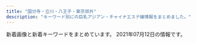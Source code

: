 ```yaml
---
title: "国分寺・立川・八王子・東京郊外"
description: "キーワード別にの巨乳アジアン・チャイナエステ嬢情報をまとめました。"
---
```


新着画像と新着キーワードをまとめています。
2021年07月12日の情報です。

<DmmAffiliateIns />
<KeywordTable
  shops={
    [
    {
        "station": "JR\u56fd\u5206\u5bfa\u99c5\u5357\u53e3",
        "keywords": {
            "86": 44,
            "C": 8,
            "E": 4,
            "87": 20,
            "D": 60,
            "85": 4,
            "88": 4
        },
        "img_links": [
            "http://www.mermaid-kokubunji.com/files/030.jpg",
            "http://www.mermaid-kokubunji.com/files/038-02.jpg",
            "http://www.mermaid-kokubunji.com/images/ta.png",
            "http://www.mermaid-kokubunji.com/images/interior.png",
            "http://www.mermaid-kokubunji.com/files/037-02.jpg",
            "http://www.mermaid-kokubunji.com/files/037-03.jpg",
            "http://www.mermaid-kokubunji.com/images/goback.jpg",
            "http://www.mermaid-kokubunji.com/files/021.jpg",
            "http://www.mermaid-kokubunji.com/files/020-02.jpg",
            "http://www.mermaid-kokubunji.com/files/036.jpg",
            "http://www.mermaid-kokubunji.com/files/026-03.jpg",
            "http://www.mermaid-kokubunji.com/files/020-03.jpg",
            "http://www.mermaid-kokubunji.com/files/030-03.jpg",
            "http://www.mermaid-kokubunji.com/files/033-03.jpg",
            "http://www.mermaid-kokubunji.com/files/019-03.jpg",
            "http://www.mermaid-kokubunji.com/files/036-02.jpg",
            "http://www.mermaid-kokubunji.com/files/042-03.jpg",
            "http://www.mermaid-kokubunji.com/files/033.jpg",
            "http://www.mermaid-kokubunji.com/files/032.jpg",
            "http://www.mermaid-kokubunji.com/files/040-02.jpg",
            "http://www.mermaid-kokubunji.com/files/043-03.jpg",
            "http://www.mermaid-kokubunji.com/files/026.jpg",
            "http://www.mermaid-kokubunji.com/files/017.jpg",
            "http://www.mermaid-kokubunji.com/images/staff.png",
            "http://www.mermaid-kokubunji.com/files/038-03.jpg",
            "http://www.mermaid-kokubunji.com/files/040-03.jpg",
            "http://www.mermaid-kokubunji.com/files/042-02.jpg",
            "http://www.mermaid-kokubunji.com/files/038.jpg",
            "http://www.mermaid-kokubunji.com/images/h1.png",
            "http://www.mermaid-kokubunji.com/files/039-02.jpg",
            "http://www.mermaid-kokubunji.com/files/043.jpg",
            "http://www.mermaid-kokubunji.com/files/017-03.jpg",
            "http://www.mermaid-kokubunji.com/files/025-02.jpg",
            "http://www.mermaid-kokubunji.com/files/033-02.jpg",
            "http://www.mermaid-kokubunji.com/files/022.jpg",
            "http://www.mermaid-kokubunji.com/files/019.jpg",
            "http://www.mermaid-kokubunji.com/files/022-03.jpg",
            "http://www.mermaid-kokubunji.com/images/interior_bg.png",
            "http://www.mermaid-kokubunji.com/files/021-03.jpg",
            "http://www.mermaid-kokubunji.com/images/top.png",
            "http://www.mermaid-kokubunji.com/files/020.jpg",
            "http://www.mermaid-kokubunji.com/files/032-02.jpg",
            "http://www.mermaid-kokubunji.com/files/025.jpg",
            "http://www.mermaid-kokubunji.com/files/032-03.jpg",
            "http://www.mermaid-kokubunji.com/images/b1.png",
            "http://www.mermaid-kokubunji.com/images/mobile.png",
            "http://www.mermaid-kokubunji.com/files/019-02.jpg",
            "http://www.mermaid-kokubunji.com/files/021-02.jpg",
            "http://www.mermaid-kokubunji.com/files/039-03.jpg",
            "http://www.mermaid-kokubunji.com/images/b2.jpg",
            "http://www.mermaid-kokubunji.com/files/034-03.jpg",
            "http://www.mermaid-kokubunji.com/files/036-03.jpg",
            "http://www.mermaid-kokubunji.com/files/034.jpg",
            "http://www.mermaid-kokubunji.com/images/b4.jpg",
            "http://www.mermaid-kokubunji.com/files/043-02.jpg",
            "http://www.mermaid-kokubunji.com/files/026-02.jpg",
            "http://www.mermaid-kokubunji.com/images/b5.jpg",
            "http://www.mermaid-kokubunji.com/files/040.jpg",
            "http://www.mermaid-kokubunji.com/files/042.jpg",
            "http://www.mermaid-kokubunji.com/files/039.jpg",
            "http://www.mermaid-kokubunji.com/files/025-03.jpg",
            "http://www.mermaid-kokubunji.com/files/034-02.jpg",
            "http://www.mermaid-kokubunji.com/files/030-02.jpg",
            "http://www.mermaid-kokubunji.com/files/022-02.jpg",
            "http://www.mermaid-kokubunji.com/files/017-02.jpg",
            "http://www.mermaid-kokubunji.com/files/037.jpg",
            "http://www.mermaid-kokubunji.com/images/b3.jpg"
        ],
        "name": "Mermaid\uff5e\u30de\u30fc\u30e1\u30a4\u30c9\uff5e",
        "url": "http://www.mermaid-kokubunji.com/"
    },
    {
        "name": "\u6708\u9999\u7f8e\u4eba",
        "keywords": {
            "83": 1,
            "87": 2,
            "C": 15,
            "86": 3,
            "85": 1,
            "D": 7
        },
        "station": "\u82b1\u5c0f\u91d1\u4e95\u99c5\u5357\u53e3",
        "url": "http://gekkabijin.tyo.cm/",
        "img_links": [
            "http://gekkabijin.tyo.cm/images/s_service.jpg",
            "http://gekkabijin.tyo.cm/images/bj3.jpg",
            "http://gekkabijin.tyo.cm/images/room3.jpg",
            "http://gekkabijin.tyo.cm/photos/sites/63/2021/02/2021021912264898.jpg",
            "http://gekkabijin.tyo.cm/photos/sites/63/2021/04/2021040810351883.jpg",
            "http://gekkabijin.tyo.cm/photos/sites/63/2021/03/2021030414191781.jpg",
            "http://gekkabijin.tyo.cm/images/mobile.jpg",
            "http://gekkabijin.tyo.cm/images/info3.jpg",
            "http://gekkabijin.tyo.cm/images/info2.jpg",
            "http://gekkabijin.tyo.cm/images/top.png",
            "http://gekkabijin.tyo.cm/photos/sites/63/2021/02/2021021912252864.jpg",
            "http://gekkabijin.tyo.cm/images/s_staff.png",
            "http://gekkabijin.tyo.cm/images/room1.jpg",
            "http://gekkabijin.tyo.cm/images/room4.jpg",
            "http://gekkabijin.tyo.cm/images/s_link.png",
            "http://gekkabijin.tyo.cm/photos/sites/63/2021/02/2021021912255384.jpg",
            "http://gekkabijin.tyo.cm/images/info1.jpg",
            "http://gekkabijin.tyo.cm/photos/sites/63/2021/02/2021021912415595.jpg",
            "http://gekkabijin.tyo.cm/images/s_pick.jpg",
            "http://gekkabijin.tyo.cm/images/room2.jpg",
            "http://gekkabijin.tyo.cm/photos/sites/63/2021/04/2021041719074122.jpg",
            "http://gekkabijin.tyo.cm/photos/sites/63/2021/02/2021021912261426.jpg",
            "http://gekkabijin.tyo.cm/images/s_infomation.jpg",
            "http://gekkabijin.tyo.cm/images/bj1.jpg"
        ]
    },
    {
        "url": "http://dia-mond.work/",
        "keywords": {
            "F": 14,
            "85": 8,
            "88": 4,
            "E": 18,
            "87": 8,
            "90": 8,
            "89": 2,
            "D": 24,
            "86": 10
        },
        "img_links": [
            "http://dia-mond.work/images/trigger.jpg",
            "http://dia-mond.work/images/recruit/point_07.png",
            "http://dia-mond.work/images/recruit/point_04.png",
            "http://dia-mond.work/images/icon_ranking_04.png",
            "http://dia-mond.work/images/recruit/nagare_06.png",
            "http://dia-mond.work/staff/hitomi1.jpg",
            "http://dia-mond.work/images/sw_home.png",
            "http://dia-mond.work/images/icon_ranking_02.png",
            "http://dia-mond.work/images/head_interior.jpg",
            "http://dia-mond.work/images/no_image.jpg",
            "http://dia-mond.work/images/recruit/sp_mainvisual.jpg",
            "http://dia-mond.work/images/recruit/point_08.png",
            "http://dia-mond.work/images/mainvisual_01_s.jpg",
            "http://dia-mond.work/staff/emi1.jpg",
            "http://dia-mond.work/images/recruit/point_05.png",
            "http://dia-mond.work/staff/miho1.jpg",
            "http://dia-mond.work/images/icon_new.png",
            "http://dia-mond.work/staff/yumi1.jpg",
            "http://dia-mond.work/staff/runa1.jpg",
            "http://dia-mond.work/images/recruit/nagare_01.jpg",
            "http://dia-mond.work/images/mainvisual_01.jpg",
            "http://dia-mond.work/images/mainvisual_02.jpg",
            "http://dia-mond.work/images/recruit/req_03.jpg",
            "http://dia-mond.work/images/recruit/point_03.png",
            "http://dia-mond.work/images/recruit/point_09.png",
            "http://dia-mond.work/images/recruit/message_03.png",
            "http://dia-mond.work/images/recruit/point_06.png",
            "http://dia-mond.work/images/recruit/nagare_03.jpg",
            "http://dia-mond.work/images/recruit/nagare_07.png",
            "http://dia-mond.work/images/icon_ranking_03.png",
            "http://dia-mond.work/staff/yuka1.jpg",
            "http://dia-mond.work/staff/aoi1.jpg",
            "http://dia-mond.work/images/mainvisual_02_s.jpg",
            "http://dia-mond.work/images/icon_ranking_01.png",
            "http://dia-mond.work/images/head_therapist.jpg",
            "http://dia-mond.work/staff/yuri1.jpg",
            "http://dia-mond.work/images/sw_tel.png",
            "http://dia-mond.work/images/recruit/nagare_02.jpg",
            "http://dia-mond.work/images/recruit/nagare_05.png"
        ],
        "name": "Diamond",
        "station": "JR\u516b\u738b\u5b50\u99c5"
    },
    {
        "station": "JR\u7acb\u5ddd\u99c5\u5357\u53e3",
        "name": "\u5236\u670d\u306e\u8a98\u60d1",
        "keywords": {
            "83": 2,
            "85": 1,
            "87": 2,
            "D": 2,
            "C": 5,
            "E": 1
        },
        "url": "https://seifukuyuwaku.oks.bz/",
        "img_links": [
            "https://seifukuyuwaku.oks.bz/photos/sites/70/2021/03/2021032307515017.jpeg",
            "https://seifukuyuwaku.oks.bz/images/new.jpg",
            "https://seifukuyuwaku.oks.bz/images/no2.png",
            "https://seifukuyuwaku.oks.bz/photos/sites/70/2021/05/2021051312293616.jpg",
            "https://seifukuyuwaku.oks.bz/photos/sites/70/2020/11/2020112406403480.jpg",
            "https://seifukuyuwaku.oks.bz/images/top.png",
            "https://seifukuyuwaku.oks.bz/photos/sites/70/2020/11/2020112504053939.jpg",
            "https://seifukuyuwaku.oks.bz/images/s_staff.png",
            "https://seifukuyuwaku.oks.bz/photos/sites/70/2020/11/2020113014024511.jpeg",
            "https://seifukuyuwaku.oks.bz/images/link.jpg",
            "https://seifukuyuwaku.oks.bz/photos/sites/70/2021/04/202106071328395.jpg",
            "https://seifukuyuwaku.oks.bz/photos/sites/70/2020/12/202012251539104.jpeg",
            "https://seifukuyuwaku.oks.bz/images/s_pick.jpg",
            "https://seifukuyuwaku.oks.bz/images/no1.png",
            "https://seifukuyuwaku.oks.bz/images/room3.jpg",
            "https://seifukuyuwaku.oks.bz/images/mobile.jpg",
            "https://seifukuyuwaku.oks.bz/images/room1.jpg",
            "https://seifukuyuwaku.oks.bz/images/room2.jpg",
            "https://seifukuyuwaku.oks.bz/images/s_ranking.png",
            "https://seifukuyuwaku.oks.bz/images/s_staff1.png",
            "https://seifukuyuwaku.oks.bz/photos/sites/70/2020/11/2020112708472471.jpeg",
            "https://seifukuyuwaku.oks.bz/images/s_news.png",
            "https://seifukuyuwaku.oks.bz/images/info.jpg",
            "https://seifukuyuwaku.oks.bz/photos/sites/70/2020/12/2020121208024127.jpeg",
            "https://seifukuyuwaku.oks.bz/photos/sites/70/2021/06/2021061513122275.jpg",
            "https://seifukuyuwaku.oks.bz/photos/sites/70/2020/12/2020121414441228.jpeg",
            "https://seifukuyuwaku.oks.bz/images/room4.jpg",
            "https://seifukuyuwaku.oks.bz/photos/sites/70/2020/12/2020121013104898.jpeg",
            "https://seifukuyuwaku.oks.bz/photos/sites/70/2020/11/2020112406403396.jpg",
            "https://seifukuyuwaku.oks.bz/photos/sites/70/2020/12/2020122013355017.jpeg"
        ]
    },
    {
        "station": "JR\u56fd\u5206\u5bfa\u99c5\u5357\u53e3",
        "url": "http://ciandeer.xyz/",
        "img_links": [
            "http://ciandeer.xyz/uploads/210710/1-210G01H20HL.jpg",
            "http://ciandeer.xyz/picture/news.jpg",
            "http://ciandeer.xyz/uploads/210710/1-210G0123Z4603.jpg",
            "http://ciandeer.xyz/picture/s_staff.png",
            "http://ciandeer.xyz/uploads/210710/1-210G01H01U41.jpg",
            "http://ciandeer.xyz/picture/pick.jpg",
            "http://ciandeer.xyz/picture/room4.jpg",
            "http://ciandeer.xyz/uploads/210710/1-210G01H1193B.jpg",
            "http://ciandeer.xyz/picture/room1.jpg",
            "http://ciandeer.xyz/uploads/210710/1-210G01G94R94.jpg",
            "http://ciandeer.xyz/uploads/210710/1-210G01H1403E.jpg",
            "http://ciandeer.xyz/picture/face_bj1.png",
            "http://ciandeer.xyz/picture/face.jpg",
            "http://ciandeer.xyz/picture/top.jpg",
            "http://ciandeer.xyz/uploads/210710/1-210G01G93XQ.jpg",
            "http://ciandeer.xyz/picture/room2.jpg",
            "http://ciandeer.xyz/picture/room3.jpg",
            "http://ciandeer.xyz/uploads/210710/1-210G01H00X53.jpg",
            "http://ciandeer.xyz/uploads/210710/1-210G01H15H50.jpg"
        ],
        "keywords": {
            "89": 1,
            "D": 5,
            "88": 1,
            "85": 1,
            "86": 2
        },
        "name": "\u30cf\u30ca"
    },
    {
        "station": "JR\u516b\u738b\u5b50\u99c5\u5317\u53e3",
        "keywords": {
            "C": 8
        },
        "url": "http://e-hachiouji.com/",
        "img_links": [
            "http://e-hachiouji.com/images/top1.jpg",
            "http://e-hachiouji.com/images/mobel.jpg",
            "http://e-hachiouji.com/images/g7.jpg",
            "http://e-hachiouji.com/images/g8.jpg",
            "http://e-hachiouji.com/images/nana3.jpg",
            "http://e-hachiouji.com/images/g2.jpg",
            "http://e-hachiouji.com/images/g3.jpg",
            "http://e-hachiouji.com/images/g6.jpg",
            "http://e-hachiouji.com/images/banna3.jpg",
            "http://e-hachiouji.com/images/banna2.jpg",
            "http://e-hachiouji.com/images/g10.jpg",
            "http://e-hachiouji.com/images/banna1.jpg",
            "http://e-hachiouji.com/images/g9.jpg",
            "http://e-hachiouji.com/images/g4.jpg",
            "http://e-hachiouji.com/images/g5.jpg",
            "http://e-hachiouji.com/images/ringo.jpg",
            "http://e-hachiouji.com/images/index-staff.png"
        ],
        "name": "\u7d2b\u967d\u82b1"
    },
    {
        "url": "http://www.hoya-en.com/",
        "keywords": {
            "85": 6,
            "88": 12,
            "D": 18
        },
        "img_links": [
            "http://www.hoya-en.com/files/001-02.jpg",
            "http://www.hoya-en.com/files/001-03.jpg",
            "http://www.hoya-en.com/files/005-02.jpg",
            "http://www.hoya-en.com/files/006-03.jpg",
            "http://www.hoya-en.com/images/slider/01.jpg",
            "http://www.hoya-en.com/files/003-02.jpg",
            "http://www.hoya-en.com/files/001.jpg",
            "http://www.hoya-en.com/images/backlistbtn.png",
            "http://www.hoya-en.com/files/005-03.jpg",
            "http://www.hoya-en.com/files/005.jpg",
            "http://www.hoya-en.com/files/002-03.jpg",
            "http://www.hoya-en.com/files/004-03.jpg",
            "http://www.hoya-en.com/files/004-02.jpg",
            "http://www.hoya-en.com/images/slider/02.jpg",
            "http://www.hoya-en.com/images/slider/03.jpg",
            "http://www.hoya-en.com/files/003-03.jpg",
            "http://www.hoya-en.com/files/003.jpg",
            "http://www.hoya-en.com/files/002-02.jpg",
            "http://www.hoya-en.com/files/006.jpg",
            "http://www.hoya-en.com/files/002.jpg",
            "http://www.hoya-en.com/files/004.jpg",
            "http://www.hoya-en.com/images/mobile.jpg",
            "http://www.hoya-en.com/images/showCover.png",
            "http://www.hoya-en.com/images/tel.png",
            "http://www.hoya-en.com/images/coverGirlParts.png",
            "http://www.hoya-en.com/files/006-02.jpg"
        ],
        "name": "\u7e01",
        "station": "\u4fdd\u8c37\u99c5\u5357\u53e3"
    },
    {
        "name": "\u5922",
        "url": "http://www.flove.link/",
        "station": "\u82b1\u5c0f\u91d1\u4e95\u99c5\u5317\u53e3",
        "img_links": [
            "http://www.flove.link/img/sakura2.jpg",
            "http://www.flove.link/images/s1.png",
            "http://www.flove.link/img/sakura3.jpg",
            "http://www.flove.link/img/yumi1.jpg",
            "http://www.flove.link/img/sakura4.jpg",
            "http://www.flove.link/images/2.jpg",
            "http://www.flove.link/images/int1.png",
            "http://www.flove.link/images/sys2.png",
            "http://www.flove.link/images/9.jpg",
            "http://www.flove.link/images/1.jpg",
            "http://www.flove.link/img/ena2.jpg",
            "http://www.flove.link/img/sakura1.jpg",
            "http://www.flove.link/images/tel.jpg",
            "http://www.flove.link/images/sys1.png",
            "http://www.flove.link/img/rina1.jpg",
            "http://www.flove.link/img/ena1.jpg",
            "http://www.flove.link/images/int2.png",
            "http://www.flove.link/images/news.jpg",
            "http://www.flove.link/images/head.jpg",
            "http://www.flove.link/images/info.png",
            "http://www.flove.link/images/mobile.jpg",
            "http://www.flove.link/images/interior_t.jpg",
            "http://www.flove.link/images/staff_t.jpg",
            "http://www.flove.link/images/3.jpg"
        ],
        "keywords": {}
    },
    {
        "url": "http://eilgft.xyz/",
        "name": "Relieve",
        "keywords": {
            "86": 5,
            "85": 3,
            "D": 5,
            "C": 3
        },
        "img_links": [
            "http://eilgft.xyz/uploads/210301/1-210301130340535.jpg",
            "http://eilgft.xyz/uploads/210622/1-21062216455cY.jpg",
            "http://eilgft.xyz/uploads/210622/1-210622164609496.jpg",
            "http://eilgft.xyz/uploads/210622/1-210622164F5310.jpg",
            "http://eilgft.xyz/static/picture/room2.jpg",
            "http://eilgft.xyz/uploads/210622/1-210622164625460.jpg",
            "http://eilgft.xyz/static/picture/room3.jpg",
            "http://eilgft.xyz/uploads/210622/1-21062216453X19.jpg",
            "http://eilgft.xyz/uploads/210622/1-210622164A0553.jpg",
            "http://eilgft.xyz/static/picture/top.jpg",
            "http://eilgft.xyz/uploads/210622/1-210622164635225.jpg",
            "http://eilgft.xyz/uploads/210621/1-2106210ZQJ27.jpg",
            "http://eilgft.xyz/uploads/210317/1-21031G6051A24.jpg",
            "http://eilgft.xyz/static/picture/room1.jpg",
            "http://eilgft.xyz/static/picture/room4.jpg"
        ],
        "station": "JR\u56fd\u5206\u5bfa\u99c5\u5357\u53e3"
    },
    {
        "url": "http://www.crimson.mensest.com/",
        "img_links": [
            "http://www.crimson.mensest.com/files/002.jpg",
            "http://www.crimson.mensest.com/files/001.jpg",
            "http://www.crimson.mensest.com/photo_news/upimg/1219360656bdf1f09e_0.jpg",
            "http://www.crimson.mensest.com/files/007.jpg",
            "http://www.crimson.mensest.com/files/008.jpg",
            "http://www.crimson.mensest.com/files/006.jpg",
            "http://www.crimson.mensest.com/files/004.jpg",
            "http://www.crimson.mensest.com/files/005.jpg",
            "http://www.crimson.mensest.com/files/009.jpg"
        ],
        "keywords": {
            "C": 4,
            "D": 28,
            "86": 4,
            "87": 28
        },
        "name": "Crimson \uff5e\u30af\u30ea\u30e0\u30be\u30f3\uff5e",
        "station": "\u4eac\u738b\u516b\u738b\u5b50\u99c5\u4e2d\u592e\u53e3"
    },
    {
        "url": "http://www.kunitachi-mai.info/",
        "keywords": {
            "E": 1
        },
        "img_links": [
            "http://www.kunitachi-mai.info/gals/mirai1.jpg",
            "http://www.kunitachi-mai.info/gals/risa1.jpg",
            "http://www.kunitachi-mai.info/images/kp01.jpg",
            "http://www.kunitachi-mai.info/i/images/top.jpg",
            "http://www.kunitachi-mai.info/gals/yuyu1.jpg",
            "http://www.kunitachi-mai.info/images/img3.jpg",
            "http://www.kunitachi-mai.info/gals/mina1.jpg",
            "http://www.kunitachi-mai.info/gals/emi1.jpg",
            "http://www.kunitachi-mai.info/gals/yuri1.jpg",
            "http://www.kunitachi-mai.info/gals/rina1.jpg",
            "http://www.kunitachi-mai.info/images/img2.jpg",
            "http://www.kunitachi-mai.info/images/img1.jpg",
            "http://www.kunitachi-mai.info/gals/hitomi1.jpg",
            "http://www.kunitachi-mai.info/gals/aya1.jpg",
            "http://www.kunitachi-mai.info/gals/sora1.jpg",
            "http://www.kunitachi-mai.info/images/img4.jpg",
            "http://www.kunitachi-mai.info/gals/morika1.jpg",
            "http://www.kunitachi-mai.info/gals/miho1.jpg",
            "http://www.kunitachi-mai.info/images/qr.jpg",
            "http://www.kunitachi-mai.info/gals/riri1.jpg"
        ],
        "name": "\u821e",
        "station": "JR\u56fd\u7acb\u99c5\u5357\u53e3"
    },
    {
        "url": "http://uniont.xyz/",
        "img_links": [
            "http://uniont.xyz/uploads/200924/1-200924133225646.jpg",
            "http://uniont.xyz/uploads/200924/1-20092413312S95.jpg",
            "http://uniont.xyz/picture/news.png",
            "http://uniont.xyz/uploads/200924/1-200924133331412.jpg",
            "http://uniont.xyz/uploads/210619/1-21061910235N43.jpg",
            "http://uniont.xyz/uploads/200924/1-2009241323163J.jpg",
            "http://uniont.xyz/uploads/200924/1-20092413260aG.jpg",
            "http://uniont.xyz/uploads/200924/1-200924132512B1.jpg",
            "http://uniont.xyz/uploads/200924/1-2009241322001R.jpg",
            "http://uniont.xyz/uploads/200924/1-20092413325Sc.jpg",
            "http://uniont.xyz/uploads/200924/1-200924131S1D4.jpg",
            "http://uniont.xyz/uploads/201112/1-2011120914432M.jpg",
            "http://uniont.xyz/uploads/200924/1-200924131T0603.jpg",
            "http://uniont.xyz/uploads/200924/1-200924132A9E6.jpg",
            "http://uniont.xyz/uploads/200924/1-200924133153O1.jpg",
            "http://uniont.xyz/picture/top.png",
            "http://uniont.xyz/picture/pick.png",
            "http://uniont.xyz/uploads/200924/1-200924132KQ53.jpg",
            "http://uniont.xyz/picture/r3.jpg",
            "http://uniont.xyz/picture/s_staff.jpg",
            "http://uniont.xyz/picture/bj2.jpg",
            "http://uniont.xyz/uploads/200924/1-200924132433127.jpg",
            "http://uniont.xyz/uploads/201112/1-201112091456449.jpg",
            "http://uniont.xyz/uploads/200924/1-200924132113558.jpg",
            "http://uniont.xyz/uploads/200924/1-200924132G1L4.jpg",
            "http://uniont.xyz/uploads/200924/1-20092413233BZ.jpg",
            "http://uniont.xyz/uploads/200924/1-200924132422524.jpg",
            "http://uniont.xyz/uploads/200924/1-200924131H2313.jpg",
            "http://uniont.xyz/picture/face.png",
            "http://uniont.xyz/picture/r2.jpg",
            "http://uniont.xyz/uploads/210323/1-210323152553c2.jpg",
            "http://uniont.xyz/uploads/200924/1-200924133912N0.jpg",
            "http://uniont.xyz/uploads/200924/1-20092413214T30.jpg",
            "http://uniont.xyz/uploads/200924/1-200924132623O7.jpg",
            "http://uniont.xyz/uploads/200924/1-200924131JX02.jpg",
            "http://uniont.xyz/uploads/200924/1-200924133920U5.jpg",
            "http://uniont.xyz/uploads/210323/1-21032315252RI.jpg",
            "http://uniont.xyz/uploads/200924/1-200924132J53b.jpg",
            "http://uniont.xyz/picture/r1.jpg",
            "http://uniont.xyz/picture/end.png",
            "http://uniont.xyz/uploads/210619/1-21061910234XR.jpg",
            "http://uniont.xyz/picture/r4.jpg",
            "http://uniont.xyz/picture/r5.jpg",
            "http://uniont.xyz/uploads/200924/1-20092413252X41.jpg",
            "http://uniont.xyz/uploads/200924/1-200924133055106.jpg",
            "http://uniont.xyz/uploads/200924/1-200924132101X4.jpg"
        ],
        "name": "\u7761\u84ee",
        "station": "JR\u56fd\u5206\u5bfa\u99c5\u5317\u53e3",
        "keywords": {
            "F": 1,
            "94": 1,
            "86": 12,
            "E": 2,
            "85": 1,
            "D": 11
        }
    },
    {
        "keywords": {},
        "url": "https://hoya.aoaoeo.com/",
        "img_links": [],
        "station": "\u4fdd\u8c37\u99c5\u5357\u53e3",
        "name": "Yulala\uff5e\u3086\u3089\u3089\uff5e"
    },
    {
        "img_links": [
            "http://hi-msg.com/rakuyu/img/p-12.png",
            "http://hi-msg.com/rakuyu/img/s2.png",
            "http://hi-msg.com/rakuyu/img/p-2.png",
            "http://hi-msg.com/rakuyu/img/tel.jpg",
            "http://hi-msg.com/rakuyu/img/botton.jpg",
            "http://hi-msg.com/rakuyu/img/p-10.png",
            "http://hi-msg.com/rakuyu/img/s0.png",
            "http://hi-msg.com/rakuyu/img/p-3.png",
            "http://hi-msg.com/rakuyu/img/p-1.png",
            "http://hi-msg.com/rakuyu/img/p-0.png",
            "http://hi-msg.com/rakuyu/img/p-11.png",
            "http://hi-msg.com/rakuyu/img/p-9.png"
        ],
        "url": "http://hi-msg.com/rakuyu/",
        "keywords": {},
        "station": "JR\u516b\u738b\u5b50\u99c5\u5317\u53e3",
        "name": "\u697d\u7652"
    },
    {
        "img_links": [
            "http://qinoop.xyz/uploads/allimg/210709/1-210F9102105.jpg",
            "http://qinoop.xyz/uploads/210410/1-210410151020557.jpg",
            "http://qinoop.xyz/uploads/210410/1-210410150940511.jpg",
            "http://qinoop.xyz/uploads/allimg/210426/1-210426095S7.jpg",
            "http://qinoop.xyz/uploads/allimg/210410/1-210410163308.png",
            "http://qinoop.xyz/templets/default/picture/bg_header_1.jpg",
            "http://qinoop.xyz/uploads/210708/1-210FQI911a4.jpg",
            "http://qinoop.xyz/uploads/210709/1-210F9102R5210.jpg",
            "http://qinoop.xyz/uploads/allimg/210410/1-210410163318.png",
            "http://qinoop.xyz/uploads/210708/1-210FQIJ0144.jpg",
            "http://qinoop.xyz/uploads/210709/1-210FZ95354151.jpg"
        ],
        "keywords": {
            "D": 4,
            "85": 4,
            "90": 2,
            "C": 2,
            "E": 2,
            "86": 2
        },
        "station": "\u4e45\u7c73\u5ddd\u99c5\u5357\u53e3",
        "url": "http://qinoop.xyz/",
        "name": "Love you"
    },
    {
        "img_links": [
            "http://es-aroma.tokyo/wp-content/themes/template-salon2/images/message-hd.jpg",
            "http://es-aroma.tokyo/wp-content/uploads/2020/11/WeChat-Image_20201121191958.jpg",
            "http://es-aroma.tokyo/wp-content/uploads/2020/02/WeChat-Image_20200205163538-267x400.jpg",
            "http://es-aroma.tokyo/wp-content/uploads/2019/12/BeautyPlus_20191229223647799_save.jpg",
            "http://es-aroma.tokyo/wp-content/uploads/2021/01/WeChat-Image_20210107221401.jpg",
            "http://es-aroma.tokyo/wp-content/uploads/2019/09/WeChat-Image_20190917145915.jpg",
            "http://es-aroma.tokyo/wp-content/uploads/2019/08/WeChat-Image_20190826193316.jpg",
            "http://es-aroma.tokyo/wp-content/uploads/2018/11/WeChat-Image_20181204211806-e1556001049516-266x400.jpg",
            "http://es-aroma.tokyo/wp-content/uploads/2020/03/WeChat-Image_20200309134250.jpg",
            "http://es-aroma.tokyo/wp-content/uploads/2020/08/WeChat-Image_20200825210507.jpg",
            "http://es-aroma.tokyo/wp-content/uploads/2019/02/aromaspa.jpg",
            "http://es-aroma.tokyo/wp-content/uploads/2019/02/WeChat-Image_20190201215531.jpg",
            "http://es-aroma.tokyo/wp-content/uploads/2018/09/WeChat-Image_20180905142554-e1556001558121-267x400.jpg",
            "http://es-aroma.tokyo/wp-content/uploads/2019/12/BeautyPlus_20191229223740133_save.jpg",
            "http://es-aroma.tokyo/wp-content/uploads/2021/04/WeChat-Image_20210413185034-267x400.jpg",
            "http://es-aroma.tokyo/wp-content/uploads/2020/10/WeChat-Image_20201002174908-267x400.jpg",
            "http://es-aroma.tokyo/wp-content/uploads/2021/03/WeChat-Image_20210325142635.jpg",
            "http://es-aroma.tokyo/wp-content/uploads/2019/11/WeChat-Image_20191109113420.jpg",
            "http://es-aroma.tokyo/wp-content/uploads/2021/05/WeChat-Image_20210509180718.jpg",
            "http://es-aroma.tokyo/wp-content/themes/template-salon2/images/info.png",
            "http://es-aroma.tokyo/wp-content/uploads/2021/04/WeChat-Image_20210429235605.jpg",
            "http://es-aroma.tokyo/wp-content/uploads/2020/10/WeChat-Image_20201026115623-267x400.jpg",
            "http://es-aroma.tokyo/wp-content/uploads/2020/12/WeChat-Image_20201224193420.jpg",
            "http://es-aroma.tokyo/wp-content/uploads/2020/12/WeChat-Image_20201211154852.jpg",
            "http://es-aroma.tokyo/wp-content/uploads/2019/09/WeChat-Image_20190904115149.jpg",
            "http://es-aroma.tokyo/wp-content/uploads/2019/07/WeChat-Image_20190724131251-267x400.jpg",
            "http://es-aroma.tokyo/wp-content/uploads/2020/12/WeChat-Image_20201211154852-267x400.jpg",
            "http://es-aroma.tokyo/wp-content/uploads/2020/11/WeChat-Image_20201121223013.jpg",
            "http://es-aroma.tokyo/wp-content/uploads/2019/12/BeautyPlus_20191229223647799_save-500x750.jpg",
            "http://es-aroma.tokyo/wp-content/uploads/2020/02/WeChat-Image_20200205163538.jpg",
            "http://es-aroma.tokyo/wp-content/uploads/2019/02/WeChat-Image_20190201215525.jpg",
            "http://es-aroma.tokyo/wp-content/uploads/2019/12/BeautyPlus_20191229223740133_save-500x750.jpg",
            "http://es-aroma.tokyo/wp-content/uploads/2020/08/WeChat-Image_20200825210507-267x400.jpg",
            "http://es-aroma.tokyo/wp-content/uploads/2021/04/WeChat-Image_20210415142619.jpg",
            "http://es-aroma.tokyo/wp-content/uploads/2021/06/1ab8998561a6a16416e8f20d87e15c8a.jpg",
            "http://es-aroma.tokyo/wp-content/uploads/2019/06/WeChat-Image_20190613133937.jpg",
            "http://es-aroma.tokyo/wp-content/uploads/2021/03/WeChat-Image_20210325142635-267x400.jpg",
            "http://es-aroma.tokyo/wp-content/uploads/2020/12/WeChat-Image_20201224193413.jpg",
            "http://es-aroma.tokyo/wp-content/themes/template-salon2/images/newface-ttl.jpg",
            "http://es-aroma.tokyo/wp-content/themes/template-salon2/images/main-img1.jpg",
            "http://es-aroma.tokyo/wp-content/themes/template-salon2/images/main-img3.jpg",
            "http://es-aroma.tokyo/wp-content/uploads/2019/07/WeChat-Image_20190714212609.jpg",
            "http://es-aroma.tokyo/wp-content/themes/template-salon2/images/main-img2.jpg",
            "http://es-aroma.tokyo/wp-content/uploads/2019/05/WeChat-Image_20190524171025-267x400.jpg",
            "http://es-aroma.tokyo/wp-content/uploads/2020/10/WeChat-Image_20201002174908.jpg",
            "http://es-aroma.tokyo/wp-content/uploads/2019/02/WeChat-Image_20190201215519.jpg",
            "http://es-aroma.tokyo/wp-content/uploads/2019/12/BeautyPlus_20191229223539066_save.jpg",
            "http://es-aroma.tokyo/wp-content/uploads/2020/08/WeChat-Image_20200825210456.jpg",
            "http://es-aroma.tokyo/wp-content/themes/template-salon2/images/news-ttl.jpg",
            "http://es-aroma.tokyo/wp-content/themes/template-salon2/images/campaign-bnr.png",
            "http://es-aroma.tokyo/wp-content/uploads/2020/10/WeChat-Image_20201022153341-267x400.jpg",
            "http://es-aroma.tokyo/wp-content/uploads/2020/10/WeChat-Image_20201022153341.jpg",
            "http://es-aroma.tokyo/wp-content/uploads/2019/10/WeChat-Image_20191008130122.jpg",
            "http://es-aroma.tokyo/wp-content/uploads/2019/07/WeChat-Image_20190724131251.jpg",
            "http://es-aroma.tokyo/wp-content/uploads/2019/08/WeChat-Image_20190808180223.jpg",
            "http://es-aroma.tokyo/wp-content/uploads/2021/04/WeChat-Image_20210415142619-267x400.jpg",
            "http://es-aroma.tokyo/wp-content/uploads/2021/05/WeChat-Image_20210509180724.jpg",
            "http://es-aroma.tokyo/wp-content/uploads/2020/10/WeChat-Image_20201026115623.jpg",
            "http://es-aroma.tokyo/wp-content/uploads/2020/12/WeChat-Image_20201224193425.jpg",
            "http://es-aroma.tokyo/wp-content/uploads/2019/07/WeChat-Image_20190714212609-267x400.jpg",
            "http://es-aroma.tokyo/wp-content/uploads/2019/01/3628646e3e3b10f161d4a2a372b0d27e-1.png",
            "http://es-aroma.tokyo/wp-content/uploads/2020/09/WeChat-Image_20200927221300.jpg",
            "http://es-aroma.tokyo/wp-content/uploads/2021/04/WeChat-Image_20210413185034.jpg",
            "http://es-aroma.tokyo/wp-content/uploads/2021/04/WeChat-Image_20210429235558-267x400.jpg",
            "http://es-aroma.tokyo/wp-content/uploads/2021/06/15e547276a20e2b39ff2243a2a46c939.jpg",
            "http://es-aroma.tokyo/wp-content/uploads/2019/06/WeChat-Image_20190627174848.jpg",
            "http://es-aroma.tokyo/wp-content/themes/template-salon2/images/pickup-ttl.jpg",
            "http://es-aroma.tokyo/wp-content/uploads/2020/09/WeChat-Image_20200927221300-267x400.jpg",
            "http://es-aroma.tokyo/wp-content/uploads/2021/04/WeChat-Image_20210429235558.jpg"
        ],
        "keywords": {
            "84": 6,
            "83": 12,
            "86": 1,
            "85": 44
        },
        "url": "http://es-aroma.tokyo/",
        "name": "\u30a2\u30ed\u30de\u30b9\u30d1",
        "station": "JR\u516b\u738b\u5b50\u99c5\u5317\u53e3"
    },
    {
        "url": "http://www.fairygirl.relaxjp.info/",
        "name": "Fairy Girl",
        "keywords": {
            "85": 2,
            "87": 20,
            "D": 24,
            "86": 6,
            "C": 4
        },
        "station": "\u6e05\u702c\u99c5\u5317\u53e3",
        "img_links": [
            "http://www.fairygirl.relaxjp.info/images/end1.jpg",
            "http://www.fairygirl.relaxjp.info/images/s_pick.jpg",
            "http://www.fairygirl.relaxjp.info/files/025.jpg",
            "http://www.fairygirl.relaxjp.info/images/s_face.jpg",
            "http://www.fairygirl.relaxjp.info/files/018.jpg",
            "http://www.fairygirl.relaxjp.info/images/nbj3.jpg",
            "http://www.fairygirl.relaxjp.info/images/nbj3_staff.jpg",
            "http://www.fairygirl.relaxjp.info/files/023.jpg",
            "http://www.fairygirl.relaxjp.info/files/026.jpg",
            "http://www.fairygirl.relaxjp.info/images/s_news.jpg",
            "http://www.fairygirl.relaxjp.info/images/1.jpg",
            "http://www.fairygirl.relaxjp.info/files/020.jpg",
            "http://www.fairygirl.relaxjp.info/files/028.jpg",
            "http://www.fairygirl.relaxjp.info/files/027.jpg",
            "http://www.fairygirl.relaxjp.info/images/mobile.jpg",
            "http://www.fairygirl.relaxjp.info/files/021.jpg",
            "http://www.fairygirl.relaxjp.info/files/034.jpg",
            "http://www.fairygirl.relaxjp.info/images/s_info.jpg",
            "http://www.fairygirl.relaxjp.info/images/top.jpg",
            "http://www.fairygirl.relaxjp.info/images/s_staff.jpg",
            "http://www.fairygirl.relaxjp.info/files/019.jpg",
            "http://www.fairygirl.relaxjp.info/files/031.jpg",
            "http://www.fairygirl.relaxjp.info/files/033.jpg",
            "http://www.fairygirl.relaxjp.info/files/032.jpg",
            "http://www.fairygirl.relaxjp.info/files/029.jpg",
            "http://www.fairygirl.relaxjp.info/images/s_link.jpg",
            "http://www.fairygirl.relaxjp.info/files/030.jpg",
            "http://www.fairygirl.relaxjp.info/files/024.jpg"
        ]
    },
    {
        "name": "Dear",
        "url": "https://dear.tyo.cm/",
        "img_links": [
            "https://dear.tyo.cm/photos/sites/45/2021/04/2021042615254215.jpeg",
            "https://dear.tyo.cm/photos/sites/45/2021/07/2021071121164654.jpeg",
            "https://dear.tyo.cm/photos/sites/45/2021/06/2021060321143580.jpeg",
            "https://dear.tyo.cm/photos/sites/45/2021/05/2021052514191662.jpeg",
            "https://dear.tyo.cm/photos/sites/45/2021/07/2021071220213952.jpeg",
            "https://dear.tyo.cm/images/link1.jpg",
            "https://dear.tyo.cm/photos/sites/45/2021/07/2021071121180463.jpeg",
            "https://dear.tyo.cm/photos/sites/45/2021/04/2021042600424857.jpeg",
            "https://dear.tyo.cm/photos/sites/45/2021/04/2021041913210189.jpeg",
            "https://dear.tyo.cm/photos/sites/45/2021/07/2021071122063122.jpeg",
            "https://dear.tyo.cm/photos/sites/45/2021/04/2021041513543726.jpeg",
            "https://dear.tyo.cm/photos/sites/45/2021/07/2021070216173664.jpeg",
            "https://dear.tyo.cm/photos/sites/45/2021/07/2021071220211277.jpeg",
            "https://dear.tyo.cm/images/staff0.jpg",
            "https://dear.tyo.cm/photos/sites/45/2021/07/2021071121572599.jpeg",
            "https://dear.tyo.cm/images/info2.jpg",
            "https://dear.tyo.cm/photos/sites/45/2021/04/2021041901294194.jpeg",
            "https://dear.tyo.cm/photos/sites/45/2021/04/2021042700272993.jpeg",
            "https://dear.tyo.cm/images/paypay.jpg",
            "https://dear.tyo.cm/images/bj1.jpg",
            "https://dear.tyo.cm/images/bj3.jpg",
            "https://dear.tyo.cm/images/1.jpg",
            "https://dear.tyo.cm/photos/sites/45/2021/05/2021051414220966.jpeg",
            "https://dear.tyo.cm/images/room4.jpg",
            "https://dear.tyo.cm/photos/sites/45/2021/07/2021071220241626.jpeg",
            "https://dear.tyo.cm/images/koko_200x40.png",
            "https://dear.tyo.cm/photos/sites/45/2021/07/2021071121440539.jpeg",
            "https://dear.tyo.cm/images/s_staff.jpg",
            "https://dear.tyo.cm/images/room3.jpg",
            "https://dear.tyo.cm/images/member.jpg",
            "https://esta-kanto.com/img/kanto/esta-200_40.jpg",
            "https://dear.tyo.cm/images/s_link.jpg",
            "https://dear.tyo.cm/images/s_info.jpg",
            "https://dear.tyo.cm/images/room1.jpg",
            "https://dear.tyo.cm/photos/sites/45/2021/05/2021052413173674.jpeg",
            "https://dear.tyo.cm/photos/sites/45/2021/06/202106020239145.jpeg",
            "https://dear.tyo.cm/images/amore.jpg",
            "https://dear.tyo.cm/photos/sites/45/2021/07/202107122022030.jpeg",
            "https://dear.tyo.cm/photos/sites/45/2021/04/2021041511091423.jpeg",
            "https://dear.tyo.cm/photos/sites/45/2021/04/2021041514000559.jpeg",
            "https://dear.tyo.cm/photos/sites/45/2021/05/2021050810175937.jpeg",
            "https://dear.tyo.cm/images/room2.jpg",
            "https://dear.tyo.cm/images/top.jpg"
        ],
        "keywords": {
            "\u5de8\u4e73": 33,
            "C": 36,
            "\u30bb\u30af\u30b7\u30fc": 5,
            "\u4e73": 33,
            "D": 12,
            "E": 4,
            "F": 3
        },
        "station": "JR\u516b\u738b\u5b50\u99c5\u5317\u53e3"
    },
    {
        "station": "\u3072\u3070\u308a\u30f6\u4e18\u99c5\u5317\u53e3",
        "img_links": [
            "http://fukuen.link/images/g1.jpg",
            "http://fukuen.link/images/baner.jpg",
            "http://fukuen.link/images/n-03.png",
            "http://fukuen.link/images/tite-staff.png",
            "http://fukuen.link/images/n-01.png",
            "http://fukuen.link/images/tite-link.png",
            "http://fukuen.link/images/mobile.png",
            "http://fukuen.link/images/pickup.png",
            "http://fukuen.link/images/mimi.jpg",
            "http://fukuen.link/images/g0.jpg",
            "http://fukuen.link/images/g4.jpg",
            "http://fukuen.link/images/emi.jpg",
            "http://fukuen.link/images/htm.jpg",
            "http://fukuen.link/images/tit-newface.png",
            "http://fukuen.link/images/tit-new.png",
            "http://fukuen.link/images/g2.jpg",
            "http://fukuen.link/images/baner1.jpg",
            "http://fukuen.link/images/g3.jpg"
        ],
        "url": "http://fukuen.link/",
        "name": "\u61a9\u3044",
        "keywords": {}
    },
    {
        "name": "\u8309\u8389\u82b1\u30fb\u30b8\u30e3\u30b9\u30df\u30f3",
        "img_links": [
            "http://aes-relax.com/staff/sayuri/01.jpg",
            "http://aes-relax.com/staff/koko/01.jpg",
            "http://aes-relax.com/staff/kaori/01.jpg",
            "http://aes-relax.com/img/access/road2.jpg",
            "http://aes-relax.com/img/access/road3.jpg",
            "http://aes-relax.com/img/fline.png",
            "http://aes-relax.com/staff/ichigo/01.jpg",
            "http://aes-relax.com/img/access/road5.jpg",
            "http://aes-relax.com/img/access/road1.jpg",
            "http://aes-relax.com/staff/miki/01.jpg",
            "http://aes-relax.com/pic/topimg1.jpg",
            "http://aes-relax.com/img/mline.png",
            "http://aes-relax.com/staff/maria/01.jpg",
            "http://aes-relax.com/staff/mayumi/01.jpg",
            "http://aes-relax.com/staff/miyuki/01.jpg",
            "http://aes-relax.com/img/access/roaddm.png",
            "http://aes-relax.com/img/loadat.png",
            "http://aes-relax.com/img/ttl_staff.png",
            "http://aes-relax.com/pic/head.jpg",
            "http://aes-relax.com/pic/topimg2.jpg",
            "http://aes-relax.com/img/access/road4.jpg",
            "http://aes-relax.com/pic/topimg3.jpg"
        ],
        "keywords": {
            "C": 15
        },
        "station": "\u4e45\u7c73\u5ddd\u99c5\u5357\u53e3",
        "url": "http://aes-relax.com/"
    },
    {
        "img_links": [
            "http://www.bali.mensnv.com/images/int2.png",
            "http://www.bali.mensnv.com/images/sys2.png",
            "http://www.bali.mensnv.com/files/006.jpg",
            "http://www.bali.mensnv.com/sp/images/head.jpg",
            "http://www.bali.mensnv.com/sp/menu/top.jpg",
            "http://www.bali.mensnv.com/sp/images/link_t.jpg",
            "http://www.bali.mensnv.com/files/004.jpg",
            "http://www.bali.mensnv.com/files/008-02.jpg",
            "http://www.bali.mensnv.com/images/concept.jpg",
            "http://www.bali.mensnv.com/images/rec2.png",
            "http://www.bali.mensnv.com/files/008.jpg",
            "http://www.bali.mensnv.com/sp/menu/staff.jpg",
            "http://www.bali.mensnv.com/images/ta.jpg",
            "http://www.bali.mensnv.com/images/link_t.png",
            "http://www.bali.mensnv.com/files/006-02.jpg",
            "http://www.bali.mensnv.com/files/012-02.jpg",
            "http://www.bali.mensnv.com/files/014-02.jpg",
            "http://www.bali.mensnv.com/files/011.jpg",
            "http://www.bali.mensnv.com/files/015.jpg",
            "http://www.bali.mensnv.com/images/mobile.jpg",
            "http://www.bali.mensnv.com/files/016.jpg",
            "http://www.bali.mensnv.com/images/rec1.png",
            "http://www.bali.mensnv.com/sp/images/pc.jpg",
            "http://www.bali.mensnv.com/files/001.jpg",
            "http://www.bali.mensnv.com/files/014.jpg",
            "http://www.bali.mensnv.com/files/017-02.jpg",
            "http://www.bali.mensnv.com/files/012.jpg",
            "http://www.bali.mensnv.com/files/017.jpg",
            "http://www.bali.mensnv.com/sp/images/topgirl.jpg",
            "http://www.bali.mensnv.com/files/013.jpg",
            "http://www.bali.mensnv.com/files/007-02.jpg",
            "http://www.bali.mensnv.com/sp/images/time.jpg",
            "http://www.bali.mensnv.com/images/sys1.png",
            "http://www.bali.mensnv.com/images/head.jpg",
            "http://www.bali.mensnv.com/files/016-02.jpg",
            "http://www.bali.mensnv.com/files/009-02.jpg",
            "http://www.bali.mensnv.com/sp/images/interior_t.jpg",
            "http://www.bali.mensnv.com/sp/images/news.jpg",
            "http://www.bali.mensnv.com/files/013-02.jpg",
            "http://www.bali.mensnv.com/files/010.jpg",
            "http://www.bali.mensnv.com/sp/images/staff_t.jpg",
            "http://www.bali.mensnv.com/files/001-02.jpg",
            "http://www.bali.mensnv.com/images/interior_t.png",
            "http://www.bali.mensnv.com/images/sys3.png",
            "http://www.bali.mensnv.com/sp/menu/interior.jpg",
            "http://www.bali.mensnv.com/files/007.jpg",
            "http://www.bali.mensnv.com/images/int1.png",
            "http://www.bali.mensnv.com/files/003-02.jpg",
            "http://www.bali.mensnv.com/images/sm.jpg",
            "http://www.bali.mensnv.com/images/staff_t.png",
            "http://www.bali.mensnv.com/files/009.jpg",
            "http://www.bali.mensnv.com/files/011-02.jpg",
            "http://www.bali.mensnv.com/files/003.jpg",
            "http://www.bali.mensnv.com/sp/images/newsb.jpg",
            "http://www.bali.mensnv.com/files/015-02.jpg",
            "http://www.bali.mensnv.com/images/news.jpg",
            "http://www.bali.mensnv.com/sp/images/top.jpg",
            "http://www.bali.mensnv.com/sp/images/footer.jpg",
            "http://www.bali.mensnv.com/images/line.png",
            "http://www.bali.mensnv.com/files/004-02.jpg",
            "http://www.bali.mensnv.com/files/010-02.jpg",
            "http://www.bali.mensnv.com/sp/images/tel.jpg"
        ],
        "station": "JR\u56fd\u5206\u5bfa\u99c5\u5317\u53e3",
        "keywords": {
            "86": 4,
            "85": 2,
            "87": 16,
            "E": 6,
            "D": 10,
            "C": 8,
            "88": 2,
            "83": 2,
            "89": 2,
            "90": 2
        },
        "name": "Bali SPA",
        "url": "http://www.bali.mensnv.com/"
    },
    {
        "keywords": {
            "85": 6,
            "84": 18,
            "86": 6,
            "D": 18,
            "C": 12
        },
        "img_links": [
            "https://chardonnay-kokubunji.com/img/bg.jpg",
            "https://chardonnay-kokubunji.com/girls/sanae/c.jpg",
            "https://chardonnay-kokubunji.com/girls/sanae/a.jpg",
            "https://chardonnay-kokubunji.com/girls/miki/c.jpg",
            "https://chardonnay-kokubunji.com/girls/momo/b.jpg",
            "https://chardonnay-kokubunji.com/girls/erika/e.jpg",
            "https://chardonnay-kokubunji.com/img/qr.png",
            "https://chardonnay-kokubunji.com/girls/momo/d.jpg",
            "https://chardonnay-kokubunji.com/girls/sanae/b.jpg",
            "https://chardonnay-kokubunji.com/girls/ayaka/d.jpg",
            "https://chardonnay-kokubunji.com/img/bg_header.png",
            "https://chardonnay-kokubunji.com/girls/miki/e.jpg",
            "https://chardonnay-kokubunji.com/img/bar_info.png",
            "https://chardonnay-kokubunji.com/img/bar_right_mailmaga.png",
            "https://chardonnay-kokubunji.com/girls/sanae/e.jpg",
            "https://chardonnay-kokubunji.com/girls/miki/b.jpg",
            "https://chardonnay-kokubunji.com/girls/sanae/d.jpg",
            "https://chardonnay-kokubunji.com/img/bar_right_mobile.png",
            "https://chardonnay-kokubunji.com/girls/momo/a.jpg",
            "https://chardonnay-kokubunji.com/girls/ayaka/b.jpg",
            "https://chardonnay-kokubunji.com/img/slider/1.jpg",
            "https://chardonnay-kokubunji.com/girls/momo/e.jpg",
            "https://chardonnay-kokubunji.com/img/bar_newgirl.png",
            "https://chardonnay-kokubunji.com/girls/erika/d.jpg",
            "https://chardonnay-kokubunji.com/girls/ayaka/a.jpg",
            "https://chardonnay-kokubunji.com/img/slider/2.jpg",
            "https://chardonnay-kokubunji.com/girls/ayaka/c.jpg",
            "https://chardonnay-kokubunji.com/img/pc.png",
            "https://chardonnay-kokubunji.com/girls/momo/c.jpg",
            "https://chardonnay-kokubunji.com/img/bar_right_cover.png",
            "https://chardonnay-kokubunji.com/girls/ayaka/e.jpg",
            "https://chardonnay-kokubunji.com/girls/miki/d.jpg",
            "https://chardonnay-kokubunji.com/girls/erika/c.jpg",
            "https://chardonnay-kokubunji.com/img/bar_sch.png",
            "https://chardonnay-kokubunji.com/girls/erika/b.jpg",
            "https://chardonnay-kokubunji.com/girls/miki/a.jpg",
            "https://chardonnay-kokubunji.com/girls/erika/a.jpg"
        ],
        "name": "\u30b7\u30e3\u30eb\u30c9\u30cd",
        "station": "JR\u56fd\u5206\u5bfa\u99c5\u5357\u53e3",
        "url": "https://chardonnay-kokubunji.com/"
    },
    {
        "img_links": [
            "http://www.ai-es.info/img/yumi1.jpg",
            "http://www.ai-es.info/images/rem.jpg",
            "http://www.ai-es.info/img/yumi.jpg",
            "http://www.ai-es.info/img/mimi1.jpg",
            "http://www.ai-es.info/images/head.jpg",
            "http://www.ai-es.info/img/momo3.jpg",
            "http://www.ai-es.info/images/topgirl.jpg",
            "http://www.ai-es.info/img/rei2.jpg",
            "http://www.ai-es.info/images/b2.png",
            "http://www.ai-es.info/img/mimi2.jpg",
            "http://www.ai-es.info/img/momo.jpg",
            "http://www.ai-es.info/img/momo1.jpg",
            "http://www.ai-es.info/images/news.jpg",
            "http://www.ai-es.info/img/emi1.jpg",
            "http://www.ai-es.info/images/staff_t.png",
            "http://www.ai-es.info/images/interior.png",
            "http://www.ai-es.info/images/b1.png",
            "http://www.ai-es.info/img/rei1.jpg",
            "http://www.ai-es.info/images/mobile.jpg",
            "http://www.ai-es.info/images/interior_t.png",
            "http://www.ai-es.info/img/mimi.jpg",
            "http://www.ai-es.info/images/s2.png",
            "http://www.ai-es.info/img/emi.jpg",
            "http://www.ai-es.info/images/s1.jpg",
            "http://www.ai-es.info/img/rei.jpg",
            "http://www.ai-es.info/img/aya.jpg",
            "http://www.ai-es.info/img/momo2.jpg",
            "http://www.ai-es.info/img/aya1.jpg"
        ],
        "name": "\u5b89\u5fc3\u82d1",
        "url": "http://www.ai-es.info/",
        "keywords": {
            "86": 1,
            "87": 2,
            "84": 2,
            "88": 1
        },
        "station": "JR\u516b\u738b\u5b50\u99c5\u5357\u53e3"
    },
    {
        "keywords": {
            "E": 2,
            "86": 4,
            "D": 3,
            "87": 1
        },
        "name": "HONEY",
        "url": "http://eurynome-est.xyz/",
        "station": "JR\u62dd\u5cf6\u99c5\u5357\u53e3",
        "img_links": [
            "http://eurynome-est.xyz/images/nav-001.png",
            "http://eurynome-est.xyz/images/nav-004.png",
            "http://eurynome-est.xyz/images/cg08.jpg",
            "http://eurynome-est.xyz/images/cg02.jpg",
            "http://eurynome-est.xyz/images/top001.png",
            "http://eurynome-est.xyz/images/nav-003.png",
            "http://eurynome-est.xyz/images/no.png",
            "http://eurynome-est.xyz/images/tel.png",
            "http://eurynome-est.xyz/images/nav-006.png",
            "http://eurynome-est.xyz/images/cg04.jpg",
            "http://eurynome-est.xyz/images/line1.jpg",
            "http://eurynome-est.xyz/images/cg03.jpg",
            "http://eurynome-est.xyz/images/line.jpg",
            "http://eurynome-est.xyz/images/nav-002.png",
            "http://eurynome-est.xyz/images/nav-005.png",
            "http://eurynome-est.xyz/images/cg01.jpg"
        ]
    },
    {
        "station": "\u4e45\u7c73\u5ddd\u99c5\u5317\u53e3",
        "name": "\u6843\u9999",
        "url": "http://momoka.este.work/",
        "img_links": [
            "http://momoka.este.work/s_news.jpg",
            "http://momoka.este.work/room2.jpg",
            "http://momoka.este.work/2019121106172252.jpg",
            "http://momoka.este.work/mobile.jpg",
            "http://momoka.este.work/2019121106171979.jpg",
            "http://momoka.este.work/mens-esthe1.png",
            "http://momoka.este.work/nbj2.jpg",
            "http://momoka.este.work/s_link.jpg",
            "http://momoka.este.work/2019121106171659.jpg",
            "http://momoka.este.work/room1.jpg",
            "http://momoka.este.work/2019121106170955.jpg",
            "http://momoka.este.work/2019123003062327.jpg",
            "http://momoka.este.work/2019121106173083.jpg",
            "http://momoka.este.work/room3.jpg",
            "http://momoka.este.work/s_staff.jpg",
            "http://momoka.este.work/room4.jpg",
            "http://momoka.este.work/top.png",
            "http://momoka.este.work/end.png"
        ],
        "keywords": {
            "86": 1,
            "87": 3,
            "D": 5,
            "85": 1,
            "83": 1,
            "C": 1
        }
    },
    {
        "keywords": {
            "86": 9,
            "85": 3,
            "D": 20,
            "E": 4,
            "87": 6
        },
        "station": "JR\u6b66\u8535\u5c0f\u91d1\u4e95\u99c5\u5357\u53e3",
        "url": "https://yuyuka.tyo.cm/",
        "name": "\u7652\u3005\u83ef",
        "img_links": [
            "https://yuyuka.tyo.cm/images/tit_pick.png",
            "https://yuyuka.tyo.cm/images/side_nav04.jpg",
            "https://yuyuka.tyo.cm/images/side_nav05.jpg",
            "https://yuyuka.tyo.cm/images/sp_top01.jpg",
            "https://yuyuka.tyo.cm/images/tit_news.png",
            "https://yuyuka.tyo.cm/images/pic_girl01.jpg",
            "https://yuyuka.tyo.cm/images/side_nav03.jpg",
            "https://yuyuka.tyo.cm/images/tit_staffbox01.jpg",
            "https://yuyuka.tyo.cm/images/sp_tit_link.png",
            "https://yuyuka.tyo.cm/photos/sites/57/2020/11/2020111001430361.jpg",
            "https://yuyuka.tyo.cm/images/sp_tit_pick.png",
            "https://yuyuka.tyo.cm/photos/sites/57/2021/05/2021052609071513.jpg",
            "https://yuyuka.tyo.cm/images/side_nav01.jpg",
            "https://yuyuka.tyo.cm/images/room4.jpg",
            "https://yuyuka.tyo.cm/photos/sites/57/2021/05/2021052608382494.jpg",
            "https://yuyuka.tyo.cm/photos/sites/57/2020/11/2020111001430371.jpg",
            "https://yuyuka.tyo.cm/images/side_nav02.jpg",
            "https://yuyuka.tyo.cm/images/room3.jpg",
            "https://yuyuka.tyo.cm/images/room1.jpg",
            "https://yuyuka.tyo.cm/images/room2.jpg",
            "https://yuyuka.tyo.cm/images/side_nav06.jpg",
            "https://yuyuka.tyo.cm/photos/sites/57/2020/12/2020120409221187.jpg",
            "https://yuyuka.tyo.cm/photos/sites/57/2020/12/2020121007431579.jpg",
            "https://yuyuka.tyo.cm/images/end.png",
            "https://yuyuka.tyo.cm/images/mobile.png",
            "https://www.est-tatsujin.jp/theme/esthe_no_tatsujin_front/banner/estbnr_s2_200x40.jpg",
            "https://yuyuka.tyo.cm/images/sp_top02.jpg",
            "https://yuyuka.tyo.cm/images/tit_link.jpg",
            "https://yuyuka.tyo.cm/images/tel.png",
            "https://yuyuka.tyo.cm/images/tit_staffbox02.jpg"
        ]
    },
    {
        "station": "JR\u516b\u738b\u5b50\u99c5\u5317\u53e3",
        "url": "http://www.moe-es.link/",
        "img_links": [
            "http://www.moe-es.link/images/news.jpg",
            "http://www.moe-es.link/images/int2.jpg",
            "http://www.moe-es.link/images/info.jpg",
            "http://www.moe-es.link/images/sys1.jpg",
            "http://www.moe-es.link/images/sys2.jpg",
            "http://www.moe-es.link/images/2.jpg",
            "http://www.moe-es.link/img/mayumi1.jpg",
            "http://www.moe-es.link/img/yuyu1.jpg",
            "http://www.moe-es.link/images/staff_t.jpg",
            "http://www.moe-es.link/img/momoe1.jpg",
            "http://www.moe-es.link/images/3.jpg",
            "http://www.moe-es.link/images/head.jpg",
            "http://www.moe-es.link/images/1.jpg",
            "http://www.moe-es.link/images/interior_t.jpg",
            "http://www.moe-es.link/images/int1.jpg"
        ],
        "name": "\u840c",
        "keywords": {}
    },
    {
        "keywords": {},
        "img_links": [
            "http://koi.este88.com/images/r07.jpg",
            "http://koi.este88.com/img/header00.jpg",
            "http://koi.este88.com/img/header02.jpg",
            "http://koi.este88.com/gals/ami1.jpg",
            "http://koi.este88.com/gals/riri1.jpg",
            "http://koi.este88.com/img/header03.jpg",
            "http://koi.este88.com/gals/kana1.jpg",
            "http://koi.este88.com/img/header01.jpg",
            "http://koi.este88.com/gals/mimi1.jpg",
            "http://koi.este88.com/images/info.png",
            "http://koi.este88.com/gals/yuri1.jpg"
        ],
        "station": "JR\u62dd\u5cf6\u99c5\u5357\u53e3",
        "name": "RELALICE-\u30ea\u30e9\u30ea\u30b9-",
        "url": "http://koi.este88.com/"
    },
    {
        "url": "http://aster-massage.work/",
        "name": "\u30a2\u30b9\u30bf\u30fc",
        "station": "JR\u56fd\u5206\u5bfa\u99c5\u5357\u53e3",
        "img_links": [
            "http://aster-massage.work/sp/img/info.jpg",
            "http://aster-massage.work/sp/img/acc3.jpg",
            "http://aster-massage.work/sp/img/paypay.jpg",
            "http://aster-massage.work/sp/img/p-3.jpg",
            "http://aster-massage.work/sp/img/tit.jpg",
            "http://aster-massage.work/img/fla.jpg",
            "http://aster-massage.work/img/st04.jpg",
            "http://aster-massage.work/sp/img/t-o.jpg",
            "http://aster-massage.work/sp/img/st2.jpg",
            "http://aster-massage.work/img/s3.jpg",
            "http://aster-massage.work/img/s4.jpg",
            "http://aster-massage.work/img/st1.jpg",
            "http://aster-massage.work/img/st4.jpg",
            "http://aster-massage.work/sp/img/st6.jpg",
            "http://aster-massage.work/sp/img/t-s.jpg",
            "http://aster-massage.work/sp/img/t-r.jpg",
            "http://aster-massage.work/img/fla-3.jpg",
            "http://aster-massage.work/img/st6.jpg",
            "http://aster-massage.work/sp/img/st5.jpg",
            "http://aster-massage.work/img/st2.jpg",
            "http://aster-massage.work/img/acc1.jpg",
            "http://aster-massage.work/sp/img/st1.jpg",
            "http://aster-massage.work/img/s5.jpg",
            "http://aster-massage.work/img/sta5.jpg",
            "http://aster-massage.work/img/s1.jpg",
            "http://aster-massage.work/sp/img/botton.jpg",
            "http://aster-massage.work/img/st3.jpg",
            "http://aster-massage.work/sp/img/p-1.jpg",
            "http://aster-massage.work/sp/img/acc2.jpg",
            "http://aster-massage.work/img/acc3.jpg",
            "http://aster-massage.work/sp/img/time.jpg",
            "http://aster-massage.work/img/st06.jpg",
            "http://aster-massage.work/sp/img/t-a.jpg",
            "http://aster-massage.work/sp/img/tel.jpg",
            "http://aster-massage.work/img/sta2.jpg",
            "http://aster-massage.work/img/acc2.jpg",
            "http://aster-massage.work/sp/img/add.jpg",
            "http://aster-massage.work/img/s2.jpg",
            "http://aster-massage.work/img/acc4.jpg",
            "http://aster-massage.work/img/s6.jpg",
            "http://aster-massage.work/img/st5.jpg",
            "http://aster-massage.work/sp/img/acc1.jpg",
            "http://aster-massage.work/sp/img/sys.jpg",
            "http://aster-massage.work/sp/img/pic.jpg",
            "http://aster-massage.work/sp/img/p-2.jpg",
            "http://aster-massage.work/img/fla-1.jpg",
            "http://aster-massage.work/img/botton.jpg",
            "http://aster-massage.work/sp/img/st3.jpg",
            "http://aster-massage.work/sp/img/st4.jpg",
            "http://aster-massage.work/img/r9.jpg",
            "http://aster-massage.work/img/sta6.jpg",
            "http://aster-massage.work/img/fla-2.jpg",
            "http://aster-massage.work/img/yj.jpg",
            "http://aster-massage.work/img/sta1.jpg",
            "http://aster-massage.work/img/sta4.jpg",
            "http://aster-massage.work/img/head.jpg",
            "http://aster-massage.work/sp/img/pc.jpg",
            "http://aster-massage.work/sp/img/cam.jpg",
            "http://aster-massage.work/sp/img/acc4.jpg",
            "http://aster-massage.work/img/mo.png",
            "http://aster-massage.work/img/sta3.jpg",
            "http://aster-massage.work/sp/img/t-t.jpg"
        ],
        "keywords": {
            "89": 8,
            "C": 13,
            "90": 4,
            "D": 6
        }
    },
    {
        "name": "\u30a2\u30b5\u30d2\u30a8\u30b9\u30c6",
        "keywords": {
            "86": 8,
            "84": 4,
            "C": 48,
            "85": 6,
            "\u7206\u4e73": 4,
            "82": 4,
            "D": 8,
            "83": 4,
            "87": 2,
            "F": 4,
            "\u4e73": 4,
            "\u30bb\u30af\u30b7\u30fc": 2
        },
        "url": "https://www.asahi-esthe.com/",
        "station": "JR\u516b\u738b\u5b50\u99c5\u5317\u53e3",
        "img_links": [
            "https://www.asahi-esthe.com/wp-content/uploads/2020/08/bc6791c99340b30e294fd30338d4d53-300x149.jpg",
            "https://www.asahi-esthe.com/wp-content/uploads/2017/11/spa-voucher-630x630.png",
            "https://www.asahi-esthe.com/wp-content/uploads/2013/04/large-315x315.jpg",
            "https://www.asahi-esthe.com/wp-content/uploads/2020/06/cdfecb6a823ebebbd6330a7a7ecc731-300x148.jpg",
            "https://www.asahi-esthe.com/wp-content/uploads/2020/06/307af00e6376110eb594cb21a951129-300x300.jpg",
            "https://www.asahi-esthe.com/wp-content/uploads/bb-plugin/cache/39cb329d4b872957cd4bb32efcbbb81-circle.jpg",
            "https://www.asahi-esthe.com/wp-content/uploads/2017/11/spa-voucher-315x315.png",
            "https://www.asahi-esthe.com/wp-content/uploads/bb-plugin/cache/31245c5f2d2dff6fd0cbab31f48f187-circle.jpg",
            "https://www.asahi-esthe.com/wp-content/uploads/bb-plugin/cache/10378013268d3d764f8251835a15d1a-circle.jpg",
            "https://www.asahi-esthe.com/wp-content/uploads/2020/06/1e42fd7e9bdb1a5dc28e8e5c27a41d7-300x300.jpg",
            "https://www.asahi-esthe.com/wp-content/uploads/bb-plugin/cache/3149a0ef8b20ed10b91630b93c9f965-circle.jpg",
            "https://www.asahi-esthe.com/wp-content/uploads/2019/11/slider1.jpg",
            "https://www.asahi-esthe.com/wp-content/uploads/bb-plugin/cache/e19c7f0b0ae2e32f371cbb274f69ba5-1-circle.jpg",
            "https://www.asahi-esthe.com/wp-content/uploads/2020/08/af1d1de8869cc72f89fe89aa359c2ea-300x148.jpg",
            "https://www.asahi-esthe.com/wp-content/uploads/2017/11/spa-voucher.png",
            "https://www.asahi-esthe.com/wp-content/uploads/bb-plugin/cache/56da5ca7cef7df50174c195fae659f9-circle.jpg",
            "https://www.asahi-esthe.com/wp-content/uploads/2020/06/5bb5966b2987ff767e3073f6f9a5e26-300x148.jpg",
            "https://www.asahi-esthe.com/wp-content/uploads/2013/04/large-100x100.jpg",
            "https://www.asahi-esthe.com/wp-content/uploads/2020/06/6fd69a76919d1ee0ef632a76b84ab15-300x148.jpg",
            "https://www.asahi-esthe.com/wp-content/uploads/bb-plugin/cache/210fa707f8140385468452419b504c6-circle.jpg",
            "https://www.asahi-esthe.com/wp-content/uploads/bb-plugin/cache/cdb6f84ce805b50aab0ecc7dea3fc6b-circle.jpg",
            "https://www.asahi-esthe.com/wp-content/uploads/bb-plugin/cache/f00d482cbb040f330ab7b54a6fed7a0-circle.jpg",
            "https://www.asahi-esthe.com/wp-content/uploads/2020/06/687ab1685328def3787c2cc7742d37f-300x148.jpg",
            "https://www.asahi-esthe.com/wp-content/uploads/2021/04/c75dde40d918199d3e5604699a50987-225x300.jpg",
            "https://www.asahi-esthe.com/wp-content/uploads/2013/04/large-630x401.jpg",
            "https://www.asahi-esthe.com/wp-content/uploads/2020/07/6e18dba538d1cb1a28011c3ad2204a3-300x149.jpg",
            "https://www.asahi-esthe.com/wp-content/uploads/2020/06/95c3b4b4cb3df28b5fd1c1cd2382212-300x148.jpg",
            "https://www.asahi-esthe.com/wp-content/uploads/bb-plugin/cache/07027559cbf2cb609533bc524e06905-circle.jpg",
            "https://www.asahi-esthe.com/wp-content/uploads/2021/04/5da8bd35612a254103ad5ac1bfc7df5-300x300.jpg",
            "https://www.asahi-esthe.com/wp-content/uploads/2020/06/66bb3f68b419ba492e9539a10c4144d-300x147.jpg",
            "https://www.asahi-esthe.com/wp-content/uploads/bb-plugin/cache/a8c74995087bb0b1472f5ce4548d29b-circle.jpg",
            "https://www.asahi-esthe.com/wp-content/uploads/bb-plugin/cache/f532f6c49a0c2e54634ac09476dcb43-1022x1024-circle.jpg",
            "https://www.asahi-esthe.com/wp-content/uploads/2020/06/serapisuto-300x106.png",
            "https://www.asahi-esthe.com/wp-content/plugins/beaver-builder-lite-version/img/pixel.png",
            "https://www.asahi-esthe.com/wp-content/uploads/2021/05/1f1a2b8652f18de4cbf93f2813becf0-1-208x300.jpg",
            "https://www.asahi-esthe.com/wp-content/uploads/2020/06/85add3b7a160d71cd1796851b869684-300x300.jpg",
            "https://www.asahi-esthe.com/wp-content/uploads/2020/08/e120bbf3d39ca1935f96a502b637503-300x148.jpg",
            "https://www.asahi-esthe.com/wp-content/uploads/2020/12/237aa05907c61714132e500609d16c9-300x300.jpg",
            "https://www.asahi-esthe.com/wp-content/uploads/2020/06/original.jpg",
            "https://www.asahi-esthe.com/wp-content/uploads/2020/07/5be1e8c25d1ac2b61b029a9d7c7a1d5-300x149.jpg",
            "https://www.asahi-esthe.com/wp-content/uploads/2020/08/2c86a3401864a9b267c1d2345735b08-300x148.jpg",
            "https://www.asahi-esthe.com/wp-content/uploads/bb-plugin/cache/5d91b0ca5dc4839ced8698e076eb5a8-circle.jpg",
            "https://www.asahi-esthe.com/wp-content/uploads/2021/03/6014147c2bd07394e0fe58d3e9d6839.jpg",
            "https://www.asahi-esthe.com/wp-content/uploads/bb-plugin/cache/1e42fd7e9bdb1a5dc28e8e5c27a41d7-circle.jpg",
            "https://www.asahi-esthe.com/wp-content/uploads/2021/04/5b029a5f14887d2b8ff830b2f9849bd-1-scaled.jpg",
            "https://www.asahi-esthe.com/wp-content/uploads/2020/06/652ddc2fe484fa8033de98238a068a4-300x300.jpg",
            "https://www.asahi-esthe.com/wp-content/uploads/2020/08/0f8ba5b717266f71f4702c789fa2f9b-300x148.jpg",
            "https://www.asahi-esthe.com/wp-content/uploads/2020/08/f19c130ced625e76df374e92656c4ce-300x149.jpg",
            "https://www.asahi-esthe.com/wp-content/uploads/2020/07/1cb1e6f9d5bff20362d37bef344b8df-300x149.jpg",
            "https://www.asahi-esthe.com/wp-content/uploads/2020/11/11111111-300x216.png",
            "https://www.asahi-esthe.com/wp-content/uploads/2021/04/b885c700374a617194559ca52224429-200x300.jpg",
            "https://www.asahi-esthe.com/wp-content/uploads/2016/12/second-pic-shop-630x630.jpg"
        ]
    },
    {
        "name": "\u9999",
        "station": "JR\u9752\u6885\u99c5",
        "img_links": [
            "http://kaori.me-es.com/images/index_17.jpg",
            "http://kaori.me-es.com/girl/01.jpg",
            "http://kaori.me-es.com/images/rec.jpg",
            "http://kaori.me-es.com/images/index_05.jpg",
            "http://kaori.me-es.com/images/index_14.jpg",
            "http://kaori.me-es.com/girl/08.jpg",
            "http://kaori.me-es.com/images/staff_09.jpg",
            "http://kaori.me-es.com/images/index_04.jpg",
            "http://kaori.me-es.com/images/index_02.jpg",
            "http://kaori.me-es.com/girl/07.jpg",
            "http://kaori.me-es.com/images/index_07.jpg",
            "http://kaori.me-es.com/images/index_12.jpg",
            "http://kaori.me-es.com/images/index_03.jpg",
            "http://kaori.me-es.com/girl/00.jpg",
            "http://kaori.me-es.com/images/index_01.jpg",
            "http://kaori.me-es.com/girl/05.jpg",
            "http://kaori.me-es.com/images/index_18.jpg",
            "http://kaori.me-es.com/images/index_19.jpg",
            "http://kaori.me-es.com/images/index_10.jpg",
            "http://kaori.me-es.com/images/02.jpg",
            "http://kaori.me-es.com/images/index_06.jpg",
            "http://kaori.me-es.com/images/info.jpg",
            "http://kaori.me-es.com/girl/03.jpg",
            "http://kaori.me-es.com/images/index_21.jpg",
            "http://kaori.me-es.com/images/rec_09.jpg",
            "http://kaori.me-es.com/images/index_13.jpg",
            "http://kaori.me-es.com/images/01.jpg",
            "http://kaori.me-es.com/images/index_16.jpg",
            "http://kaori.me-es.com/images/info_09.jpg",
            "http://kaori.me-es.com/girl/06.jpg"
        ],
        "url": "http://kaori.me-es.com/",
        "keywords": {}
    },
    {
        "url": "http://www.girls.esjp.info/",
        "keywords": {
            "90": 1,
            "87": 6,
            "F": 2,
            "E": 1,
            "D": 7,
            "85": 1,
            "C": 8,
            "89": 1,
            "86": 2
        },
        "img_links": [
            "http://www.girls.esjp.info/files/045-03.jpg",
            "http://www.girls.esjp.info/files/043-02.jpg",
            "http://www.girls.esjp.info/img/rsubt4.png",
            "http://www.girls.esjp.info/files/005-02.jpg",
            "http://www.girls.esjp.info/files/003-02.jpg",
            "http://www.girls.esjp.info/files/013-02.jpg",
            "http://www.girls.esjp.info/files/044.jpg",
            "http://www.girls.esjp.info/files/021-02.jpg",
            "http://www.girls.esjp.info/img/head.jpg",
            "http://www.girls.esjp.info/files/043.jpg",
            "http://www.girls.esjp.info/files/028.jpg",
            "http://www.girls.esjp.info/files/010.jpg",
            "http://www.girls.esjp.info/files/005-03.jpg",
            "http://www.girls.esjp.info/files/001-03.jpg",
            "http://www.girls.esjp.info/img/rsubt3.png",
            "http://www.girls.esjp.info/files/013.jpg",
            "http://www.girls.esjp.info/img/rsubt1.png",
            "http://www.girls.esjp.info/files/002.jpg",
            "http://www.girls.esjp.info/files/044-02.jpg",
            "http://www.girls.esjp.info/files/007-03.jpg",
            "http://www.girls.esjp.info/files/010-03.jpg",
            "http://www.girls.esjp.info/files/045-02.jpg",
            "http://www.girls.esjp.info/files/026.jpg",
            "http://www.girls.esjp.info/files/007.jpg",
            "http://www.girls.esjp.info/files/001.jpg",
            "http://www.girls.esjp.info/files/021-03.jpg",
            "http://www.girls.esjp.info/img/staff_top.jpg",
            "http://www.girls.esjp.info/img/rsubt5.png",
            "http://www.girls.esjp.info/files/005.jpg",
            "http://www.girls.esjp.info/files/002-03.jpg",
            "http://www.girls.esjp.info/files/028-03.jpg",
            "http://www.girls.esjp.info/files/028-02.jpg",
            "http://www.girls.esjp.info/img/staff_bottom.jpg",
            "http://www.girls.esjp.info/img/telpnone.png",
            "http://www.girls.esjp.info/files/002-02.jpg",
            "http://www.girls.esjp.info/files/021.jpg",
            "http://www.girls.esjp.info/img/rsubt2.png",
            "http://www.girls.esjp.info/img/rsubt6.png",
            "http://www.girls.esjp.info/files/012-03.jpg",
            "http://www.girls.esjp.info/files/003.jpg",
            "http://www.girls.esjp.info/img/sys.jpg",
            "http://www.girls.esjp.info/img/rsubt7.png",
            "http://www.girls.esjp.info/files/026-02.jpg",
            "http://www.girls.esjp.info/files/012.jpg",
            "http://www.girls.esjp.info/files/044-03.jpg",
            "http://www.girls.esjp.info/files/045.jpg",
            "http://www.girls.esjp.info/files/026-03.jpg",
            "http://www.girls.esjp.info/files/010-02.jpg",
            "http://www.girls.esjp.info/files/007-02.jpg",
            "http://www.girls.esjp.info/files/013-03.jpg",
            "http://www.girls.esjp.info/files/003-03.jpg",
            "http://www.girls.esjp.info/files/012-02.jpg",
            "http://www.girls.esjp.info/files/001-02.jpg",
            "http://www.girls.esjp.info/files/043-03.jpg"
        ],
        "name": "Girls",
        "station": "JR\u56fd\u5206\u5bfa\u99c5\u5357\u53e3"
    },
    {
        "img_links": [
            "https://hachioji-mensesthe.com/staff/rie-l2.jpg",
            "https://hachioji-mensesthe.com/room/room-l1.jpg",
            "https://hachioji-mensesthe.com/staff/risa-top.jpg",
            "https://hachioji-mensesthe.com/staff/yuyu-l3.jpg",
            "https://hachioji-mensesthe.com/staff/miki-s2.jpg",
            "https://hachioji-mensesthe.com/massage/2020/12/09/L.png",
            "https://hachioji-mensesthe.com/staff/risa-l3.jpg",
            "https://hachioji-mensesthe.com/staff/risa-l2.jpg",
            "https://hachioji-mensesthe.com/images/main1.jpg",
            "https://hachioji-mensesthe.com/icon/line.png",
            "https://hachioji-mensesthe.com/images/esthe3.jpg",
            "https://hachioji-mensesthe.com/staff/miki-l2.jpg",
            "https://hachioji-mensesthe.com/staff/miki-l3.jpg",
            "https://hachioji-mensesthe.com/staff/yuyu-s3.jpg",
            "https://hachioji-mensesthe.com/room/room-l4.jpg",
            "https://hachioji-mensesthe.com/images/esthe2.jpg",
            "https://hachioji-mensesthe.com/staff/rie-s2.jpg",
            "https://hachioji-mensesthe.com/images/main-sp.jpg",
            "https://hachioji-mensesthe.com/staff/miki-s3.jpg",
            "https://hachioji-mensesthe.com/footer/footer-tel.png",
            "https://hachioji-mensesthe.com/staff/riri-s3.jpg",
            "https://hachioji-mensesthe.com/footer/footer-line.png",
            "https://hachioji-mensesthe.com/staff/risa-l1.jpg",
            "https://hachioji-mensesthe.com/images/clear.png",
            "https://hachioji-mensesthe.com/footer/footer-staff.png",
            "https://hachioji-mensesthe.com/staff/rie-s3.jpg",
            "https://hachioji-mensesthe.com/staff/risa-s1.jpg",
            "https://hachioji-mensesthe.com/staff/miki-s1.jpg",
            "https://hachioji-mensesthe.com/staff/rie-l1.jpg",
            "https://hachioji-mensesthe.com/images/esthe4.jpg",
            "https://hachioji-mensesthe.com/staff/miki-l1.jpg",
            "https://hachioji-mensesthe.com/images/esthe1.jpg",
            "https://hachioji-mensesthe.com/staff/yuyu-s2.jpg",
            "https://hachioji-mensesthe.com/staff/riri-l2.jpg",
            "https://hachioji-mensesthe.com/room/room-l3.jpg",
            "https://hachioji-mensesthe.com/room/room-l2.jpg",
            "https://hachioji-mensesthe.com/massage/2020/12/20/rie-s2.jpg",
            "https://hachioji-mensesthe.com/images/header3.png",
            "https://hachioji-mensesthe.com/staff/riri-s2.jpg",
            "https://hachioji-mensesthe.com/icon/twitter.png",
            "https://hachioji-mensesthe.com/staff/yuyu-l2.jpg",
            "https://hachioji-mensesthe.com/icon/yelp.png",
            "https://hachioji-mensesthe.com/images/qrcode.png",
            "https://hachioji-mensesthe.com/staff/yuyu-top.jpg",
            "https://hachioji-mensesthe.com/staff/rie-s1.jpg",
            "https://hachioji-mensesthe.com/staff/yuyu-l1.jpg",
            "https://hachioji-mensesthe.com/staff/yuyu-s1.jpg",
            "https://hachioji-mensesthe.com/staff/riri-s1.jpg",
            "https://hachioji-mensesthe.com/icon/facebook.png",
            "https://hachioji-mensesthe.com/staff/rie-l3.jpg",
            "https://hachioji-mensesthe.com/staff/risa-s3.jpg",
            "https://hachioji-mensesthe.com/staff/riri-l1.jpg",
            "https://hachioji-mensesthe.com/staff/miki-top.jpg",
            "https://hachioji-mensesthe.com/staff/risa-s2.jpg",
            "https://hachioji-mensesthe.com/staff/riri-l3.jpg"
        ],
        "keywords": {
            "90": 6,
            "88": 6,
            "85": 6,
            "86": 12
        },
        "name": "Rouge \uff5e\u30eb\u30fc\u30b8\u30e5\uff5e",
        "station": "JR\u516b\u738b\u5b50\u99c5\u5317\u53e3",
        "url": "https://hachioji-mensesthe.com/"
    },
    {
        "img_links": [
            "http://yumeen.est-u.com/images/index_07.jpg",
            "http://yumeen.est-u.com/images/s3.jpg",
            "http://yumeen.est-u.com/staff/nana/1.jpg",
            "http://yumeen.est-u.com/images/index_05.jpg",
            "http://yumeen.est-u.com/images/s1.jpg",
            "http://yumeen.est-u.com/images/index_02.jpg",
            "http://yumeen.est-u.com/staff/momoko/1.jpg",
            "http://yumeen.est-u.com/images/index_09.jpg",
            "http://yumeen.est-u.com/images/s4.jpg",
            "http://yumeen.est-u.com/images/index_08.jpg",
            "http://yumeen.est-u.com/images/index_03.jpg",
            "http://yumeen.est-u.com/images/index2_07.jpg",
            "http://yumeen.est-u.com/images/index_01.jpg",
            "http://yumeen.est-u.com/images/staff_01.jpg",
            "http://yumeen.est-u.com/staff/koko/1.jpg",
            "http://yumeen.est-u.com/images/s2.jpg",
            "http://yumeen.est-u.com/images/index_13.jpg",
            "http://yumeen.est-u.com/images/index_12.jpg",
            "http://yumeen.est-u.com/images/index_04.jpg"
        ],
        "url": "http://yumeen.est-u.com/",
        "keywords": {},
        "name": "\u5922\u7e01",
        "station": "\u7530\u7121\u99c5\u5317\u53e3"
    },
    {
        "name": "\u306e\u3093\u306e\u3093\u7652\u3057",
        "keywords": {
            "D": 18,
            "86": 18
        },
        "img_links": [
            "http://oil-msg.com/non/images/p-6-1.jpg",
            "http://oil-msg.com/non/images/p-5.jpg",
            "http://oil-msg.com/non/images/p-8-1.jpg",
            "http://oil-msg.com/non/images/p-9.jpg",
            "http://oil-msg.com/non/images/8831.jpg",
            "http://oil-msg.com/non/images/p-7-1.jpg",
            "http://oil-msg.com/non/images/p-2.jpg",
            "http://oil-msg.com/non/images/p-8.jpg",
            "http://oil-msg.com/non/images/r1.jpg",
            "http://oil-msg.com/non/images/r2.jpg",
            "http://oil-msg.com/non/images/p-3-1.jpg",
            "http://oil-msg.com/non/images/p-6.jpg",
            "http://oil-msg.com/non/images/p-7.jpg",
            "http://oil-msg.com/non/images/p-4-1.jpg",
            "http://oil-msg.com/non/images/p-5-1.jpg",
            "http://oil-msg.com/non/images/p-3.jpg",
            "http://oil-msg.com/non/images/p-1.jpg",
            "http://oil-msg.com/non/images/r3.jpg",
            "http://oil-msg.com/non/images/p-4.jpg",
            "http://oil-msg.com/non/images/ri.jpg",
            "http://oil-msg.com/non/images/mi.jpg",
            "http://oil-msg.com/non/images/p-9-1.jpg",
            "http://oil-msg.com/non/images/20040.jpg"
        ],
        "url": "http://oil-msg.com/non/",
        "station": "\u3072\u3070\u308a\u30f6\u4e18\u99c5\u5317\u53e3"
    },
    {
        "keywords": {
            "D": 7,
            "E": 1,
            "C": 14,
            "86": 8
        },
        "station": "JR\u7acb\u5ddd\u99c5\u5357\u53e3",
        "name": "\u3075\u308f\u3075\u308f",
        "img_links": [
            "http://www.birtyba.xyz/uploads/200929/1-2009291019253T.jpg",
            "http://www.birtyba.xyz/uploads/210405/1-210405123R1V3.jpg",
            "http://www.birtyba.xyz/style/images/room3.jpg",
            "http://www.birtyba.xyz/style/images/room2.jpg",
            "http://www.birtyba.xyz/uploads/201116/1-20111613315KT.jpg",
            "http://www.birtyba.xyz/uploads/210531/1-210531151446363.jpg",
            "http://www.birtyba.xyz/uploads/210531/1-210531151422Y8.jpg",
            "http://www.birtyba.xyz/style/images/end.jpg",
            "http://www.birtyba.xyz/uploads/200929/1-200929101U3R4.jpg",
            "http://www.birtyba.xyz/uploads/210405/1-210405123Q1I6.jpg",
            "http://www.birtyba.xyz/uploads/210206/1-21020611264M13.jpg",
            "http://www.birtyba.xyz/style/images/room1.jpg",
            "http://www.birtyba.xyz/uploads/210405/1-210405123P0X0.jpg",
            "http://www.birtyba.xyz/uploads/210413/1-210413134919122.jpg",
            "http://www.birtyba.xyz/uploads/210531/1-21053115143B08.jpg",
            "http://www.birtyba.xyz/uploads/210413/1-210413134T6251.jpg",
            "http://www.birtyba.xyz/style/images/mobile.jpg",
            "http://www.birtyba.xyz/style/images/girl-z1.jpg",
            "http://www.birtyba.xyz/uploads/200929/1-200929101Z4D1.jpg",
            "http://www.birtyba.xyz/style/images/top.png",
            "http://www.birtyba.xyz/style/images/dt.jpg",
            "http://www.birtyba.xyz/style/images/room4.jpg",
            "http://www.birtyba.xyz/style/images/staff_line.png",
            "http://www.birtyba.xyz/style/images/bj3.png",
            "http://www.birtyba.xyz/style/images/girl-z2.jpg",
            "http://www.birtyba.xyz/uploads/210327/1-21032G02316203.jpg",
            "http://www.birtyba.xyz/uploads/200928/1-20092P95A05G.jpg",
            "http://www.birtyba.xyz/plus/images/room5.jpg",
            "http://www.birtyba.xyz/uploads/201116/1-201116133149563.jpg",
            "http://www.birtyba.xyz/uploads/210413/1-210413134929417.jpg",
            "http://www.birtyba.xyz/uploads/201116/1-201116133205614.jpg"
        ],
        "url": "http://www.birtyba.xyz/"
    },
    {
        "url": "http://kyokusebi.work/",
        "keywords": {
            "E": 24,
            "D": 24,
            "C": 18
        },
        "img_links": [
            "http://kyokusebi.work/korona.jpg",
            "http://kyokusebi.work/naomi.jpg",
            "http://kyokusebi.work/t1.jpg",
            "http://kyokusebi.work/eri.jpg",
            "http://kyokusebi.work/eri1.jpg",
            "http://kyokusebi.work/aoi.jpg",
            "http://kyokusebi.work/yuki.jpg",
            "http://kyokusebi.work/nana1.jpg",
            "http://kyokusebi.work/nana.jpg",
            "http://kyokusebi.work/naomi1.jpg",
            "http://kyokusebi.work/top.jpg"
        ],
        "station": "\u7df4\u99ac\u99c5\u5357\u53e3",
        "name": "\u30a2\u30ed\u30de\u30d5\u30e9\u30ef\u30fc"
    },
    {
        "keywords": {
            "87": 24,
            "D": 32,
            "E": 16,
            "C": 8,
            "84": 8,
            "86": 8,
            "85": 8,
            "88": 8
        },
        "station": "JR\u56fd\u5206\u5bfa\u99c5\u5357\u53e3",
        "name": "\u6e80\u8db3\u7a7a\u9593",
        "url": "http://hanaki.jpn.mn/",
        "img_links": [
            "http://hanaki.jpn.mn/photos/sites/47/2021/06/2021060701334395.jpg",
            "http://hanaki.jpn.mn/photos/sites/47/2020/10/2020100703405544.jpg",
            "http://hanaki.jpn.mn/images/s_news.jpg",
            "http://hanaki.jpn.mn/images/service1.jpg",
            "http://hanaki.jpn.mn/images/service3.jpg",
            "http://hanaki.jpn.mn/images/s_service.png",
            "http://hanaki.jpn.mn/photos/sites/47/2020/12/202012230151467.jpg",
            "http://hanaki.jpn.mn/images/room3.jpg",
            "http://hanaki.jpn.mn/photos/sites/47/2021/03/2021031206380678.jpg",
            "http://hanaki.jpn.mn/images/top.jpg",
            "http://hanaki.jpn.mn/photos/sites/47/2021/05/2021050304122156.jpg",
            "http://hanaki.jpn.mn/photos/sites/47/2021/04/2021042306192644.jpg",
            "http://hanaki.jpn.mn/images/info.jpg",
            "http://hanaki.jpn.mn/photos/sites/47/2021/03/2021031206380692.jpg",
            "http://hanaki.jpn.mn/images/s_staff.png",
            "http://hanaki.jpn.mn/photos/sites/47/2021/03/2021031206380713.jpg",
            "http://hanaki.jpn.mn/images/service4.jpg",
            "http://hanaki.jpn.mn/images/room1.jpg",
            "http://hanaki.jpn.mn/photos/sites/47/2020/12/2020120702070437.jpg",
            "http://hanaki.jpn.mn/images/s_pick.jpg",
            "http://hanaki.jpn.mn/images/service2.jpg",
            "http://hanaki.jpn.mn/photos/sites/47/2020/12/202012070207054.jpg",
            "http://hanaki.jpn.mn/images/room4.jpg",
            "http://hanaki.jpn.mn/photos/sites/47/2020/10/2020100703405599.jpg",
            "http://hanaki.jpn.mn/images/mobile.jpg"
        ]
    },
    {
        "name": "\u304d\u3089\u3089",
        "img_links": [
            "http://sln-heal.com/staff/aya/01mb.jpg",
            "http://sln-heal.com/i/files/homeimg.jpg",
            "http://sln-heal.com/pic/topimg3.png",
            "http://sln-heal.com/staff/risa/01mb.jpg",
            "http://sln-heal.com/staff/sizuka/01.jpg",
            "http://sln-heal.com/pic/topimg2.png",
            "http://sln-heal.com/staff/yuki/01.jpg",
            "http://sln-heal.com/staff/risa/01.jpg",
            "http://sln-heal.com/staff/sizuka/01mb.jpg",
            "http://sln-heal.com/staff/yuki/01mb.jpg",
            "http://sln-heal.com/pic/head.jpg",
            "http://sln-heal.com/staff/aya/01.jpg",
            "http://sln-heal.com/staff/momo/01mb.jpg",
            "http://sln-heal.com/img/ttl_staff.jpg",
            "http://sln-heal.com/pic/topimg1.png",
            "http://sln-heal.com/pic/topimg4.png",
            "http://sln-heal.com/pic/topimg5.png",
            "http://sln-heal.com/img/ttl_rec.png",
            "http://sln-heal.com/img/att.png",
            "http://sln-heal.com/staff/momo/01.jpg",
            "http://sln-heal.com/img/ttl_mobile.png"
        ],
        "url": "http://sln-heal.com/",
        "station": "\u3072\u3070\u308a\u30f6\u4e18\u99c5\u5357\u53e3",
        "keywords": {
            "C": 14
        }
    },
    {
        "img_links": [
            "http://www.yuki.iesjp.com/files/003-02.jpg",
            "http://www.yuki.iesjp.com/images/shop/s7.jpg",
            "http://www.yuki.iesjp.com/images/shop/s8.jpg",
            "http://www.yuki.iesjp.com/images/shop/s5.jpg",
            "http://www.yuki.iesjp.com/files/002-02.jpg",
            "http://www.yuki.iesjp.com/images/shop/s6.jpg",
            "http://www.yuki.iesjp.com/files/002.jpg",
            "http://www.yuki.iesjp.com/images/line.png",
            "http://www.yuki.iesjp.com/files/003-03.jpg",
            "http://www.yuki.iesjp.com/files/003.jpg",
            "http://www.yuki.iesjp.com/files/001-03.jpg",
            "http://www.yuki.iesjp.com/files/004.jpg",
            "http://www.yuki.iesjp.com/files/001-02.jpg",
            "http://www.yuki.iesjp.com/images/shop/s4.jpg",
            "http://www.yuki.iesjp.com/images/r3.jpg",
            "http://www.yuki.iesjp.com/files/004-02.jpg",
            "http://www.yuki.iesjp.com/files/001.jpg",
            "http://www.yuki.iesjp.com/images/mobile.jpg",
            "http://www.yuki.iesjp.com/files/004-03.jpg",
            "http://www.yuki.iesjp.com/images/shop/s3.jpg",
            "http://www.yuki.iesjp.com/images/shop/s1.jpg",
            "http://www.yuki.iesjp.com/images/shop/s2.jpg",
            "http://www.yuki.iesjp.com/files/002-03.jpg"
        ],
        "name": "\u512a\u59eb",
        "url": "http://www.yuki.iesjp.com/",
        "station": "JR\u516b\u738b\u5b50\u99c5\u5317\u53e3",
        "keywords": {
            "C": 12,
            "D": 16,
            "87": 8,
            "86": 8
        }
    },
    {
        "img_links": [
            "http://www.sugoi.relaxmens.com/images/tit_therapist.png",
            "http://www.sugoi.relaxmens.com/images/sp_top.jpg",
            "http://www.sugoi.relaxmens.com/images/top.jpg",
            "http://www.sugoi.relaxmens.com/files/002.jpg",
            "http://www.sugoi.relaxmens.com/photo_news/upimg/2325160daa88e79569_0.jpg",
            "http://www.sugoi.relaxmens.com/images/sp_tit_new.png",
            "http://www.sugoi.relaxmens.com/files/009.jpg",
            "http://www.sugoi.relaxmens.com/files/008.jpg",
            "http://www.sugoi.relaxmens.com/photo_news/upimg/7403160c0713d003f7_1.jpg",
            "http://www.sugoi.relaxmens.com/files/001.jpg",
            "http://www.sugoi.relaxmens.com/photo_news/upimg/92870607fed96d0b40_0.jpg",
            "http://www.sugoi.relaxmens.com/files/005.jpg",
            "http://www.sugoi.relaxmens.com/files/004.jpg",
            "http://www.sugoi.relaxmens.com/images/sp_tit_therapist.png",
            "http://www.sugoi.relaxmens.com/images/maining.jpg",
            "http://www.sugoi.relaxmens.com/photo_news/upimg/7403160c0713d003f7_0.jpg",
            "http://www.sugoi.relaxmens.com/photo_news/upimg/9863760e223654fbc0_0.jpg",
            "http://www.sugoi.relaxmens.com/images/tit_new.png",
            "http://www.sugoi.relaxmens.com/files/010.jpg",
            "http://www.sugoi.relaxmens.com/photo_news/upimg/551406073a6d931de2_0.jpg",
            "http://www.sugoi.relaxmens.com/files/003.jpg",
            "http://www.sugoi.relaxmens.com/images/img_tel.png"
        ],
        "url": "http://www.sugoi.relaxmens.com/",
        "keywords": {
            "D": 42,
            "87": 42,
            "C": 6,
            "86": 6
        },
        "name": "\u3059\u3054\u3044\u7652\u3057",
        "station": "JR\u7fbd\u6751\u99c5\u897f\u53e3"
    },
    {
        "keywords": {},
        "img_links": [
            "http://iyasinbo.este88.com/images/tel.png",
            "http://iyasinbo.este88.com/img/m01--.jpg",
            "http://iyasinbo.este88.com/images/08.jpg",
            "http://iyasinbo.este88.com/images/05.jpg",
            "http://iyasinbo.este88.com/gals/yuki1.jpg",
            "http://iyasinbo.este88.com/images/06.jpg",
            "http://iyasinbo.este88.com/images/04.jpg",
            "http://iyasinbo.este88.com/images/kp.jpg",
            "http://iyasinbo.este88.com/img/m04.jpg",
            "http://iyasinbo.este88.com/i/img/info5.jpg",
            "http://iyasinbo.este88.com/img/m02.jpg",
            "http://iyasinbo.este88.com/gals/ayumi1.jpg",
            "http://iyasinbo.este88.com/images/07.jpg",
            "http://iyasinbo.este88.com/images/info5.jpg",
            "http://iyasinbo.este88.com/images/02.jpg",
            "http://iyasinbo.este88.com/images/qr02.jpg",
            "http://iyasinbo.este88.com/gals/yuriko1.jpg",
            "http://iyasinbo.este88.com/images/01.jpg",
            "http://iyasinbo.este88.com/images/09.jpg",
            "http://iyasinbo.este88.com/gals/koko1.jpg",
            "http://iyasinbo.este88.com/images/03.jpg"
        ],
        "url": "http://iyasinbo.este88.com/",
        "name": "\u7652\u3057\u3093\u574a",
        "station": "\u6771\u4e45\u7559\u7c73\u99c5"
    },
    {
        "keywords": {},
        "img_links": [
            "http://www.banira-esthe.xyz/images/staff/4/ayumi.png",
            "http://www.banira-esthe.xyz/images/index-miru_06.jpg",
            "http://www.banira-esthe.xyz/images/index-miru_21.jpg",
            "http://www.banira-esthe.xyz/images/images/images/news_03.jpg",
            "http://www.banira-esthe.xyz/images/staff/neinei2.jpg",
            "http://www.banira-esthe.xyz/images/staff/4/mari.jpg",
            "http://www.banira-esthe.xyz/images/sys2.jpg",
            "http://www.banira-esthe.xyz/images/staff/4/yuri.jpg",
            "http://www.banira-esthe.xyz/images/s-bian.png",
            "http://www.banira-esthe.xyz/images/staff/4/yuyu2.jpg",
            "http://www.banira-esthe.xyz/images/nav/zhuyi.jpg",
            "http://www.banira-esthe.xyz/images/images/images/news_01.jpg",
            "http://www.banira-esthe.xyz/images/staff/2/miki.jpg",
            "http://www.banira-esthe.xyz/images/top/t2.png",
            "http://www.banira-esthe.xyz/images/top/t3.png",
            "http://www.banira-esthe.xyz/images/top/t6.jpg",
            "http://www.banira-esthe.xyz/images/nav/nav-sys.jpg",
            "http://www.banira-esthe.xyz/images/nav/nav-staff.jpg",
            "http://www.banira-esthe.xyz/images/top/t4.jpg",
            "http://www.banira-esthe.xyz/images/index-miru_18.jpg",
            "http://www.banira-esthe.xyz/images/index-miru_03.jpg",
            "http://www.banira-esthe.xyz/images/staff/4/2.jpg",
            "http://www.banira-esthe.xyz/images/nav/nav-job.jpg"
        ],
        "name": "\u30d0\u30cb\u30e9",
        "station": "\u4fdd\u8c37\u99c5\u5357\u53e3",
        "url": "http://www.banira-esthe.xyz/"
    },
    {
        "station": "\u56fd\u5206\u5bfa\u99c5\u5317\u53e3",
        "name": "\u30d5\u30a1\u30fc\u30b9\u30c8\u30af\u30e9\u30b9",
        "keywords": {
            "C": 12
        },
        "img_links": [
            "http://lafesta.jpest.net/uploads//sites/44/2021/05/top-4.png",
            "http://lafesta.jpest.net/uploads//sites/44/2021/05/g1-1.jpg",
            "http://lafesta.jpest.net/uploads//sites/44/2021/05/n-03.png",
            "http://lafesta.jpest.net/uploads//sites/44/elementor/thumbs/g1-1-p7qb2hj1i2ylo4a9qc056itu743c3tpqsh5b42hk9c.jpg",
            "http://lafesta.jpest.net/uploads//sites/44/2021/05/g4-1.jpg",
            "http://lafesta.jpest.net/uploads//sites/44/2021/05/r1.jpg",
            "http://lafesta.jpest.net/uploads//sites/44/2021/05/tit-new.png",
            "http://lafesta.jpest.net/uploads//sites/44/2021/05/r3.jpg",
            "http://lafesta.jpest.net/uploads//sites/44/2021/05/tel_top-4.png",
            "http://lafesta.jpest.net/uploads//sites/44/elementor/thumbs/g3-1-p7qb3wabsw1jr5c4tgkdahbypyanwt5sg27pozvqpu.jpg",
            "http://lafesta.jpest.net/uploads//sites/44/elementor/thumbs/g5-1-p7q7r6ug5ssytuo4ns83lfw0hn8sg2youma02surr6.jpg",
            "http://lafesta.jpest.net/uploads//sites/44/2021/05/r6.jpg",
            "http://lafesta.jpest.net/uploads//sites/44/elementor/thumbs/g2-1-p7qb36wood2t1oczxnlfx5qiojrr4zd1ckllqixddu.jpg",
            "http://lafesta.jpest.net/uploads//sites/44/2021/05/mobile.png",
            "http://lafesta.jpest.net/uploads//sites/44/elementor/thumbs/g4-1-p7qb4iugb5qytpbru7p1l0bsj61ys7st2k16jngus0.jpg",
            "http://lafesta.jpest.net/uploads//sites/44/2021/05/tite-staff.png",
            "http://lafesta.jpest.net/uploads//sites/44/elementor/thumbs/g6-1-p7q7qavxpfl7v3yjuees8nycajmb6dfte83hre65mq.jpg",
            "http://lafesta.jpest.net/uploads//sites/44/elementor/thumbs/g4-1-p7qb4iugcwwfhsfd5qbeybn0z77h1jncj5vd7myaki.jpg",
            "http://lafesta.jpest.net/uploads//sites/44/2021/05/r2.jpg",
            "http://lafesta.jpest.net/uploads//sites/44/2021/05/tit-newface.png",
            "http://lafesta.jpest.net/uploads//sites/44/2021/05/r5-1-1.jpg",
            "http://lafesta.jpest.net/uploads//sites/44/elementor/thumbs/g5-1-p7q7r6ug41ni5rkjc9lq84ks1m3a6r45e0ftetdbyo.jpg",
            "http://lafesta.jpest.net/uploads//sites/44/2021/05/g6-1.jpg",
            "http://lafesta.jpest.net/uploads//sites/44/elementor/thumbs/g1-1-p7qb2hj1ju42c7dv1umiju52n58ud5ka92zhs1z01u.jpg",
            "http://lafesta.jpest.net/uploads//sites/44/2021/05/g2-1.jpg",
            "http://lafesta.jpest.net/uploads//sites/44/2021/05/g3-1.jpg",
            "http://lafesta.jpest.net/uploads//sites/44/2021/05/g5-1.jpg",
            "http://lafesta.jpest.net/uploads//sites/44/elementor/thumbs/g6-1-p7q7qavxnofr70uyivsevcn3uigsx1l9xm9b3eopu8.jpg",
            "http://lafesta.jpest.net/uploads//sites/44/2021/05/tite_staff.png"
        ],
        "url": "http://lafesta.jpest.net/"
    },
    {
        "name": "\u6e80\u6625",
        "station": "JR\u516b\u738b\u5b50\u99c5\u5317\u53e3",
        "url": "http://www.manshun-relax.xyz/",
        "img_links": [
            "http://www.manshun-relax.xyz/images/rsubt1.png",
            "http://www.manshun-relax.xyz/images/m2.jpg",
            "http://www.manshun-relax.xyz/files/009.jpg",
            "http://www.manshun-relax.xyz/files/005.jpg",
            "http://www.manshun-relax.xyz/images/m4.jpg",
            "http://www.manshun-relax.xyz/files/003.jpg",
            "http://www.manshun-relax.xyz/images/m3.jpg",
            "http://www.manshun-relax.xyz/files/001.jpg",
            "http://www.manshun-relax.xyz/photo_news/upimg/141125caee64562cdf_1.jpg",
            "http://www.manshun-relax.xyz/files/008.jpg",
            "http://www.manshun-relax.xyz/images/b-tel.png",
            "http://www.manshun-relax.xyz/photo_news/upimg/9816260d99e866afbb_1.jpg",
            "http://www.manshun-relax.xyz/images/rsubt4.png",
            "http://www.manshun-relax.xyz/files/010.jpg",
            "http://www.manshun-relax.xyz/files/002.jpg",
            "http://www.manshun-relax.xyz/images/m1.jpg",
            "http://www.manshun-relax.xyz/images/rsubt2.png",
            "http://www.manshun-relax.xyz/photo_news/upimg/141125caee64562cdf_0.jpg",
            "http://www.manshun-relax.xyz/images/rsubt3.png",
            "http://www.manshun-relax.xyz/photo_news/upimg/375105f3745e630f9c_0.jpg",
            "http://www.manshun-relax.xyz/images/rsubt7.png",
            "http://www.manshun-relax.xyz/files/007.jpg",
            "http://www.manshun-relax.xyz/photo_news/upimg/156215d3abbcabeb19_1.jpg",
            "http://www.manshun-relax.xyz/files/011.jpg",
            "http://www.manshun-relax.xyz/files/004.jpg",
            "http://www.manshun-relax.xyz/photo_news/upimg/1131560a4f9a26f066_0.jpg",
            "http://www.manshun-relax.xyz/images/rsubt5.png",
            "http://www.manshun-relax.xyz/images/m6.jpg",
            "http://www.manshun-relax.xyz/images/rsubt6.png",
            "http://www.manshun-relax.xyz/photo_news/upimg/156215d3abbcabeb19_0.jpg",
            "http://www.manshun-relax.xyz/images/b-online.png",
            "http://www.manshun-relax.xyz/images/slider-img001.jpg"
        ],
        "keywords": {
            "\u80f8": 2,
            "88": 16,
            "86": 40,
            "87": 24,
            "D": 72
        }
    },
    {
        "station": "\u5c0f\u5e73\u99c5\u5357\u53e3",
        "keywords": {
            "87": 24,
            "C": 14,
            "D": 24
        },
        "img_links": [
            "http://www.bijingyo.esturl.com/images/shop/s5.jpg",
            "http://www.bijingyo.esturl.com/files/013-02.jpg",
            "http://www.bijingyo.esturl.com/photo_news/upimg/2858060ebc9035a51c_2.jpg",
            "http://www.bijingyo.esturl.com/files/014-02.jpg",
            "http://www.bijingyo.esturl.com/files/004-02.jpg",
            "http://www.bijingyo.esturl.com/images/shop/s2.jpg",
            "http://www.bijingyo.esturl.com/photo_news/upimg/9600060e7c8de7638a_1.jpg",
            "http://www.bijingyo.esturl.com/files/014.jpg",
            "http://www.bijingyo.esturl.com/files/014-03.jpg",
            "http://www.bijingyo.esturl.com/photo_news/upimg/9600060e7c8de7638a_0.jpg",
            "http://www.bijingyo.esturl.com/files/004.jpg",
            "http://www.bijingyo.esturl.com/images/shop/s4.jpg",
            "http://www.bijingyo.esturl.com/photo_news/upimg/2858060ebc9035a51c_0.jpg",
            "http://www.bijingyo.esturl.com/images/r3.jpg",
            "http://www.bijingyo.esturl.com/files/004-03.jpg",
            "http://www.bijingyo.esturl.com/files/015.jpg",
            "http://www.bijingyo.esturl.com/images/shop/s6.jpg",
            "http://www.bijingyo.esturl.com/photo_news/upimg/2858060ebc9035a51c_1.jpg",
            "http://www.bijingyo.esturl.com/files/013-03.jpg",
            "http://www.bijingyo.esturl.com/files/001-02.jpg",
            "http://www.bijingyo.esturl.com/files/002-02.jpg",
            "http://www.bijingyo.esturl.com/files/015-03.jpg",
            "http://www.bijingyo.esturl.com/files/002.jpg",
            "http://www.bijingyo.esturl.com/images/shop/s3.jpg",
            "http://www.bijingyo.esturl.com/files/015-02.jpg",
            "http://www.bijingyo.esturl.com/files/001-03.jpg",
            "http://www.bijingyo.esturl.com/files/013.jpg",
            "http://www.bijingyo.esturl.com/files/001.jpg",
            "http://www.bijingyo.esturl.com/images/shop/s1.jpg",
            "http://www.bijingyo.esturl.com/images/mobile.jpg",
            "http://www.bijingyo.esturl.com/files/002-03.jpg"
        ],
        "name": "Pink Rose \uff5e\u30d4\u30f3\u30af\u30ed\u30fc\u30ba\uff5e",
        "url": "http://www.bijingyo.esturl.com/"
    },
    {
        "url": "http://uimopgh.xyz/",
        "station": "JR\u65b0\u79cb\u6d25\u99c5",
        "keywords": {
            "\u30bb\u30af\u30b7\u30fc": 1,
            "G": 1,
            "H": 1
        },
        "name": "Aroma Pure",
        "img_links": [
            "http://uimopgh.xyz/uploads/201029/1-20102911130K00.jpg",
            "http://uimopgh.xyz/uploads/201029/1-2010291F00E16.jpg",
            "http://uimopgh.xyz/uploads/201028/1-20102Q25105205.jpg",
            "http://uimopgh.xyz/uploads/201028/1-20102Q25212418.jpg",
            "http://uimopgh.xyz/static/picture/sxiipvuhchfndhi.jpg",
            "http://uimopgh.xyz/static/picture/xflkoxorbu5grzm.jpg",
            "http://uimopgh.xyz/uploads/201029/1-201029111405923.jpg",
            "http://uimopgh.xyz/static/picture/icon_new.png",
            "http://uimopgh.xyz/uploads/210529/1-210529143A3V6.jpg",
            "http://uimopgh.xyz/uploads/201029/1-20102911141G32.jpg",
            "http://uimopgh.xyz/uploads/201029/1-20102911131QE.jpg",
            "http://uimopgh.xyz/static/picture/4ukiopgrtlrtare.png",
            "http://uimopgh.xyz/uploads/201029/1-2010291113422J.jpg",
            "http://uimopgh.xyz/static/picture/eputr6bhw8dj2l1.jpg",
            "http://uimopgh.xyz/uploads/201030/1-201030103956393.jpg",
            "http://uimopgh.xyz/static/picture/g-18-1-825x510.png",
            "http://uimopgh.xyz/uploads/201029/1-201029111330B3.jpg",
            "http://uimopgh.xyz/uploads/201029/1-201029111354604.jpg",
            "http://uimopgh.xyz/static/picture/vis_theptframe.png"
        ]
    },
    {
        "img_links": [
            "http://sofia-es.tokyo/images/index_05.jpg",
            "http://sofia-es.tokyo/uploads/1ec96f990e939733a393533a8d58a699.jpg",
            "http://sofia-es.tokyo/uploads/ca177747885af42bd8197f68c498bcf8.jpg",
            "http://sofia-es.tokyo/images/index_06.jpg",
            "http://sofia-es.tokyo/images/index_01.jpg",
            "http://sofia-es.tokyo/images/girls_13.jpg",
            "http://sofia-es.tokyo/uploads/ecd62b76b1e56e66cb7bcb964da1ca22.jpg",
            "http://sofia-es.tokyo/images/index_08.jpg",
            "http://sofia-es.tokyo/images/gallery_03.jpg",
            "http://sofia-es.tokyo/images/index_15.jpg",
            "http://sofia-es.tokyo/images/index_14.jpg",
            "http://sofia-es.tokyo/images/index_04.jpg",
            "http://sofia-es.tokyo/images/index_02.jpg",
            "http://sofia-es.tokyo/images/index_09.jpg",
            "http://sofia-es.tokyo/images/index_10.jpg",
            "http://sofia-es.tokyo/images/girls_03.jpg",
            "http://sofia-es.tokyo/images/index_03.jpg",
            "http://sofia-es.tokyo/images/index_07.jpg",
            "http://sofia-es.tokyo/images/index_11.jpg"
        ],
        "url": "http://sofia-es.tokyo/",
        "keywords": {
            "88": 2,
            "D": 2,
            "C": 1,
            "86": 1
        },
        "station": "\u82b1\u5c0f\u91d1\u4e95\u99c5\u5357\u53e3",
        "name": "SOFIA \uff5e\u30bd\u30d5\u30a3\u30a2\uff5e"
    },
    {
        "keywords": {},
        "url": "http://yume-yuri.info/",
        "img_links": [
            "http://yume-yuri.info/images/r5.jpg",
            "http://yume-yuri.info/images/baner1.jpg",
            "http://yume-yuri.info/images/g5.jpg",
            "http://yume-yuri.info/images/g3.jpg",
            "http://yume-yuri.info/images/r6.jpg",
            "http://yume-yuri.info/images/r1.jpg",
            "http://yume-yuri.info/images/r3.jpg",
            "http://yume-yuri.info/images/g2.jpg",
            "http://yume-yuri.info/images/momo.jpg",
            "http://yume-yuri.info/images/r2.jpg",
            "http://yume-yuri.info/images/g4.jpg",
            "http://yume-yuri.info/images/g1.jpg",
            "http://yume-yuri.info/images/yuki.jpg",
            "http://yume-yuri.info/images/baner2.jpg",
            "http://yume-yuri.info/images/mobile.jpg",
            "http://yume-yuri.info/images/r4.jpg"
        ],
        "name": "\u5922\u767e\u5408",
        "station": "\u4eac\u738b\u516b\u738b\u5b50\u99c5"
    },
    {
        "img_links": [
            "http://bijin.estms.info/up/uploads/20190831100054image.jpeg",
            "http://bijin.estms.info/up/uploads/201912132254460EDB9A1F-C26F-42D3-9D9F-4859D6ACF118.jpeg",
            "http://bijin.estms.info/up/uploads/20210304174301ym.jpg",
            "http://bijin.estms.info/up/uploads/20191213191915E4816BC5-8C62-407B-A6ED-C87D0F0F46EC.jpeg",
            "http://bijin.estms.info/up/uploads/20190824212918DWZR9680.jpg",
            "http://bijin.estms.info/up/newsimg/202106021429141622606196746_mh1622609168106_mr1622611231034.jpg",
            "http://bijin.estms.info/up/uploads/20201008173803y.jpg",
            "http://bijin.estms.info/up/uploads/20191028175611nene.jpg",
            "http://bijin.estms.info/up/uploads/20200819222125mik.jpg",
            "http://bijin.estms.info/up/uploads/20210304174253yum.jpg",
            "http://bijin.estms.info/up/uploads/20191015072706274D8AA4-F27F-41E1-B40F-28CEEDCC8339.jpeg",
            "http://bijin.estms.info/up/uploads/20200121001247FF252499-7BDC-480E-BC20-F0D33285CC2B.jpeg",
            "http://bijin.estms.info/up/uploads/202005180731156A797D2C-B69E-4345-B776-BA05CAB5E487.jpeg",
            "http://bijin.estms.info/up/uploads/20190430121942RCKF3078.jpg",
            "http://bijin.estms.info/up/uploads/20191017072128216A9A55-5AC4-4940-835D-FB551634C6E6.jpeg",
            "http://bijin.estms.info/up/uploads/20210304174315yy1.jpg",
            "http://bijin.estms.info/up/uploads/20201005203352thumbnail_IMG_6687.jpg",
            "http://bijin.estms.info/up/newsimg/20210331004107mi.jpg",
            "http://bijin.estms.info/up/uploads/202001210012472FD8035D-E181-4CC8-91C9-411154468BE0.jpeg",
            "http://bijin.estms.info/up/uploads/20191002121121328B75FF-E54B-4F1A-999B-05804A859FE6.jpeg",
            "http://bijin.estms.info/up/uploads/20191014225239rina.jpg",
            "http://bijin.estms.info/up/uploads/20190611075507image.jpeg",
            "http://bijin.estms.info/up/uploads/20210602152221mo.jpg",
            "http://bijin.estms.info/up/uploads/20200819222125miko.jpg",
            "http://bijin.estms.info/up/uploads/20190430125157XTFS2133.jpg",
            "http://bijin.estms.info/up/newsimg/20210217123132MYXJ_20210209211243608_fast_mh1613462872557.jpg",
            "http://bijin.estms.info/up/newsimg/202106301533231624968821172.jpg",
            "http://bijin.estms.info/up/uploads/20201217003849rr.jpg",
            "http://bijin.estms.info/images/r4.jpg",
            "http://bijin.estms.info/up/uploads/20200406213506raki.jpg",
            "http://bijin.estms.info/up/uploads/2020011707213997E7D3ED-E846-45D2-BE23-3A9EA27C99E5.jpeg",
            "http://bijin.estms.info/up/newsimg/20210708222026risa1.jpg",
            "http://bijin.estms.info/up/uploads/20200406213449ai1.jpg",
            "http://bijin.estms.info/up/uploads/20190310191122emi.jpg",
            "http://bijin.estms.info/images/t2.jpg",
            "http://bijin.estms.info/up/uploads/20180107000626image.jpeg",
            "http://bijin.estms.info/up/uploads/20210602152233m.jpg",
            "http://bijin.estms.info/up/uploads/2019110620470700D464B9-FADE-417C-B2D3-ADCCA8F79F09.jpeg",
            "http://bijin.estms.info/up/uploads/20190602230214image.jpeg",
            "http://bijin.estms.info/up/uploads/20190602230156image.jpeg",
            "http://bijin.estms.info/up/uploads/20201220222426y.jpg",
            "http://bijin.estms.info/up/uploads/201912021030562C17E879-4CFB-416F-A8C4-2951B0F2205B.jpeg",
            "http://bijin.estms.info/up/uploads/201910170721068B044B14-FAA2-4575-B987-3D0C526278FB.jpeg",
            "http://bijin.estms.info/up/uploads/20191213191915F8D7E171-6B72-4E9D-BAE6-95764C2481B9.jpeg",
            "http://bijin.estms.info/up/newsimg/20210613174103mmexport1623572454294_mr1623573151617.jpg",
            "http://bijin.estms.info/up/uploads/20201016170513h.jpg",
            "http://bijin.estms.info/up/uploads/20201005203401thumbnail_IMG_6686.jpg",
            "http://bijin.estms.info/up/uploads/20201217003900rr1.jpg",
            "http://bijin.estms.info/up/uploads/20190424151005har.jpg",
            "http://bijin.estms.info/up/uploads/20190626204244naaa.jpg",
            "http://bijin.estms.info/up/uploads/20210304174335yy.jpg",
            "http://bijin.estms.info/up/uploads/202001201021517F471254-F426-4D22-8198-E0392BEB2618.jpeg",
            "http://bijin.estms.info/up/uploads/2020012010213518DC6BF5-40C1-4A5F-88A9-48EFDA79AC27.jpeg",
            "http://bijin.estms.info/up/uploads/20210708222044risa.jpg",
            "http://bijin.estms.info/up/uploads/20200730001205eri.jpg",
            "http://bijin.estms.info/up/uploads/20201220222426yu.jpg",
            "http://bijin.estms.info/up/uploads/20190829230957hani.jpg",
            "http://bijin.estms.info/up/uploads/20190310191122emi1.jpg",
            "http://bijin.estms.info/up/uploads/20200117072212A6B1AABA-580A-476E-9289-473C6EBAEAEA.jpeg",
            "http://bijin.estms.info/up/uploads/20191118072051423B39CB-95FB-4F88-B6F9-237745081B01.jpeg",
            "http://bijin.estms.info/images/tel.png",
            "http://bijin.estms.info/up/uploads/20210708222038risa1.jpg",
            "http://bijin.estms.info/up/uploads/201911180721076EB6EE65-B4D3-49CC-B10D-FFCADDD8F51D.jpeg",
            "http://bijin.estms.info/up/uploads/20190626204244naa.jpg",
            "http://bijin.estms.info/up/uploads/20191002121102E9E57D38-E21B-4027-92DB-F139042F686A.jpeg",
            "http://bijin.estms.info/up/uploads/20200712231007yuri.jpg",
            "http://bijin.estms.info/up/uploads/20190611075455image.jpeg",
            "http://bijin.estms.info/up/newsimg/20210303031951mmexport1614662969615_mr1614705824817_mh1614708399542.jpg",
            "http://bijin.estms.info/up/uploads/20191118072033DC193570-75FC-4101-8931-9917C4584482.jpeg",
            "http://bijin.estms.info/images/r1.jpg",
            "http://bijin.estms.info/images/r2.jpg",
            "http://bijin.estms.info/up/uploads/2020011123332722.jpg",
            "http://bijin.estms.info/up/uploads/20201008173812y1.jpg",
            "http://bijin.estms.info/up/uploads/20191106204707A3EB6328-3B05-4BE7-8E96-27A1C6F46231.jpeg",
            "http://bijin.estms.info/up/uploads/201911051624233BB9B4A5-25B8-4ACA-A6C4-B819FAC4075C.jpeg",
            "http://bijin.estms.info/up/uploads/20190512145422ai.jpg",
            "http://bijin.estms.info/up/uploads/20210613220438eri.jpg",
            "http://bijin.estms.info/images/r3.jpg",
            "http://bijin.estms.info/up/uploads/2019121319191596C90C3E-6F98-4408-8DB6-F1278D52BEF8.jpeg",
            "http://bijin.estms.info/up/uploads/2020011123383520181216000901sor.jpg",
            "http://bijin.estms.info/up/uploads/20190424151005haru.jpg",
            "http://bijin.estms.info/images/top_pickup.png",
            "http://bijin.estms.info/up/uploads/20190824212918LJJT6902.jpg",
            "http://bijin.estms.info/up/uploads/20200406213457ai.jpg",
            "http://bijin.estms.info/up/uploads/201910150727064AEE5CC2-79ED-4E66-9DE0-B5C435D880C2.jpeg"
        ],
        "station": "\u4e45\u7c73\u5ddd\u99c5\u5357\u53e3",
        "keywords": {},
        "name": "\u30d4\u30f3\u30af\u30ac\u30fc\u30eb",
        "url": "http://bijin.estms.info/"
    },
    {
        "url": "http://aromalove.est-u.com/",
        "keywords": {},
        "img_links": [
            "http://aromalove.est-u.com/images/index_06.jpg",
            "http://aromalove.est-u.com/images/s1.jpg",
            "http://menlog.net/link/menlog8831.jpg",
            "http://aromalove.est-u.com/images/index2_02.jpg",
            "http://aromalove.est-u.com/images/staff_06.jpg",
            "http://aromalove.est-u.com/images/aromalove8831.jpg",
            "http://aromalove.est-u.com/images/index_04.jpg",
            "http://aromalove.est-u.com/images/index3_03.jpg",
            "http://aromalove.est-u.com/images/index_01.jpg",
            "http://aromalove.est-u.com/images/index2_03.jpg",
            "http://aromalove.est-u.com/images/index_08.jpg",
            "http://aromalove.est-u.com/images/s3.jpg",
            "http://aromalove.est-u.com/images/index_03.jpg",
            "http://aromalove.est-u.com/images/s4.jpg",
            "http://aromalove.est-u.com/images/index_02.jpg",
            "http://aromalove.est-u.com/images/s2.jpg",
            "http://aromalove.est-u.com/images/index_10.jpg",
            "http://aromalove.est-u.com/images/s5.jpg"
        ],
        "name": "\u30a2\u30ed\u30de\u30e9\u30d6",
        "station": "JR\u516b\u738b\u5b50\u99c5\u5317\u53e3"
    },
    {
        "name": "\u6c34\u306e\u7e01",
        "station": "\u3072\u3070\u308a\u30f6\u4e18\u99c5\u5357\u53e3",
        "img_links": [
            "http://www.hibari.link/images/g7.jpg",
            "http://www.hibari.link/images/g07.jpg",
            "http://www.hibari.link/images/room7.jpg",
            "http://www.hibari.link/images/nei_01.png",
            "http://www.hibari.link/images/girl_03.png",
            "http://www.hibari.link/images/room1.jpg",
            "http://www.hibari.link/images/girlx_top.png",
            "http://www.hibari.link/images/yuyu.jpg",
            "http://www.hibari.link/images/tite-magazine.png",
            "http://www.hibari.link/images/g0.jpg",
            "http://www.hibari.link/images/news_top.jpg",
            "http://www.hibari.link/images/room2.jpg",
            "http://www.hibari.link/images/g2.jpg",
            "http://www.hibari.link/images/g1.jpg",
            "http://www.hibari.link/images/room4.jpg",
            "http://www.hibari.link/images/tite-link.png",
            "http://www.hibari.link/images/s-tu2.png",
            "http://www.hibari.link/images/pagetop.png",
            "http://www.hibari.link/images/tite-staff.png",
            "http://www.hibari.link/images/news_bottom.jpg",
            "http://www.hibari.link/images/right_top.png",
            "http://www.hibari.link/images/grande.jpg",
            "http://www.hibari.link/images/girl_01.png",
            "http://www.hibari.link/images/s-tu1.png",
            "http://www.hibari.link/images/mail.png",
            "http://www.hibari.link/images/right_bottom.png",
            "http://www.hibari.link/images/girl_top.png",
            "http://www.hibari.link/images/yumi.jpg",
            "http://www.hibari.link/images/1.jpg",
            "http://www.hibari.link/images/yuli.jpg",
            "http://www.hibari.link/images/nei_03.png"
        ],
        "url": "http://www.hibari.link/",
        "keywords": {}
    },
    {
        "keywords": {
            "D": 35,
            "E": 7
        },
        "name": "\u30d0\u30a4\u30aa\u30ec\u30c3\u30c8",
        "url": "http://esthe-aroma.in.net/",
        "img_links": [
            "http://esthe-aroma.in.net/img/tit4.png",
            "http://esthe-aroma.in.net/img/m1.png",
            "http://esthe-aroma.in.net/img/tit2.png",
            "http://esthe-aroma.in.net/img/cp-desc1.png",
            "http://esthe-aroma.in.net/img/cg02.jpg",
            "http://esthe-aroma.in.net/img/m5.png",
            "http://esthe-aroma.in.net/img/slide2-1.jpg",
            "http://esthe-aroma.in.net/img/phone.png",
            "http://esthe-aroma.in.net/img/toph.png",
            "http://esthe-aroma.in.net/img/cg06.jpg",
            "http://esthe-aroma.in.net/img/slide2-4.jpg",
            "http://esthe-aroma.in.net/img/cg07.jpg",
            "http://esthe-aroma.in.net/img/tit6.png",
            "http://esthe-aroma.in.net/img/cp-ttl.png",
            "http://esthe-aroma.in.net/img/tit3.png",
            "http://esthe-aroma.in.net/img/tit5.png",
            "http://esthe-aroma.in.net/img/cg05.jpg",
            "http://esthe-aroma.in.net/img/slide2-3.jpg",
            "http://esthe-aroma.in.net/img/m2.png",
            "http://esthe-aroma.in.net/img/m3.png",
            "http://esthe-aroma.in.net/img/m6.png",
            "http://esthe-aroma.in.net/img/cg01.jpg",
            "http://esthe-aroma.in.net/img/cp-desc1sp.png",
            "http://esthe-aroma.in.net/img/cg03.jpg",
            "http://esthe-aroma.in.net/img/m4.png",
            "http://esthe-aroma.in.net/img/open.png",
            "http://esthe-aroma.in.net/img/h1.png",
            "http://esthe-aroma.in.net/img/tit1.png",
            "http://esthe-aroma.in.net/img/tel2.png",
            "http://esthe-aroma.in.net/img/slide2-2.jpg"
        ],
        "station": "JR\u6b66\u8535\u5883\u99c5\u5317\u53e3"
    },
    {
        "img_links": [
            "http://esthe-massage.in.net/img/root.jpg",
            "http://esthe-massage.in.net/img/r2.jpg",
            "http://esthe-massage.in.net/img/lint.jpg",
            "http://esthe-massage.in.net/img/st2.jpg",
            "http://esthe-massage.in.net/img/r1.jpg",
            "http://esthe-massage.in.net/img/stat.jpg",
            "http://esthe-massage.in.net/img/r3.jpg",
            "http://esthe-massage.in.net/img/acct.jpg",
            "http://esthe-massage.in.net/img/st3.jpg",
            "http://esthe-massage.in.net/img/rect.jpg",
            "http://esthe-massage.in.net/img/sta3.jpg",
            "http://esthe-massage.in.net/img/st5.jpg",
            "http://esthe-massage.in.net/img/top.jpg",
            "http://esthe-massage.in.net/img/sta1.jpg",
            "http://esthe-massage.in.net/img/sta2.jpg",
            "http://esthe-massage.in.net/img/fla.jpg",
            "http://esthe-massage.in.net/img/st1.jpg"
        ],
        "url": "http://esthe-massage.in.net/",
        "keywords": {
            "86": 5,
            "87": 2
        },
        "name": "\u30e9\u30d9\u30f3\u30c0\u30fc",
        "station": "JR\u8c4a\u7530\u99c5\u5317\u53e3"
    },
    {
        "name": "\u96c5",
        "keywords": {
            "C": 2,
            "E": 1
        },
        "url": "http://a-rlx.info",
        "station": "JR\u798f\u751f\u99c5\u6771\u53e3",
        "img_links": [
            "http://a-rlx.info/images/rec.jpg",
            "http://a-rlx.info/images/r04.jpg",
            "http://a-rlx.info/images/acc03.jpg",
            "http://a-rlx.info/images/acc04.jpg",
            "http://a-rlx.info/images/r03.jpg",
            "http://a-rlx.info/images/index_04.jpg",
            "http://a-rlx.info/images/info_08.jpg",
            "http://a-rlx.info/images/index_03.jpg",
            "http://a-rlx.info/images/r01.jpg",
            "http://a-rlx.info/gril/09b.jpg",
            "http://a-rlx.info/images/rec_08.jpg",
            "http://a-rlx.info/images/acc01.jpg",
            "http://a-rlx.info/images/staff_08.jpg",
            "http://a-rlx.info/images/acc05.jpg",
            "http://a-rlx.info/images/s03.jpg",
            "http://a-rlx.info/images/index_06.jpg",
            "http://a-rlx.info/images/index_01.jpg",
            "http://a-rlx.info/images/index_07.jpg",
            "http://a-rlx.info/gril/07b.jpg",
            "http://a-rlx.info/images/s01.jpg",
            "http://a-rlx.info/images/index_12.jpg",
            "http://a-rlx.info/images/r02.jpg",
            "http://a-rlx.info/gril/013.jpg",
            "http://a-rlx.info/images/index_13.jpg",
            "http://a-rlx.info/gril/09.jpg",
            "http://a-rlx.info/gril/p03.jpg",
            "http://a-rlx.info/images/s04.jpg",
            "http://a-rlx.info/images/sub_10.jpg",
            "http://a-rlx.info/images/s02.jpg",
            "http://a-rlx.info/images/index_05.jpg",
            "http://a-rlx.info/images/sys_08.jpg",
            "http://a-rlx.info/images/info_01.png",
            "http://a-rlx.info/gril/013b.jpg",
            "http://a-rlx.info/gril/07.jpg",
            "http://a-rlx.info/images/line.png",
            "http://a-rlx.info/images/index_02.jpg",
            "http://a-rlx.info/gril/013a.jpg",
            "http://a-rlx.info/gril/09a.jpg",
            "http://a-rlx.info/gril/07a.jpg"
        ]
    },
    {
        "name": "\u5922\u306e\u5bb6",
        "station": "\u4fdd\u8c37\u99c5\u5357\u53e3",
        "img_links": [
            "http://www.yumenouti.xyz/images/index-hituji_18.jpg",
            "http://www.yumenouti.xyz/images/index-hituji_07.jpg",
            "http://www.yumenouti.xyz/psd/index_off.jpg",
            "http://www.yumenouti.xyz/images/index-hituji_09.jpg",
            "http://www.yumenouti.xyz/images/index-hituji_13.jpg",
            "http://www.yumenouti.xyz/images/images/awaawa_11.jpg",
            "http://www.yumenouti.xyz/images/staff/yuyu.jpg",
            "http://www.yumenouti.xyz/images/images/awaawa_03.jpg",
            "http://www.yumenouti.xyz/images/staff/7/sakura.png",
            "http://www.yumenouti.xyz/images/sys/lanmu-zi-s7.png",
            "http://www.yumenouti.xyz/images/images/awaawa_05.jpg",
            "http://www.yumenouti.xyz/images/images/awaawa_09.jpg",
            "http://www.yumenouti.xyz/images/index-hituji_02.jpg",
            "http://www.yumenouti.xyz/images/staff/13.png",
            "http://www.yumenouti.xyz/images/nav/lanmu-t-st.jpg",
            "http://www.yumenouti.xyz/images/staff/miki.jpg",
            "http://www.yumenouti.xyz/images/nav/lanmu-t-job.jpg",
            "http://www.yumenouti.xyz/images/staff/7/sari.png",
            "http://www.yumenouti.xyz/images/index-hituji_22.jpg",
            "http://www.yumenouti.xyz/images/nav/lanmu-t-sys.jpg"
        ],
        "keywords": {},
        "url": "http://www.yumenouti.xyz/"
    },
    {
        "station": "JR\u516b\u738b\u5b50\u99c5\u5357\u53e3",
        "keywords": {
            "C": 7
        },
        "img_links": [
            "http://uuka.loveyaku.com/imgs/bar_therapist.png",
            "http://uuka.loveyaku.com/imgs/nav/nb02.png",
            "http://uuka.loveyaku.com/imgs/nav/nb04.png",
            "http://uuka.loveyaku.com/imgs/nav/nb05.png",
            "http://uuka.loveyaku.com/imgs/nav/nb01.png",
            "http://uuka.loveyaku.com/imgs/nav/nb06.png",
            "http://uuka.loveyaku.com/imgs/information.jpg",
            "http://uuka.loveyaku.com/imgs/temp_boshu.jpg",
            "http://uuka.loveyaku.com/imgs/bttel.png",
            "http://uuka.loveyaku.com/imgs/lunbo/photo01.jpg",
            "http://uuka.loveyaku.com/imgs/headline.png",
            "http://uuka.loveyaku.com/imgs/header.png",
            "http://uuka.loveyaku.com/imgs/lunbo/photo03.jpg",
            "http://uuka.loveyaku.com/imgs/mobile.jpg",
            "http://uuka.loveyaku.com/imgs/address.png",
            "http://uuka.loveyaku.com/imgs/nav/nb03.png",
            "http://uuka.loveyaku.com/imgs/lunbo/photo04.jpg",
            "http://uuka.loveyaku.com/imgs/lunbo/photo02.jpg"
        ],
        "name": "\u7652\u60a0\u83ef",
        "url": "http://uuka.loveyaku.com/"
    },
    {
        "url": "http://www.butterfly.esturl.com/",
        "station": "JR\u7acb\u5ddd\u99c5\u5357\u53e3",
        "name": "Butterfly \uff5e\u30d0\u30bf\u30d5\u30e9\u30a4\uff5e",
        "keywords": {
            "85": 1,
            "E": 1,
            "86": 1,
            "88": 1,
            "91": 1,
            "D": 4,
            "C": 15,
            "87": 3
        },
        "img_links": [
            "http://www.butterfly.esturl.com/files/009-02.jpg",
            "http://www.butterfly.esturl.com/images/pagetop.png",
            "http://www.butterfly.esturl.com/files/001.jpg",
            "http://www.butterfly.esturl.com/files/012.jpg",
            "http://www.butterfly.esturl.com/flash/flash1.jpg",
            "http://www.butterfly.esturl.com/images/ne1.png",
            "http://www.butterfly.esturl.com/images/da3.png",
            "http://www.butterfly.esturl.com/files/013-03.jpg",
            "http://www.butterfly.esturl.com/files/003-03.jpg",
            "http://www.butterfly.esturl.com/files/010-03.jpg",
            "http://www.butterfly.esturl.com/files/003-02.jpg",
            "http://www.butterfly.esturl.com/files/001-03.jpg",
            "http://www.butterfly.esturl.com/files/003.jpg",
            "http://www.butterfly.esturl.com/files/013-02.jpg",
            "http://www.butterfly.esturl.com/files/008.jpg",
            "http://www.butterfly.esturl.com/files/008-03.jpg",
            "http://www.butterfly.esturl.com/files/012-02.jpg",
            "http://www.butterfly.esturl.com/files/013.jpg",
            "http://www.butterfly.esturl.com/flash/flash.jpg",
            "http://www.butterfly.esturl.com/files/010.jpg",
            "http://www.butterfly.esturl.com/images/ne3.png",
            "http://www.butterfly.esturl.com/files/010-02.jpg",
            "http://www.butterfly.esturl.com/images/top1.png",
            "http://www.butterfly.esturl.com/files/009.jpg",
            "http://www.butterfly.esturl.com/images/end2.png",
            "http://www.butterfly.esturl.com/files/001-02.jpg",
            "http://www.butterfly.esturl.com/files/009-03.jpg",
            "http://www.butterfly.esturl.com/files/012-03.jpg",
            "http://www.butterfly.esturl.com/files/008-02.jpg"
        ]
    },
    {
        "url": "http://esthe-relax.com/",
        "station": "JR\u56fd\u5206\u5bfa\u99c5\u5357\u53e3",
        "keywords": {
            "86": 28,
            "85": 14
        },
        "img_links": [
            "http://esthe-relax.com/images/staff.png",
            "http://esthe-relax.com/images/blog_002.png",
            "http://esthe-relax.com/images/cg03.jpg",
            "http://esthe-relax.com/images/esthe3.jpg",
            "http://esthe-relax.com/images/info.png",
            "http://esthe-relax.com/images/esthe2.jpg",
            "http://esthe-relax.com/images/acc.jpg",
            "http://esthe-relax.com/images/home.png",
            "http://esthe-relax.com/images/cg01.jpg",
            "http://esthe-relax.com/images/cg04.jpg",
            "http://esthe-relax.com/images/gallery.png",
            "http://esthe-relax.com/images/friend.png",
            "http://esthe-relax.com/images/main-sp.jpg",
            "http://esthe-relax.com/images/esthe1.jpg",
            "http://esthe-relax.com/images/link.png",
            "http://esthe-relax.com/images/home_002.png",
            "http://esthe-relax.com/images/clear.png",
            "http://esthe-relax.com/images/cg02.jpg",
            "http://esthe-relax.com/images/main1.jpg",
            "http://esthe-relax.com/images/cg06.jpg",
            "http://esthe-relax.com/images/cg07.jpg",
            "http://esthe-relax.com/images/header3.png"
        ],
        "name": "\u6728\u6d29\u308c\u967d"
    },
    {
        "keywords": {},
        "name": "\u5bc4\u308a\u9053",
        "img_links": [],
        "station": "JR\u56fd\u5206\u5bfa\u99c5\u5357\u53e3",
        "url": "http://yorimichi.tyo.cm/"
    },
    {
        "url": "http://cosmos.xyz.mn/",
        "img_links": [
            "http://cosmos.xyz.mn/photos/sites/30/2020/04/2020040410293617.jpg",
            "http://cosmos.xyz.mn/images/sp_top.jpg",
            "http://cosmos.xyz.mn/images/info1.jpg",
            "http://cosmos.xyz.mn/photos/sites/30/2020/04/202004041029346.jpg",
            "http://cosmos.xyz.mn/photos/sites/30/2020/04/2020040410293269.jpg",
            "http://cosmos.xyz.mn/images/link_nav05.jpg",
            "http://cosmos.xyz.mn/images/link_nav07.jpg",
            "http://cosmos.xyz.mn/images/info2.jpg",
            "http://cosmos.xyz.mn/photos/sites/30/2020/04/2020040410292761.jpg",
            "http://cosmos.xyz.mn/images/side_tel.jpg",
            "http://cosmos.xyz.mn/images/link_nav06.jpg",
            "http://cosmos.xyz.mn/images/link_nav03.jpg",
            "http://cosmos.xyz.mn/images/top_slider01.jpg",
            "http://cosmos.xyz.mn/photos/sites/30/2021/04/2021042307580315.jpg",
            "http://cosmos.xyz.mn/photos/sites/30/2020/04/202004041029313.jpg",
            "http://cosmos.xyz.mn/images/top_slider02.jpg",
            "http://cosmos.xyz.mn/images/side_mobile.jpg",
            "http://cosmos.xyz.mn/images/side_link.jpg",
            "http://cosmos.xyz.mn/photos/sites/30/2021/06/2021062409395827.jpg",
            "http://cosmos.xyz.mn/images/link_nav04.jpg",
            "http://cosmos.xyz.mn/images/ico01.png",
            "http://cosmos.xyz.mn/images/link_nav02.jpg",
            "http://cosmos.xyz.mn/images/link_nav01.jpg",
            "http://cosmos.xyz.mn/images/top.png",
            "http://cosmos.xyz.mn/photos/sites/30/2020/04/2020040410293010.jpg",
            "http://cosmos.xyz.mn/images/info3.jpg"
        ],
        "station": "\u6771\u4e45\u7559\u7c73\u99c5\u897f\u53e3",
        "name": "\u30aa\u30a2\u30b7\u30b9",
        "keywords": {
            "85": 4,
            "D": 8,
            "86": 2,
            "83": 2
        }
    },
    {
        "url": "https://withy.estjp.info/",
        "img_links": [
            "https://withy.estjp.info/css/nav/nav04.png",
            "https://withy.estjp.info/css/staff/staff02.png",
            "https://withy.estjp.info/css/tel01.png",
            "https://withy.estjp.info/css/nav/nav01.png",
            "https://withy.estjp.info/css/nav/nav03.png",
            "https://withy.estjp.info/css/nav/nav05.png",
            "https://withy.estjp.info/css/top01.png",
            "https://withy.estjp.info/css/nav/nav06.png",
            "https://withy.estjp.info/css/nav/nav02.png",
            "https://withy.estjp.info/css/staff/staff03.png",
            "https://withy.estjp.info/css/staff/staff01.png"
        ],
        "name": "WITH YOU \uff5e\u30a6\u30a3\u30ba\u30e6\u30fc\uff5e",
        "keywords": {
            "89": 1,
            "86": 2,
            "D": 3
        },
        "station": "\u4eac\u738b\u516b\u738b\u5b50\u99c5\u4e2d\u592e\u53e3"
    },
    {
        "station": "\u79cb\u6d25\u99c5\u5357\u53e3",
        "url": "https://aki-natural.com/",
        "name": "Idol -\u30a2\u30a4\u30c9\u30eb-",
        "img_links": [
            "https://aki-natural.com/wp-content/themes/este/img/top-img02a.png",
            "https://aki-natural.com/wp-content/themes/este/img/2.jpg",
            "https://aki-natural.com/wp-content/themes/este/img/tel_footer.png",
            "https://aki-natural.com/wp-content/uploads/2018/12/786521nac.jpg",
            "https://aki-natural.com/wp-content/uploads/2019/12/87612nac.jpg",
            "https://aki-natural.com/wp-content/themes/este/img/top-img04.png",
            "https://aki-natural.com/wp-content/themes/este/img/tel_header.png",
            "https://aki-natural.com/wp-content/themes/este/img/4.jpg",
            "https://aki-natural.com/wp-content/uploads/2019/12/8976151212nac.jpg",
            "https://aki-natural.com/wp-content/uploads/2020/01/8976215nac.jpg",
            "https://aki-natural.com/wp-content/uploads/2019/12/987657nac.jpg",
            "https://aki-natural.com/wp-content/themes/este/img/1.jpg",
            "https://aki-natural.com/wp-content/uploads/2019/04/8976251nac.jpg",
            "https://aki-natural.com/wp-content/themes/este/img/top-img02b.png",
            "https://aki-natural.com/wp-content/themes/este/img/top-img03.png",
            "https://aki-natural.com/wp-content/themes/este/img/3.jpg",
            "https://aki-natural.com/wp-content/themes/este/img/call.png",
            "https://aki-natural.com/wp-content/uploads/2021/06/712865rtyunac.jpg",
            "https://aki-natural.com/wp-content/uploads/2019/12/76543nac.jpg",
            "https://aki-natural.com/wp-content/themes/este/img/top-img01.png",
            "https://aki-natural.com/wp-content/uploads/2019/12/8976215nac.jpg",
            "https://aki-natural.com/wp-content/uploads/2018/12/87621nac.jpg",
            "https://aki-natural.com/wp-content/uploads/2021/06/87621nac.jpg"
        ],
        "keywords": {
            "D": 24,
            "E": 3,
            "C": 3
        }
    },
    {
        "img_links": [
            "http://www.acacia-esthe.xyz/photo_news/upimg/86015605851370d790_0.jpg",
            "http://www.acacia-esthe.xyz/photo_news/upimg/5687360a44f54a1526_0.jpg",
            "http://www.acacia-esthe.xyz/files/022.jpg",
            "http://www.acacia-esthe.xyz/images/m2.jpg",
            "http://www.acacia-esthe.xyz/photo_news/upimg/446725f1148f108dd5_1.jpg",
            "http://www.acacia-esthe.xyz/photo_news/upimg/446725f1148f108dd5_0.jpg",
            "http://www.acacia-esthe.xyz/files/019-02.jpg",
            "http://www.acacia-esthe.xyz/files/046.jpg",
            "http://www.acacia-esthe.xyz/photo_news/upimg/782565f9fe21f75b1b_1.jpg",
            "http://www.acacia-esthe.xyz/photo_news/upimg/802615f9368ac5df7c_0.jpg",
            "http://www.acacia-esthe.xyz/photo_news/upimg/6482260b5e67fab943_0.jpg",
            "http://www.acacia-esthe.xyz/images/rsubt7.png",
            "http://www.acacia-esthe.xyz/files/058-02.jpg",
            "http://www.acacia-esthe.xyz/images/rsubt6.png",
            "http://www.acacia-esthe.xyz/files/026.jpg",
            "http://www.acacia-esthe.xyz/files/046-03.jpg",
            "http://www.acacia-esthe.xyz/files/057.jpg",
            "http://www.acacia-esthe.xyz/photo_news/upimg/973306007dffc8c097_0.jpg",
            "http://www.acacia-esthe.xyz/files/026-02.jpg",
            "http://www.acacia-esthe.xyz/photo_news/upimg/560005fdc600b20296_0.jpg",
            "http://www.acacia-esthe.xyz/files/016-03.jpg",
            "http://www.acacia-esthe.xyz/images/b-tel.png",
            "http://www.acacia-esthe.xyz/files/018-03.jpg",
            "http://www.acacia-esthe.xyz/photo_news/upimg/6482260b5e67fab943_1.jpg",
            "http://www.acacia-esthe.xyz/files/018-02.jpg",
            "http://www.acacia-esthe.xyz/files/057-03.jpg",
            "http://www.acacia-esthe.xyz/photo_news/upimg/108325f30b0d7707df_1.jpg",
            "http://www.acacia-esthe.xyz/files/010.jpg",
            "http://www.acacia-esthe.xyz/files/022-02.jpg",
            "http://www.acacia-esthe.xyz/photo_news/upimg/933655f7e9d5233bf3_0.jpg",
            "http://www.acacia-esthe.xyz/files/016-02.jpg",
            "http://www.acacia-esthe.xyz/photo_news/upimg/69285600e1199e7dc8_1.jpg",
            "http://www.acacia-esthe.xyz/photo_news/upimg/108325f30b0d7707df_0.jpg",
            "http://www.acacia-esthe.xyz/photo_news/upimg/305955f586f7349b92_1.jpg",
            "http://www.acacia-esthe.xyz/files/010-03.jpg",
            "http://www.acacia-esthe.xyz/photo_news/upimg/684246062aefd46151_1.jpg",
            "http://www.acacia-esthe.xyz/images/m1.jpg",
            "http://www.acacia-esthe.xyz/files/019.jpg",
            "http://www.acacia-esthe.xyz/photo_news/upimg/428235f3e1b3ed5310_1.jpg",
            "http://www.acacia-esthe.xyz/images/m4.jpg",
            "http://www.acacia-esthe.xyz/photo_news/upimg/48717600681f585301_0.jpg",
            "http://www.acacia-esthe.xyz/photo_news/upimg/305955f586f7349b92_0.jpg",
            "http://www.acacia-esthe.xyz/photo_news/upimg/276675f96556f0e939_0.jpg",
            "http://www.acacia-esthe.xyz/photo_news/upimg/50191601270063b678_0.jpg",
            "http://www.acacia-esthe.xyz/photo_news/upimg/86230600a4d51c82db_0.jpg",
            "http://www.acacia-esthe.xyz/photo_news/upimg/89172606e6ac45cd81_1.jpg",
            "http://www.acacia-esthe.xyz/files/018.jpg",
            "http://www.acacia-esthe.xyz/photo_news/upimg/684246062aefd46151_0.jpg",
            "http://www.acacia-esthe.xyz/photo_news/upimg/629605f4f0bd5862a3_0.jpg",
            "http://www.acacia-esthe.xyz/files/046-02.jpg",
            "http://www.acacia-esthe.xyz/photo_news/upimg/108325f30b0d7707df_2.jpg",
            "http://www.acacia-esthe.xyz/files/016.jpg",
            "http://www.acacia-esthe.xyz/files/026-03.jpg",
            "http://www.acacia-esthe.xyz/files/020.jpg",
            "http://www.acacia-esthe.xyz/files/058-03.jpg",
            "http://www.acacia-esthe.xyz/images/b-online.png",
            "http://www.acacia-esthe.xyz/photo_news/upimg/89172606e6ac45cd81_0.jpg",
            "http://www.acacia-esthe.xyz/images/rsubt1.png",
            "http://www.acacia-esthe.xyz/images/rsubt5.png",
            "http://www.acacia-esthe.xyz/photo_news/upimg/380705fcdc28b76e14_0.jpg",
            "http://www.acacia-esthe.xyz/photo_news/upimg/1214060277a5d889c4_1.jpg",
            "http://www.acacia-esthe.xyz/photo_news/upimg/8837960cfe85bca704_0.jpg",
            "http://www.acacia-esthe.xyz/images/slider-img002.jpg",
            "http://www.acacia-esthe.xyz/images/m6.jpg",
            "http://www.acacia-esthe.xyz/files/010-02.jpg",
            "http://www.acacia-esthe.xyz/photo_news/upimg/649415fea96d7e261c_0.jpg",
            "http://www.acacia-esthe.xyz/files/058.jpg",
            "http://www.acacia-esthe.xyz/photo_news/upimg/48717600681f585301_1.jpg",
            "http://www.acacia-esthe.xyz/photo_news/upimg/428235f3e1b3ed5310_0.jpg",
            "http://www.acacia-esthe.xyz/photo_news/upimg/6482260b5e67fab943_2.jpg",
            "http://www.acacia-esthe.xyz/photo_news/upimg/1512360372513f05b4_0.jpg",
            "http://www.acacia-esthe.xyz/images/m3.jpg",
            "http://www.acacia-esthe.xyz/photo_news/upimg/649415fea96d7e261c_1.jpg",
            "http://www.acacia-esthe.xyz/photo_news/upimg/893105f2ce75940fb1_0.jpg",
            "http://www.acacia-esthe.xyz/images/rsubt3.png",
            "http://www.acacia-esthe.xyz/photo_news/upimg/182485f9278b7b5be0_0.jpg",
            "http://www.acacia-esthe.xyz/photo_news/upimg/86015605851370d790_1.jpg",
            "http://www.acacia-esthe.xyz/photo_news/upimg/1662560c80001491bc_1.jpg",
            "http://www.acacia-esthe.xyz/photo_news/upimg/380705fcdc28b76e14_1.jpg",
            "http://www.acacia-esthe.xyz/photo_news/upimg/380705fcdc28b76e14_2.jpg",
            "http://www.acacia-esthe.xyz/photo_news/upimg/428235f3e1b3ed5310_2.jpg",
            "http://www.acacia-esthe.xyz/images/tel2.png",
            "http://www.acacia-esthe.xyz/files/020-03.jpg",
            "http://www.acacia-esthe.xyz/images/line.jpg",
            "http://www.acacia-esthe.xyz/photo_news/upimg/366055fe4359a2cfcc_0.jpg",
            "http://www.acacia-esthe.xyz/photo_news/upimg/34811604f03df2d8a5_0.jpg",
            "http://www.acacia-esthe.xyz/photo_news/upimg/4736160eaef2aed34d_1.jpg",
            "http://www.acacia-esthe.xyz/files/022-03.jpg",
            "http://www.acacia-esthe.xyz/images/rsubt4.png",
            "http://www.acacia-esthe.xyz/images/slider-img001.jpg",
            "http://www.acacia-esthe.xyz/images/rsubt2.png",
            "http://www.acacia-esthe.xyz/files/057-02.jpg",
            "http://www.acacia-esthe.xyz/photo_news/upimg/265645facbaac2237d_1.jpg",
            "http://www.acacia-esthe.xyz/photo_news/upimg/1214060277a5d889c4_0.jpg",
            "http://www.acacia-esthe.xyz/files/020-02.jpg",
            "http://www.acacia-esthe.xyz/files/019-03.jpg"
        ],
        "keywords": {
            "85": 8,
            "86": 24,
            "87": 40,
            "88": 8,
            "D": 72,
            "G": 8
        },
        "url": "http://www.acacia-esthe.xyz/",
        "station": "\u6e05\u702c\u99c5\u5317\u53e3",
        "name": "\u30a2\u30ab\u30b7\u30a2"
    },
    {
        "station": "\u6771\u4e45\u7559\u7c73\u99c5\u5317\u53e3",
        "name": "\u7f8e\u4eba\u9b5a",
        "img_links": [
            "http://binikili.xyz/uploads/210611/1-2106111A620206.jpg",
            "http://binikili.xyz/uploads/210622/1-21062214495U10.jpg",
            "http://binikili.xyz/templets/default/picture/tt.jpg",
            "http://binikili.xyz/uploads/210622/1-210622144931109.jpg",
            "http://binikili.xyz/uploads/210611/1-210611160435911.jpg",
            "http://binikili.xyz/templets/default/picture/interior_t.jpg",
            "http://binikili.xyz/templets/default/picture/int1.png",
            "http://binikili.xyz/uploads/210611/1-210611132P0924.jpg",
            "http://binikili.xyz/templets/default/picture/staff_t.jpg",
            "http://binikili.xyz/templets/default/picture/rec1.png",
            "http://binikili.xyz/uploads/210611/1-210611132T3421.jpg",
            "http://binikili.xyz/uploads/210611/1-210611132945b9.jpg",
            "http://binikili.xyz/templets/default/picture/news.jpg",
            "http://binikili.xyz/uploads/210611/1-2106111A249304.jpg",
            "http://binikili.xyz/uploads/210611/1-210611160031506.jpg"
        ],
        "url": "http://binikili.xyz/",
        "keywords": {}
    },
    {
        "img_links": [
            "http://www.miyabi.relaxmens.com/img/featured_post.jpg",
            "http://www.miyabi.relaxmens.com/files/005-02.jpg",
            "http://www.miyabi.relaxmens.com/photo_news/upimg/14319609893d0410a9_0.jpg",
            "http://www.miyabi.relaxmens.com/files/002-02.jpg",
            "http://www.miyabi.relaxmens.com/files/011-02.jpg",
            "http://www.miyabi.relaxmens.com/img/about_me.jpg",
            "http://www.miyabi.relaxmens.com/files/003-03.jpg",
            "http://www.miyabi.relaxmens.com/files/002.jpg",
            "http://www.miyabi.relaxmens.com/files/011.jpg",
            "http://www.miyabi.relaxmens.com/files/001-02.jpg",
            "http://www.miyabi.relaxmens.com/files/002-03.jpg",
            "http://www.miyabi.relaxmens.com/files/004-02.jpg",
            "http://www.miyabi.relaxmens.com/files/011-03.jpg",
            "http://www.miyabi.relaxmens.com/files/001.jpg",
            "http://www.miyabi.relaxmens.com/files/004-03.jpg",
            "http://www.miyabi.relaxmens.com/files/003-02.jpg",
            "http://www.miyabi.relaxmens.com/files/005.jpg",
            "http://www.miyabi.relaxmens.com/files/003.jpg",
            "http://www.miyabi.relaxmens.com/files/001-03.jpg",
            "http://www.miyabi.relaxmens.com/files/004.jpg",
            "http://www.miyabi.relaxmens.com/files/005-03.jpg",
            "http://www.miyabi.relaxmens.com/photo_news/upimg/8962460be9bb6bbf80_0.jpg"
        ],
        "name": "\u96c5\u7f8e",
        "keywords": {
            "C": 24,
            "D": 48,
            "86": 24,
            "85": 12,
            "87": 36
        },
        "url": "http://www.miyabi.relaxmens.com/",
        "station": "JR\u7acb\u5ddd\u99c5\u5317\u53e3"
    },
    {
        "station": "\u6771\u4e45\u7559\u7c73\u99c5\u5317\u53e3",
        "img_links": [
            "http://www.a-salasa.com/files/046.jpg",
            "http://www.a-salasa.com/files/0135-02.jpg",
            "http://www.a-salasa.com/img/material/frames.png",
            "http://www.a-salasa.com/img/material/frameback.png",
            "http://www.a-salasa.com/i/img/operation/img_service_03.png",
            "http://www.a-salasa.com/files/0104-03.jpg",
            "http://www.a-salasa.com/i/img/operation/img_service_04.png",
            "http://www.a-salasa.com/i/img/shop/t1.jpg",
            "http://www.a-salasa.com/img/material/top_t2.png",
            "http://www.a-salasa.com/img/material/backlistbtn.png",
            "http://www.a-salasa.com/files/0130-03.jpg",
            "http://www.a-salasa.com/img/material/top_t1.png",
            "http://www.a-salasa.com/img/material/top_t3.png",
            "http://www.a-salasa.com/img/top/img_service_03.png",
            "http://www.a-salasa.com/img/material/p3_ct1.png",
            "http://www.a-salasa.com/files/0129-03.jpg",
            "http://www.a-salasa.com/i/img/shop/t2.jpg",
            "http://www.a-salasa.com/files/0104.jpg",
            "http://www.a-salasa.com/files/0129-02.jpg",
            "http://www.a-salasa.com/files/0127-03.jpg",
            "http://www.a-salasa.com/files/0132-02.jpg",
            "http://www.a-salasa.com/img/koko_120x60.png",
            "http://www.a-salasa.com/img/material/01.jpg",
            "http://www.a-salasa.com/files/0127-02.jpg",
            "http://www.a-salasa.com/files/0126-02.jpg",
            "http://www.a-salasa.com/files/0132.jpg",
            "http://www.a-salasa.com/files/0130.jpg",
            "http://www.a-salasa.com/index3.jpg",
            "http://www.a-salasa.com/files/35-03.jpg",
            "http://www.a-salasa.com/files/0131-02.jpg",
            "http://www.a-salasa.com/files/39-03.jpg",
            "http://www.a-salasa.com/i/img/shop/t3.jpg",
            "http://www.a-salasa.com/files/0127.jpg",
            "http://www.a-salasa.com/files/39-02.jpg",
            "http://www.a-salasa.com/img/top/img_service_01.png",
            "http://www.a-salasa.com/files/35.jpg",
            "http://www.a-salasa.com/files/0130-02.jpg",
            "http://www.a-salasa.com/img/material/gm3_rollout.png",
            "http://www.a-salasa.com/img/material/gm2_rollout.png",
            "http://www.a-salasa.com/files/046-02.jpg",
            "http://www.a-salasa.com/img/material/gm6_rollout.png",
            "http://www.a-salasa.com/img/material/gm1_rollout.png",
            "http://www.a-salasa.com/img/material/top_t4.png",
            "http://www.a-salasa.com/img/material/age.png",
            "http://www.a-salasa.com/img/top/img_service_04.png",
            "http://www.a-salasa.com/files/0104-02.jpg",
            "http://www.a-salasa.com/img/top/img_service_05.png",
            "http://www.a-salasa.com/files/0126.jpg",
            "http://www.a-salasa.com/files/0134-03.jpg",
            "http://www.a-salasa.com/img/material/p2_ct1.png",
            "http://www.a-salasa.com/files/046-03.jpg",
            "http://www.a-salasa.com/files/0135-03.jpg",
            "http://www.a-salasa.com/files/0132-03.jpg",
            "http://www.a-salasa.com/files/0126-03.jpg",
            "http://www.a-salasa.com/files/0135.jpg",
            "http://www.a-salasa.com/img/top/img_service_06.png",
            "http://www.a-salasa.com/img/material/top_t5.png",
            "http://www.a-salasa.com/img/material/gm5_rollout.png",
            "http://www.a-salasa.com/img/material/camp20200128.jpg",
            "http://www.a-salasa.com/img/material/p4_ct1.png",
            "http://www.a-salasa.com/files/39.jpg",
            "http://www.a-salasa.com/i/img/operation/img_service_05.png",
            "http://www.a-salasa.com/img/material/att.png",
            "http://www.a-salasa.com/img/material/camp20190808.jpg",
            "http://www.a-salasa.com/files/0129.jpg",
            "http://www.a-salasa.com/img/material/gm4_rollout.png",
            "http://www.a-salasa.com/i/img/operation/img_service_06.png",
            "http://www.a-salasa.com/files/0133-03.jpg",
            "http://www.a-salasa.com/img/top/img_service_02.png",
            "http://www.a-salasa.com/img/material/p3_ct2.png",
            "http://www.a-salasa.com/i/img/shop/t4.jpg",
            "http://www.a-salasa.com/files/0134-02.jpg",
            "http://www.a-salasa.com/files/0134.jpg",
            "http://www.a-salasa.com/i/img/operation/img_service_01.png",
            "http://www.a-salasa.com/img/material/top_pickback.png",
            "http://www.a-salasa.com/img/material/p7_ct1.png",
            "http://www.a-salasa.com/files/35-02.jpg",
            "http://www.a-salasa.com/files/0131.jpg",
            "http://www.a-salasa.com/img/material/p5_ct1.png",
            "http://www.a-salasa.com/files/0133-02.jpg",
            "http://www.a-salasa.com/files/0133.jpg",
            "http://www.a-salasa.com/i/img/top-i.jpg",
            "http://www.a-salasa.com/files/0131-03.jpg"
        ],
        "keywords": {
            "C": 38,
            "87": 4,
            "D": 4,
            "E": 4,
            "84": 12,
            "83": 16,
            "88": 8,
            "85": 4
        },
        "url": "http://www.a-salasa.com/",
        "name": "\u6c99\u7f85\u6c99-\u30b5\u30e9\u30b5-"
    },
    {
        "url": "https://www.akasuriya.org/",
        "img_links": [
            "https://static.wixstatic.com/media/49fc95_0f2106c630074f6dbce7d28fd3f5bc84~mv2_d_6000_3376_s_4_2.jpg",
            "https://static.wixstatic.com/media/cda177_97b39967e0fb4860b7ddf1b402516741~mv2_d_5760_3840_s_4_2.jpg",
            "https://static.wixstatic.com/media/49fc95_2899b6e0ea7a4cc7b95b99f6fe67d30e~mv2_d_3801_2207_s_2.jpeg",
            "https://static.wixstatic.com/media/cda177_ff0f23b7b7ab47e5a5504bddb2fee88a~mv2_d_7040_3733_s_4_2.jpg",
            "https://static.wixstatic.com/media/49fc95_444f73c8dba945fab71a1648f25a9e58~mv2_d_6000_3376_s_4_2.jpg"
        ],
        "name": "\u30a2\u30ab\u30b9\u30ea\u5c4b",
        "keywords": {},
        "station": "JR\u516b\u738b\u5b50\u99c5\u5317\u53e3"
    },
    {
        "station": "JR\u65b0\u79cb\u6d25\u99c5",
        "img_links": [
            "http://hohoeimi.xyz/uploads/210316/1-21031615094IR.jpg",
            "http://hohoeimi.xyz/uploads/210308/1-21030P92325Z3.jpg",
            "http://hohoeimi.xyz/uploads/210308/1-21030P9253Q25.jpg",
            "http://hohoeimi.xyz/uploads/210622/1-210622131913152.jpg",
            "http://hohoeimi.xyz/static/picture/tit_staff02.png",
            "http://hohoeimi.xyz/uploads/210329/1-21032Z95259121.jpg",
            "http://hohoeimi.xyz/uploads/210622/1-210622131U4639.jpg",
            "http://hohoeimi.xyz/uploads/210308/1-21030P92524259.jpg",
            "http://hohoeimi.xyz/uploads/210129/1-210129160929511.jpg",
            "http://hohoeimi.xyz/static/picture/sp_tit_therapist.png",
            "http://hohoeimi.xyz/static/picture/room2.jpg",
            "http://hohoeimi.xyz/static/picture/sys.jpg",
            "http://hohoeimi.xyz/uploads/210329/1-21032Z95334T3.jpg",
            "http://hohoeimi.xyz/static/picture/img_tel.png",
            "http://hohoeimi.xyz/uploads/210308/1-21030P92312160.jpg",
            "http://hohoeimi.xyz/static/picture/tit_staff01.png",
            "http://hohoeimi.xyz/uploads/210129/1-2101291609513M.jpg",
            "http://hohoeimi.xyz/static/picture/tit_new.png",
            "http://hohoeimi.xyz/static/picture/top.jpg",
            "http://hohoeimi.xyz/uploads/210303/1-210303125TV07.jpg",
            "http://hohoeimi.xyz/uploads/210129/1-210129160TIO.jpg",
            "http://hohoeimi.xyz/uploads/210308/1-21030P9244a23.jpg",
            "http://hohoeimi.xyz/static/picture/sp_tit_staff02.png",
            "http://hohoeimi.xyz/uploads/210308/1-21030P92349344.jpg",
            "http://hohoeimi.xyz/uploads/210622/1-210622131Z33P.jpg",
            "http://hohoeimi.xyz/uploads/210329/1-21032Z953453M.jpg",
            "http://hohoeimi.xyz/static/picture/sp_tit_new.png",
            "http://hohoeimi.xyz/static/picture/maining.jpg",
            "http://hohoeimi.xyz/static/picture/room1.jpg",
            "http://hohoeimi.xyz/static/picture/room4.jpg",
            "http://hohoeimi.xyz/static/picture/tit_therapist.png",
            "http://hohoeimi.xyz/images/1-1Z41911200GA.png",
            "http://hohoeimi.xyz/static/picture/sp_tit_staff01.png",
            "http://hohoeimi.xyz/static/picture/room3.jpg"
        ],
        "name": "\u4e00\u76ee\u60da\u308c",
        "keywords": {
            "87": 3,
            "C": 16,
            "86": 7,
            "85": 11,
            "84": 12,
            "E": 6,
            "D": 11
        },
        "url": "http://hohoeimi.xyz/"
    },
    {
        "img_links": [
            "http://heal-salon.com/staff/koko/01mb.jpg",
            "http://heal-salon.com/staff/hana/01mb.jpg",
            "http://heal-salon.com/staff/koko/01.jpg",
            "http://heal-salon.com/staff/rumi/01mb.jpg",
            "http://heal-salon.com/img/ttl_staff.png",
            "http://heal-salon.com/staff/mai/01.jpg",
            "http://heal-salon.com/staff/hana/01.jpg",
            "http://heal-salon.com/img/ttl_recbnr.png",
            "http://heal-salon.com/staff/rumi/01.jpg",
            "http://heal-salon.com/pic/head.png",
            "http://heal-salon.com/staff/mai/01mb.jpg"
        ],
        "keywords": {
            "C": 11
        },
        "name": "\u5922\u306e\u59eb",
        "url": "http://heal-salon.com/",
        "station": "\u4e45\u7c73\u5ddd\u99c5\u5357\u53e3"
    },
    {
        "img_links": [
            "http://www.miki-es.info/staff/s03.jpg",
            "http://www.miki-es.info/style/images/end.jpg",
            "http://www.miki-es.info/style/images/top.png",
            "http://www.miki-es.info/staff/s01.jpg",
            "http://www.miki-es.info/style/images/girl-z1.jpg",
            "http://www.miki-es.info/staff/s02.jpg",
            "http://www.miki-es.info/images/aaa.png",
            "http://www.miki-es.info/style/images/bj3.png",
            "http://www.miki-es.info/style/images/girl-z2.jpg",
            "http://www.miki-es.info/style/images/staff_line.png",
            "http://www.miki-es.info/staff/s05.jpg",
            "http://www.miki-es.info/staff/s04.jpg",
            "http://www.miki-es.info/staff/s06.jpg"
        ],
        "name": "\u7f8e\u59eb",
        "station": "\u79cb\u6d25\u99c5\u5357\u53e3",
        "keywords": {
            "86": 5,
            "C": 13,
            "80": 1,
            "D": 6
        },
        "url": "http://www.miki-es.info"
    },
    {
        "station": "JR\u516b\u738b\u5b50\u99c5\u5317\u53e3",
        "img_links": [
            "https://es-cream.tokyo/wp-content/uploads/2020/12/WeChat-Image_20201211200327-200x300.jpg",
            "https://es-cream.tokyo/wp-content/uploads/2019/12/WeChat-Image_20191206183034-200x300.jpg",
            "https://es-cream.tokyo/wp-content/uploads/2020/03/WeChat-Image_20200311180443.jpg",
            "https://es-cream.tokyo/wp-content/uploads/2021/01/WeChat-Image_20210112113002.jpg",
            "https://es-cream.tokyo/wp-content/uploads/2020/04/WeChat-Image_20200413174323.jpg",
            "https://es-cream.tokyo/wp-content/uploads/2019/08/WeChat-Image_20190827142205.jpg",
            "https://es-cream.tokyo/wp-content/uploads/2019/10/WeChat-Image_20191021151121.jpg",
            "https://es-cream.tokyo/wp-content/themes/template-salon2/images/newface-ttl.jpg",
            "https://es-cream.tokyo/wp-content/uploads/2019/09/WeChat-Image_20190911125852.jpg",
            "https://es-cream.tokyo/wp-content/uploads/2018/04/pickup4-224x300.jpg",
            "https://es-cream.tokyo/wp-content/uploads/2021/05/WeChat-Image_20210506193811.jpg",
            "https://es-cream.tokyo/wp-content/uploads/2019/11/WeChat-Image_20191125122405.jpg",
            "https://es-cream.tokyo/wp-content/uploads/2019/03/WeChat-Image_20190330130050.jpg",
            "https://es-cream.tokyo/wp-content/uploads/2019/02/1WeChat-Image_20190201215450.jpg",
            "https://es-cream.tokyo/wp-content/themes/template-salon2/images/news-ttl.jpg",
            "http://es-cream.tokyo/wp-content/uploads/2019/12/1ed5c1c5fbbb849a52bb037f487dfb48.png",
            "https://es-cream.tokyo/wp-content/uploads/2019/05/WeChat-Image_20190517141820.jpg",
            "https://es-cream.tokyo/wp-content/uploads/2019/09/WeChat-Image_20190918185047.jpg",
            "https://es-cream.tokyo/wp-content/themes/template-salon2/images/m-info.png",
            "https://es-cream.tokyo/wp-content/uploads/2021/05/WeChat-Image_20210506193804.jpg",
            "https://es-cream.tokyo/wp-content/uploads/2019/04/WeChat-Image_20190417211734.jpg",
            "https://es-cream.tokyo/wp-content/uploads/2020/02/WeChat-Image_20200210121526.jpg",
            "https://es-cream.tokyo/wp-content/uploads/2019/03/WeChat-Image_20190323191717-762x1024.jpg",
            "https://es-cream.tokyo/wp-content/uploads/2018/04/08-200x300.jpg",
            "https://es-cream.tokyo/wp-content/uploads/2019/12/WeChat-Image_20191223160312.jpg",
            "https://es-cream.tokyo/wp-content/uploads/2020/08/WeChat-Image_20200829205256.jpg",
            "https://es-cream.tokyo/wp-content/uploads/2020/03/WeChat-Image_20200311180435.jpg",
            "https://es-cream.tokyo/wp-content/uploads/2019/07/WeChat-Image_20190706201522.jpg",
            "https://es-cream.tokyo/wp-content/uploads/2020/07/WeChat-Image_20200703123629.jpg",
            "https://es-cream.tokyo/wp-content/uploads/2021/05/WeChat-Image_20210506193804-200x300.jpg",
            "https://es-cream.tokyo/wp-content/themes/template-salon2/images/main-img.jpg",
            "https://es-cream.tokyo/wp-content/uploads/2019/07/WeChat-Image_20190729162551-200x300.jpg",
            "https://es-cream.tokyo/wp-content/uploads/2020/08/WeChat-Image_20200829205256-200x300.jpg",
            "https://es-cream.tokyo/wp-content/uploads/2019/06/WeChat-Image_20190607173911.jpg",
            "https://es-cream.tokyo/wp-content/themes/template-salon2/images/campaign-bnr.png",
            "https://es-cream.tokyo/wp-content/uploads/2019/07/WeChat-Image_20190703174151.jpg",
            "https://es-cream.tokyo/wp-content/uploads/2019/08/WeChat-Image_20190827142201.jpg",
            "https://es-cream.tokyo/wp-content/uploads/2020/10/WeChat-Image_20201016173923-500x750.jpg",
            "https://es-cream.tokyo/wp-content/uploads/2020/10/WeChat-Image_20201016173923.jpg",
            "https://es-cream.tokyo/wp-content/themes/template-salon2/images/info.png",
            "https://es-cream.tokyo/wp-content/uploads/2021/01/WeChat-Image_20210112112948.jpg",
            "https://es-cream.tokyo/wp-content/uploads/2019/07/WeChat-Image_20190706201522-200x300.jpg",
            "https://es-cream.tokyo/wp-content/uploads/2020/12/WeChat-Image_20201211200327.jpg",
            "https://es-cream.tokyo/wp-content/uploads/2019/06/WeChat-Image_20190610230334.jpg",
            "https://es-cream.tokyo/wp-content/uploads/2019/02/1WeChat-Image_20190201215504.jpg",
            "https://es-cream.tokyo/wp-content/uploads/2019/02/WeChat-Image_20190201215450.jpg",
            "https://es-cream.tokyo/wp-content/uploads/2018/04/pickup2-224x300.jpg",
            "https://es-cream.tokyo/wp-content/uploads/2019/03/WeChat-Image_20190330130038-698x1024.jpg",
            "https://es-cream.tokyo/wp-content/uploads/2020/10/WeChat-Image_20201016173923-1-200x300.jpg",
            "https://es-cream.tokyo/wp-content/uploads/2019/03/WeChat-Image_20190330130038.jpg",
            "https://es-cream.tokyo/wp-content/themes/template-salon2/images/main-img2.jpg",
            "https://es-cream.tokyo/wp-content/uploads/2019/12/WeChat-Image_20191223160307.jpg",
            "https://es-cream.tokyo/wp-content/uploads/2020/02/WeChat-Image_20200210121531.jpg",
            "https://es-cream.tokyo/wp-content/uploads/2021/02/WeChat-Image_20210218174257.jpg",
            "https://es-cream.tokyo/wp-content/uploads/2019/09/WeChat-Image_20191017130455.jpg",
            "https://es-cream.tokyo/wp-content/themes/template-salon2/images/main-img3.jpg",
            "https://es-cream.tokyo/wp-content/uploads/2019/07/WeChat-Image_20190729162551.jpg",
            "https://es-cream.tokyo/wp-content/uploads/2019/02/WeChat-Image_20190201215504.jpg",
            "https://es-cream.tokyo/wp-content/uploads/2019/12/WeChat-Image_20191206183034.jpg",
            "https://es-cream.tokyo/wp-content/uploads/2020/03/WeChat-Image_20200311180447.jpg",
            "https://es-cream.tokyo/wp-content/uploads/2020/12/WeChat-Image_20201211200333.jpg",
            "https://es-cream.tokyo/wp-content/uploads/2020/10/WeChat-Image_20201016173923-1.jpg",
            "https://es-cream.tokyo/wp-content/uploads/2019/12/WeChat-Image_20191223160307-200x300.jpg",
            "https://es-cream.tokyo/wp-content/uploads/2019/06/WeChat-Image_20190610230334-200x300.jpg",
            "https://es-cream.tokyo/wp-content/uploads/2019/10/WeChat-Image_20191021151113.jpg",
            "https://es-cream.tokyo/wp-content/uploads/2020/12/WeChat-Image_20201204132408-200x300.jpg",
            "https://es-cream.tokyo/wp-content/uploads/2019/06/WeChat-Image_20190607173911-200x300.jpg",
            "https://es-cream.tokyo/wp-content/uploads/2019/07/WeChat-Image_20190703174151-200x300.jpg",
            "https://es-cream.tokyo/wp-content/uploads/2019/09/WeChat-Image_20190918185043.jpg",
            "https://es-cream.tokyo/wp-content/uploads/2021/02/WeChat-Image_20210218174311.jpg",
            "https://es-cream.tokyo/wp-content/uploads/2020/03/WeChat-Image_20200311180439.jpg",
            "https://es-cream.tokyo/wp-content/uploads/2019/07/WeChat-Image_20190729162555.jpg",
            "https://es-cream.tokyo/wp-content/uploads/2019/03/WeChat-Image_20190323191717.jpg",
            "https://es-cream.tokyo/wp-content/uploads/2020/12/WeChat-Image_20201204132408.jpg",
            "https://es-cream.tokyo/wp-content/uploads/2018/04/1-1-200x300.jpg"
        ],
        "name": "\u516b\u738b\u5b50\u871c\u5922",
        "url": "https://es-cream.tokyo/",
        "keywords": {
            "87": 6,
            "F": 1,
            "85": 39,
            "D": 26,
            "E": 30,
            "86": 12
        }
    },
    {
        "station": "JR\u516b\u738b\u5b50\u99c5\u5357\u53e3",
        "img_links": [
            "https://himawari.tyo.cm/images/top_slider01.jpg",
            "https://himawari.tyo.cm/images/link_nav06.jpg",
            "https://himawari.tyo.cm/images/link_nav05.jpg",
            "https://himawari.tyo.cm/images/side_tel.jpg",
            "https://himawari.tyo.cm/photos/sites/47/2020/10/2020100208175477.jpg",
            "https://himawari.tyo.cm/images/link_nav03.jpg",
            "https://himawari.tyo.cm/images/link_nav02.jpg",
            "https://himawari.tyo.cm/photos/sites/47/2021/02/2021021607515371.jpg",
            "https://himawari.tyo.cm/images/ico01.png",
            "https://himawari.tyo.cm/photos/sites/47/2020/10/2020100208175350.jpg",
            "https://himawari.tyo.cm/images/info1.jpg",
            "https://himawari.tyo.cm/images/info2.jpg",
            "https://himawari.tyo.cm/photos/sites/47/2020/10/202010020817547.jpg",
            "https://himawari.tyo.cm/images/sp_top.jpg",
            "https://himawari.tyo.cm/images/top_slider02.jpg",
            "https://himawari.tyo.cm/images/info3.jpg",
            "https://himawari.tyo.cm/photos/sites/47/2020/10/2020100603052948.jpg",
            "https://himawari.tyo.cm/images/link_nav04.jpg",
            "https://himawari.tyo.cm/images/side_link.jpg",
            "https://himawari.tyo.cm/photos/sites/47/2020/10/2020100208175534.jpg",
            "https://himawari.tyo.cm/photos/sites/47/2020/10/202010020817559.jpg",
            "https://himawari.tyo.cm/images/link_nav01.jpg",
            "https://himawari.tyo.cm/images/top.png",
            "https://himawari.tyo.cm/photos/sites/47/2020/10/2020100208175541.jpg",
            "https://himawari.tyo.cm/images/side_mobile.jpg",
            "https://himawari.tyo.cm/images/link_nav07.jpg"
        ],
        "name": "\u3072\u307e\u308f\u308a",
        "url": "https://himawari.tyo.cm/",
        "keywords": {
            "85": 3,
            "E": 1,
            "87": 1,
            "D": 7,
            "86": 4
        }
    },
    {
        "url": "http://pikachu.ests.jp/",
        "img_links": [
            "http://pikachu.ests.jp/photos/sites/53/2020/10/2020102117055661.jpg",
            "http://pikachu.ests.jp/photos/sites/53/2020/07/202007011646525.jpg",
            "http://pikachu.ests.jp/photos/sites/53/2020/07/2020071318331414.jpg",
            "http://pikachu.ests.jp/photos/sites/53/2021/05/2021050712403935.jpg",
            "http://pikachu.ests.jp/photos/sites/53/2020/05/2020051218381818.jpg",
            "http://pikachu.ests.jp/photos/sites/53/2020/07/202007021613567.jpg",
            "http://pikachu.ests.jp/photos/sites/53/2019/12/2019120812233657.jpg",
            "http://pikachu.ests.jp/photos/sites/53/2020/08/2020080517483611.jpg",
            "http://pikachu.ests.jp/photos/sites/53/2020/03/2020030410412043.jpg",
            "http://pikachu.ests.jp/photos/sites/53/2021/03/2021030313272842.jpg",
            "http://pikachu.ests.jp/photos/sites/53/2021/04/2021041716521588.jpg",
            "http://pikachu.ests.jp/photos/sites/53/2021/03/2021033012191147.jpg",
            "http://pikachu.ests.jp/images/s_cast.png",
            "http://pikachu.ests.jp/images/end.png",
            "http://pikachu.ests.jp/photos/sites/53/2021/06/202106071322577.jpg",
            "http://pikachu.ests.jp/photos/sites/53/2021/04/2021040715550869.jpg",
            "http://pikachu.ests.jp/photos/sites/53/2021/07/2021070116372273.jpg",
            "http://pikachu.ests.jp/photos/sites/53/2019/12/2019120812211796.jpg",
            "http://pikachu.ests.jp/photos/sites/53/2020/04/2020042310542798.jpg",
            "http://pikachu.ests.jp/photos/sites/53/2019/12/2019120812225273.jpg",
            "http://pikachu.ests.jp/photos/sites/53/2019/12/2019120812213623.jpg",
            "http://pikachu.ests.jp/photos/sites/53/2019/12/2019120812222495.jpg",
            "http://pikachu.ests.jp/photos/sites/53/2021/03/2021031510384072.jpg",
            "http://pikachu.ests.jp/photos/sites/53/2020/05/202005031020591.jpg",
            "http://pikachu.ests.jp/images/line2.png",
            "http://pikachu.ests.jp/images/room3.jpg",
            "http://pikachu.ests.jp/images/room2.jpg",
            "http://pikachu.ests.jp/photos/sites/53/2019/12/2019120812194443.jpg",
            "http://pikachu.ests.jp/photos/sites/53/2020/10/202010131217588.jpg",
            "http://pikachu.ests.jp/photos/sites/53/2020/06/2020060511580071.jpg",
            "http://pikachu.ests.jp/photos/sites/53/2021/06/2021062115211184.jpg",
            "http://pikachu.ests.jp/photos/sites/53/2019/12/2019120812205273.jpg",
            "http://pikachu.ests.jp/photos/sites/53/2021/03/2021030114234646.jpg",
            "http://pikachu.ests.jp/photos/sites/53/2019/12/2019120812200274.jpg",
            "http://pikachu.ests.jp/photos/sites/53/2020/05/2020052118140966.jpg",
            "http://pikachu.ests.jp/photos/sites/53/2021/04/202104281343094.jpg",
            "http://pikachu.ests.jp/photos/sites/53/2021/01/2021010712394126.jpg",
            "http://pikachu.ests.jp/images/s_news.jpg",
            "http://pikachu.ests.jp/images/tel.png",
            "http://pikachu.ests.jp/images/face.png",
            "http://pikachu.ests.jp/images/room4.jpg",
            "http://pikachu.ests.jp/photos/sites/53/2021/06/2021060713251586.jpg",
            "http://pikachu.ests.jp/photos/sites/53/2021/03/2021031310450095.jpg",
            "http://pikachu.ests.jp/photos/sites/53/2020/12/2020123109574053.jpg",
            "http://pikachu.ests.jp/images/room1.jpg",
            "http://pikachu.ests.jp/photos/sites/53/2021/07/2021070310531444.jpg",
            "http://pikachu.ests.jp/photos/sites/53/2021/06/2021062510410721.jpg"
        ],
        "name": "\u30d4\u30ab\u30fb\u304a\u3061\u3085\uff5e",
        "keywords": {
            "C": 3,
            "83": 4,
            "86": 14,
            "E": 3,
            "D": 31,
            "84": 2,
            "85": 10,
            "87": 7
        },
        "station": "JR\u7acb\u5ddd\u99c5\u5357\u53e3"
    },
    {
        "station": "\u516b\u738b\u5b50\u99c5\u5357\u53e3",
        "keywords": {
            "\u30bb\u30af\u30b7\u30fc": 2,
            "D": 9,
            "E": 3
        },
        "url": "https://yuruca.com/",
        "name": "Yuru\u9999 \u30e6\u30eb\u30ab",
        "img_links": [
            "https://yuruca.com/wp-content/uploads/2021/04/4070DC2F-B6C2-458D-A1B2-CD6930C64D34.jpeg",
            "https://yuruca.com/wp-content/uploads/2019/06/89765yuru.jpg",
            "https://yuruca.com/wp-content/uploads/2017/12/222222222222222221.jpg",
            "https://yuruca.com/wp-content/themes/este/img/top-img06.png",
            "https://yuruca.com/wp-content/themes/este/img/4.jpg",
            "https://yuruca.com/wp-content/themes/este/img/top-img03a.png",
            "https://yuruca.com/wp-content/uploads/2019/06/4567yuru.jpg",
            "https://yuruca.com/wp-content/themes/este/img/tel_header.png",
            "https://yuruca.com/wp-content/themes/este/img/2.jpg",
            "https://yuruca.com/wp-content/themes/este/img/top-img05.png",
            "https://yuruca.com/wp-content/themes/este/img/top-img08.png",
            "https://yuruca.com/wp-content/themes/este/img/1.jpg",
            "https://yuruca.com/wp-content/uploads/2020/01/28917lucia.jpg",
            "https://yuruca.com/wp-content/uploads/2019/06/45678yuru.jpg",
            "https://yuruca.com/wp-content/themes/este/img/tel_footer.png",
            "https://yuruca.com/wp-content/themes/este/img/top-img07.png",
            "https://yuruca.com/wp-content/themes/este/img/call.png",
            "https://yuruca.com/wp-content/themes/este/img/top-img01.png",
            "https://yuruca.com/wp-content/themes/este/img/3.jpg",
            "https://yuruca.com/wp-content/themes/este/img/top-img02.png"
        ]
    },
    {
        "url": "http://civerme.xyz/",
        "station": "JR\u56fd\u5206\u5bfa\u99c5\u5357\u53e3",
        "keywords": {
            "86": 1,
            "85": 4,
            "87": 1,
            "F": 1,
            "D": 6,
            "C": 6
        },
        "name": "\u30b9\u30d1\u30c6\u30a3\u30a2\u30e9",
        "img_links": [
            "http://civerme.xyz/picture/room2.jpg",
            "http://civerme.xyz/picture/s_news.jpg",
            "http://civerme.xyz/uploads/201202/1-20120216420L39.jpg",
            "http://civerme.xyz/uploads/201019/1-20101Z9244E07.jpg",
            "http://civerme.xyz/picture/room3.jpg",
            "http://civerme.xyz/picture/room4.jpg",
            "http://civerme.xyz/picture/s_shedule.jpg",
            "http://civerme.xyz/uploads/210603/1-21060312261I44.jpg",
            "http://civerme.xyz/uploads/201202/1-20120216421YH.jpg",
            "http://civerme.xyz/uploads/201019/1-20101Z92039125.jpg",
            "http://civerme.xyz/picture/top.jpg",
            "http://civerme.xyz/picture/s_staff.jpg",
            "http://civerme.xyz/uploads/210208/1-21020P93503304.jpg",
            "http://civerme.xyz/picture/room1.jpg",
            "http://civerme.xyz/uploads/201019/1-20101Z924202Z.jpg",
            "http://civerme.xyz/uploads/210208/1-21020P93G2449.jpg",
            "http://civerme.xyz/uploads/210603/1-210603122606337.jpg"
        ]
    },
    {
        "name": "\u871c\u306e\u5473",
        "station": "\u3072\u3070\u308a\u30f6\u4e18\u99c5\u5357\u53e3",
        "url": "http://www.mitsunoaji.esturl.com/",
        "keywords": {
            "D": 6,
            "C": 4,
            "86": 4,
            "87": 6
        },
        "img_links": [
            "http://www.mitsunoaji.esturl.com/files/005-03.jpg",
            "http://www.mitsunoaji.esturl.com/files/004.jpg",
            "http://www.mitsunoaji.esturl.com/files/001-02.jpg",
            "http://www.mitsunoaji.esturl.com/files/002-02.jpg",
            "http://www.mitsunoaji.esturl.com/files/003-03.jpg",
            "http://www.mitsunoaji.esturl.com/images/link_s.png",
            "http://www.mitsunoaji.esturl.com/files/002-03.jpg",
            "http://www.mitsunoaji.esturl.com/files/001-03.jpg",
            "http://www.mitsunoaji.esturl.com/files/003.jpg",
            "http://www.mitsunoaji.esturl.com/images/staff_s.png",
            "http://www.mitsunoaji.esturl.com/files/004-03.jpg",
            "http://www.mitsunoaji.esturl.com/images/news.jpg",
            "http://www.mitsunoaji.esturl.com/files/003-02.jpg",
            "http://www.mitsunoaji.esturl.com/files/005-02.jpg",
            "http://www.mitsunoaji.esturl.com/files/005.jpg",
            "http://www.mitsunoaji.esturl.com/files/002.jpg",
            "http://www.mitsunoaji.esturl.com/files/004-02.jpg",
            "http://www.mitsunoaji.esturl.com/images/top.png",
            "http://www.mitsunoaji.esturl.com/files/001.jpg"
        ]
    },
    {
        "keywords": {
            "D": 14,
            "85": 6,
            "83": 2,
            "87": 6,
            "84": 1,
            "86": 1,
            "E": 1,
            "C": 25
        },
        "station": "\u6e05\u702c\u99c5\u5317\u53e3",
        "url": "https://sweet-love.xyz.mn/",
        "img_links": [
            "https://sweet-love.xyz.mn/photos/sites/76/2021/05/2021050514490638.jpg",
            "https://sweet-love.xyz.mn/images/room3.jpg",
            "https://sweet-love.xyz.mn/photos/sites/76/2021/05/2021052211275987.jpg",
            "https://sweet-love.xyz.mn/images/bjs2.jpg",
            "https://sweet-love.xyz.mn/photos/sites/76/2021/06/2021062914564347.jpg",
            "https://sweet-love.xyz.mn/images/mail.jpg",
            "https://sweet-love.xyz.mn/photos/sites/76/2020/11/2020111210044418.jpg",
            "https://sweet-love.xyz.mn/photos/sites/76/2021/01/2021020219091971.jpg",
            "https://sweet-love.xyz.mn/images/top.png",
            "https://sweet-love.xyz.mn/images/room2.jpg",
            "https://sweet-love.xyz.mn/images/s_link.jpg",
            "https://sweet-love.xyz.mn/photos/sites/76/2021/06/2021061811263820.jpg",
            "https://sweet-love.xyz.mn/photos/sites/76/2021/07/2021070112370079.jpg",
            "https://sweet-love.xyz.mn/photos/sites/76/2021/04/2021041216252849.jpg",
            "https://sweet-love.xyz.mn/images/news.jpg",
            "https://sweet-love.xyz.mn/images/girl-z1.jpg",
            "https://sweet-love.xyz.mn/photos/sites/76/2021/07/2021071213445020.jpg",
            "https://sweet-love.xyz.mn/images/girl-z2.jpg",
            "https://sweet-love.xyz.mn/images/room4.jpg",
            "https://sweet-love.xyz.mn/photos/sites/76/2021/01/202101151715002.jpg",
            "https://sweet-love.xyz.mn/photos/sites/76/2020/11/2020111210244955.jpg",
            "https://sweet-love.xyz.mn/photos/sites/76/2020/11/2020111210034766.jpg",
            "https://sweet-love.xyz.mn/images/bjs.jpg",
            "https://sweet-love.xyz.mn/images/mobile.jpg",
            "https://sweet-love.xyz.mn/photos/sites/76/2020/11/2020111108440477.jpg",
            "https://sweet-love.xyz.mn/photos/sites/76/2021/06/2021061715425710.jpg",
            "https://sweet-love.xyz.mn/photos/sites/76/2021/06/2021060217002585.jpg",
            "https://sweet-love.xyz.mn/images/s_staff.jpg",
            "https://sweet-love.xyz.mn/photos/sites/76/2021/05/2021050511173956.jpg",
            "https://sweet-love.xyz.mn/images/room1.jpg"
        ],
        "name": "Sweet love"
    },
    {
        "keywords": {
            "85": 8,
            "87": 16,
            "E": 12,
            "D": 20,
            "86": 8
        },
        "img_links": [
            "https://bijinkan.tyo.cm/images/side_link03.png",
            "https://bijinkan.tyo.cm/photos/sites/85/2020/12/2020120309223034.jpg",
            "https://bijinkan.tyo.cm/images/acc2.jpg",
            "https://bijinkan.tyo.cm/photos/sites/85/2020/12/2020120309222649.jpg",
            "https://bijinkan.tyo.cm/images/room1.jpg",
            "https://bijinkan.tyo.cm/photos/sites/85/2021/03/2021032818520654.jpg",
            "https://bijinkan.tyo.cm/images/room3.jpg",
            "https://bijinkan.tyo.cm/images/room2.jpg",
            "https://bijinkan.tyo.cm/images/side_link01.png",
            "https://bijinkan.tyo.cm/images/ico01.png",
            "https://bijinkan.tyo.cm/images/mainimg01.png",
            "https://bijinkan.tyo.cm/photos/sites/85/2020/12/2020120309223278.jpg",
            "https://bijinkan.tyo.cm/images/acc1.jpg",
            "https://bijinkan.tyo.cm/photos/sites/85/2020/12/2020120309223173.jpg",
            "https://bijinkan.tyo.cm/photos/sites/85/2021/04/2021040917195789.jpg",
            "https://bijinkan.tyo.cm/photos/sites/85/2020/12/2020120309222524.jpg",
            "https://bijinkan.tyo.cm/images/room4.jpg",
            "https://bijinkan.tyo.cm/photos/sites/85/2021/06/2021061116053733.jpg",
            "https://bijinkan.tyo.cm/images/acc4.jpg",
            "https://bijinkan.tyo.cm/images/side_link02.png",
            "https://bijinkan.tyo.cm/photos/sites/85/2021/06/2021061116053633.jpg",
            "https://bijinkan.tyo.cm/images/acc3.jpg",
            "https://bijinkan.tyo.cm/photos/sites/85/2020/12/2020120807014646.jpg",
            "https://bijinkan.tyo.cm/photos/sites/85/2020/12/202012030922277.jpg",
            "https://bijinkan.tyo.cm/photos/sites/85/2020/12/2020120309222824.jpg",
            "https://bijinkan.tyo.cm/images/mainimg02.png",
            "https://bijinkan.tyo.cm/photos/sites/85/2021/03/2021032818520041.jpg",
            "https://bijinkan.tyo.cm/photos/sites/85/2020/12/2020120309222952.jpg"
        ],
        "station": "JR\u7acb\u5ddd\u99c5\u5357\u53e3",
        "name": "\u7f8e\u4eba\u9928",
        "url": "https://bijinkan.tyo.cm/"
    },
    {
        "station": "\u6771\u5927\u548c\u5e02\u99c5",
        "url": "http://beauty-est.tokyo/",
        "img_links": [
            "http://beauty-est.tokyo/images/cg02.jpg",
            "http://beauty-est.tokyo/images/line.jpg",
            "http://beauty-est.tokyo/images/cg04.jpg",
            "http://beauty-est.tokyo/images/cg09.jpg",
            "http://beauty-est.tokyo/images/cg08.jpg",
            "http://beauty-est.tokyo/images/cg10.jpg",
            "http://beauty-est.tokyo/images/mi.jpg",
            "http://beauty-est.tokyo/images/ri.jpg",
            "http://beauty-est.tokyo/images/cg07.jpg",
            "http://beauty-est.tokyo/images/cg01.jpg",
            "http://beauty-est.tokyo/images/cg03.jpg",
            "http://beauty-est.tokyo/images/cg05.jpg",
            "http://beauty-est.tokyo/images/now-printing.jpg",
            "http://beauty-est.tokyo/images/line1.jpg",
            "http://beauty-est.tokyo/images/cg06.jpg"
        ],
        "keywords": {
            "F": 2,
            "86": 18,
            "E": 2,
            "D": 6,
            "87": 2
        },
        "name": "Be"
    },
    {
        "url": "https://tsukibijin88.wixsite.com/index",
        "keywords": {},
        "station": "\u6771\u4e45\u7559\u7c73\u99c5\u5317\u53e3",
        "img_links": [
            "https://static.wixstatic.com/media/ec4537_fd834cc8bb6d4d92a1629e76a8f38d83~mv2.png",
            "https://static.wixstatic.com/media/ec4537_d0bfd0748f474bc291d124a65c8003aa~mv2.png",
            "https://static.wixstatic.com/media/ec4537_08f9eccd1af04cd5bc840b5b4915e43b~mv2.png",
            "https://static.wixstatic.com/media/ec4537_ec2950e8cbe04a37a4120af92182a3be~mv2.jpg",
            "https://static.wixstatic.com/media/ec4537_59fc4b0f6cb7428f93306795b9350b7e~mv2.jpg",
            "https://static.wixstatic.com/media/ec4537_0944ac8a92624ec193a4a6265a938a13~mv2.jpg",
            "https://static.wixstatic.com/media/ec4537_509df4c900924166b540c647a883fa12~mv2.png",
            "https://static.wixstatic.com/media/ec4537_22a2b6d961594fcba7269435b05c0c77~mv2.png",
            "https://static.wixstatic.com/media/ec4537_657ddbca65f149c696f15653f67c2cea~mv2.jpg",
            "https://static.wixstatic.com/media/ec4537_84455edfbe9045638ff4864dbd8b6dbf~mv2.png",
            "https://static.wixstatic.com/media/ec4537_b408abc40e774d67b20cb708c9a38b55~mv2.jpg",
            "https://static.wixstatic.com/media/ec4537_274bc3438d36433ba3c53b96f9a4b78e~mv2.png",
            "https://static.wixstatic.com/media/ec4537_6623cbdf8c2b44edacef547a88811202~mv2.png",
            "https://static.wixstatic.com/media/71aabe_7fde48e91203411687f75bf66049b810~mv2.jpg",
            "https://static.wixstatic.com/media/ec4537_921179784e3d4c8083c977922ee92b26~mv2.jpg",
            "https://static.wixstatic.com/media/ec4537_b88f86e3027f4365a66545ddc623f2f0~mv2.png",
            "https://static.wixstatic.com/media/ec4537_c7bc87d5a1344b76ba3b66244a8c45e7~mv2.png",
            "https://static.wixstatic.com/media/ec4537_f9f4fecbbd444f8b91f52f81fa149f69~mv2.png"
        ],
        "name": "\u6708\u7f8e\u4eba"
    },
    {
        "keywords": {
            "86": 28,
            "87": 12
        },
        "img_links": [
            "http://relax-esthe.pink/images/sys.jpg",
            "http://relax-esthe.pink/images/cg02.jpg",
            "http://relax-esthe.pink/images/info.png",
            "http://relax-esthe.pink/images/cg03.jpg",
            "http://relax-esthe.pink/images/header3.png",
            "http://relax-esthe.pink/images/cg011.jpg",
            "http://relax-esthe.pink/images/esthe2.jpg",
            "http://relax-esthe.pink/images/gallery.png",
            "http://relax-esthe.pink/images/cg07.jpg",
            "http://relax-esthe.pink/images/cg01.jpg",
            "http://relax-esthe.pink/images/home.png",
            "http://relax-esthe.pink/images/link.png",
            "http://relax-esthe.pink/images/acc.jpg",
            "http://relax-esthe.pink/images/esthe1.jpg",
            "http://relax-esthe.pink/images/main-sp.jpg",
            "http://relax-esthe.pink/images/cg09.jpg",
            "http://relax-esthe.pink/images/line1.jpg",
            "http://relax-esthe.pink/images/cg10.jpg",
            "http://relax-esthe.pink/images/cg06.jpg",
            "http://relax-esthe.pink/images/cg05.jpg",
            "http://relax-esthe.pink/images/esthe3.jpg",
            "http://relax-esthe.pink/images/home_002.png",
            "http://relax-esthe.pink/images/staff.png",
            "http://relax-esthe.pink/images/blog_002.png",
            "http://relax-esthe.pink/images/clear.png",
            "http://relax-esthe.pink/images/main1.jpg",
            "http://relax-esthe.pink/images/line.jpg",
            "http://relax-esthe.pink/images/cg08.jpg",
            "http://relax-esthe.pink/images/friend.png",
            "http://relax-esthe.pink/images/cg04.jpg"
        ],
        "url": "http://relax-esthe.pink/",
        "name": "Touch\uff5e\u30bf\u30c3\u30c1\uff5e",
        "station": "\u4e45\u7c73\u5ddd\u99c5\u5317\u53e3"
    },
    {
        "name": "\u6843\u82b1",
        "url": "http://taipei-yoru.jpn.mn/",
        "img_links": [
            "http://taipei-yoru.jpn.mn/photos/sites/23/2020/08/2020081607165749.jpg",
            "http://taipei-yoru.jpn.mn/images/s_news.jpg",
            "http://taipei-yoru.jpn.mn/photos/sites/23/2020/12/202012150944033.jpg",
            "http://taipei-yoru.jpn.mn/images/info.jpg",
            "http://taipei-yoru.jpn.mn/photos/sites/23/2020/08/2020081607164896.jpg",
            "http://taipei-yoru.jpn.mn/images/acc.jpg",
            "http://taipei-yoru.jpn.mn/photos/sites/23/2020/09/2020090201331691.jpg",
            "http://taipei-yoru.jpn.mn/photos/sites/23/2021/02/2021022701452130.jpg",
            "http://taipei-yoru.jpn.mn/photos/sites/23/2020/09/2020090201263276.jpg",
            "http://taipei-yoru.jpn.mn/photos/sites/23/2020/12/2020120706350395.jpg",
            "http://taipei-yoru.jpn.mn/photos/sites/23/2021/06/2021061009032850.jpg",
            "http://taipei-yoru.jpn.mn/images/service4.jpg",
            "http://taipei-yoru.jpn.mn/images/service1.jpg",
            "http://taipei-yoru.jpn.mn/photos/sites/23/2021/03/2021030205171343.jpg",
            "http://taipei-yoru.jpn.mn/photos/sites/23/2020/08/2020081607165284.jpg",
            "http://taipei-yoru.jpn.mn/photos/sites/23/2020/08/2020081607164997.jpg",
            "http://taipei-yoru.jpn.mn/photos/sites/23/2021/03/2021032808483814.jpg",
            "http://taipei-yoru.jpn.mn/images/s_pick.jpg",
            "http://taipei-yoru.jpn.mn/images/s_staff.png",
            "http://taipei-yoru.jpn.mn/photos/sites/23/2020/09/202009020126336.jpg",
            "http://taipei-yoru.jpn.mn/photos/sites/23/2021/05/2021053002294539.jpg",
            "http://taipei-yoru.jpn.mn/photos/sites/23/2020/08/2020081607343113.jpg",
            "http://taipei-yoru.jpn.mn/images/service2.jpg",
            "http://taipei-yoru.jpn.mn/images/nbj3.jpg",
            "http://taipei-yoru.jpn.mn/photos/sites/23/2020/08/2020081607165166.jpg",
            "http://taipei-yoru.jpn.mn/images/top.png",
            "http://taipei-yoru.jpn.mn/images/tel.jpg",
            "http://taipei-yoru.jpn.mn/photos/sites/23/2020/09/202009020133154.jpg",
            "http://taipei-yoru.jpn.mn/photos/sites/23/2021/03/2021032808483745.jpg",
            "http://taipei-yoru.jpn.mn/photos/sites/23/2020/08/2020081607170250.jpg",
            "http://taipei-yoru.jpn.mn/photos/sites/23/2021/02/2021022701451957.jpg",
            "http://taipei-yoru.jpn.mn/images/service3.jpg"
        ],
        "station": "\u6e05\u702c\u99c5\u5317\u53e3",
        "keywords": {
            "87": 30,
            "84": 20,
            "D": 120,
            "86": 30,
            "85": 40
        }
    },
    {
        "url": "http://www.kenkoukoubou.com/",
        "station": "JR\u6b66\u8535\u5883\u99c5\u5357\u53e3",
        "img_links": [
            "http://www.kenkoukoubou.com/girl/2.jpg",
            "http://www.kenkoukoubou.com/girl/3.jpg",
            "http://www.kenkoukoubou.com/images/3.jpg",
            "http://www.kenkoukoubou.com/images/top_rec.jpg",
            "http://www.kenkoukoubou.com/images/qr.png",
            "http://www.kenkoukoubou.com/girl/6.jpg",
            "http://www.kenkoukoubou.com/images/shop/photo_6.jpg",
            "http://www.kenkoukoubou.com/images/info.png",
            "http://www.kenkoukoubou.com/girl/4.jpg",
            "http://www.kenkoukoubou.com/girl/3_1.jpg",
            "http://www.kenkoukoubou.com/images/capinfo.jpg",
            "http://www.kenkoukoubou.com/images/blog.jpg",
            "http://www.kenkoukoubou.com/images/recruit/11.jpg",
            "http://www.kenkoukoubou.com/images/return.jpg",
            "http://www.kenkoukoubou.com/girl/6_1.jpg",
            "http://www.kenkoukoubou.com/girl/8.jpg",
            "http://www.kenkoukoubou.com/girl/5.jpg",
            "http://www.kenkoukoubou.com/images/shop/photo_4.jpg",
            "http://www.kenkoukoubou.com/images/shop/photo_5.jpg",
            "http://www.kenkoukoubou.com/images/2.jpg",
            "http://www.kenkoukoubou.com/images/1.jpg",
            "http://www.kenkoukoubou.com/girl/9.jpg",
            "http://www.kenkoukoubou.com/girl/1.jpg",
            "http://www.kenkoukoubou.com/girl/7.jpg",
            "http://www.kenkoukoubou.com/images/059.png",
            "http://www.kenkoukoubou.com/images/shop/photo_7.jpg"
        ],
        "name": "\u30cf\u30d4\u30cd\u30b9",
        "keywords": {}
    },
    {
        "keywords": {
            "D": 2
        },
        "station": "JR\u897f\u516b\u738b\u5b50\u99c5\u5317\u53e3",
        "name": "\u30ad\u30e5\u30f3",
        "img_links": [
            "http://www.kyun.work/images/sw_tel.png",
            "http://www.kyun.work/images/recruit/point_09.png",
            "http://www.kyun.work/images/recruit/point_04.png",
            "http://www.kyun.work/staff/yukari1.jpg",
            "http://www.kyun.work/images/recruit/point_07.png",
            "http://www.kyun.work/staff/mimi1.jpg",
            "http://www.kyun.work/images/recruit/point_03.png",
            "http://www.kyun.work/images/no_image.jpg",
            "http://www.kyun.work/images/mainvisual_02_s.jpg",
            "http://www.kyun.work/images/recruit/sp_mainvisual.jpg",
            "http://www.kyun.work/images/mainvisual_01_s.jpg",
            "http://www.kyun.work/images/recruit/nagare_01.jpg",
            "http://www.kyun.work/images/head_therapist.jpg",
            "http://www.kyun.work/images/recruit/message_03.png",
            "http://www.kyun.work/images/recruit/nagare_02.jpg",
            "http://www.kyun.work/images/trigger.jpg",
            "http://www.kyun.work/images/icon_ranking_03.png",
            "http://www.kyun.work/staff/moe1.jpg",
            "http://www.kyun.work/images/recruit/nagare_06.png",
            "http://www.kyun.work/images/icon_new.png",
            "http://www.kyun.work/images/recruit/nagare_07.png",
            "http://www.kyun.work/images/recruit/point_06.png",
            "http://www.kyun.work/images/head_interior.jpg",
            "http://www.kyun.work/images/icon_ranking_02.png",
            "http://www.kyun.work/images/mainvisual_02.jpg",
            "http://www.kyun.work/images/sw_home.png",
            "http://www.kyun.work/images/recruit/nagare_05.png",
            "http://www.kyun.work/images/recruit/point_05.png",
            "http://www.kyun.work/images/recruit/point_08.png",
            "http://www.kyun.work/images/recruit/req_03.jpg",
            "http://www.kyun.work/images/recruit/nagare_03.jpg",
            "http://www.kyun.work/images/icon_ranking_01.png",
            "http://www.kyun.work/images/mainvisual_01.jpg"
        ],
        "url": "http://www.kyun.work/"
    },
    {
        "name": "\u798f\u7e01",
        "img_links": [
            "http://www.fukuen.esturl.com/files/003.jpg",
            "http://www.fukuen.esturl.com/files/008-02.jpg",
            "http://www.fukuen.esturl.com/files/003-02.jpg",
            "http://www.fukuen.esturl.com/images/top.jpg",
            "http://www.fukuen.esturl.com/images/staff_top.jpg",
            "http://www.fukuen.esturl.com/files/008.jpg",
            "http://www.fukuen.esturl.com/images/koko_200x40.png",
            "http://www.fukuen.esturl.com/images/newgirls_top.png",
            "http://www.fukuen.esturl.com/files/001-02.jpg",
            "http://www.fukuen.esturl.com/files/001.jpg"
        ],
        "station": "JR\u65b0\u79cb\u6d25\u99c5",
        "url": "http://www.fukuen.esturl.com/",
        "keywords": {
            "87": 2,
            "D": 6,
            "85": 2,
            "84": 2
        }
    },
    {
        "name": "\u7f8e\u7409\u7409 \u3046\u308b\u308b",
        "img_links": [],
        "keywords": {},
        "url": "https://s-honey.uouono.com/",
        "station": "JR\u8c4a\u7530\u99c5\u5317\u53e3"
    },
    {
        "name": "\u30ad\u30e3\u30f3\u30c7\u30a3",
        "url": "http://candy.jpn.cm/",
        "img_links": [
            "http://candy.jpn.cm/photos/sites/67/2019/12/2019120305152125.jpg",
            "http://candy.jpn.cm/photos/sites/67/2021/02/2021021608063326.jpg",
            "http://candy.jpn.cm/images/newface1.jpg",
            "http://candy.jpn.cm/photos/sites/67/2019/04/2019041107590969.jpg",
            "http://candy.jpn.cm/images/staff01.jpg",
            "http://candy.jpn.cm/photos/sites/67/2020/10/2020100603095899.jpg",
            "http://candy.jpn.cm/images/girl-z2.jpg",
            "http://candy.jpn.cm/images/room4.jpg",
            "http://candy.jpn.cm/photos/sites/67/2019/04/2019042307544524.jpg",
            "http://candy.jpn.cm/photos/sites/67/2019/08/201908010438494.jpg",
            "http://candy.jpn.cm/images/mobile.png",
            "http://candy.jpn.cm/photos/sites/67/2019/06/2019060407164073.jpg",
            "http://candy.jpn.cm/images/room2.jpg",
            "http://candy.jpn.cm/images/room3.jpg",
            "http://candy.jpn.cm/photos/sites/67/2019/03/2019032204421232.jpg",
            "http://candy.jpn.cm/images/girl-z1.jpg",
            "http://candy.jpn.cm/images/link1.jpg",
            "http://candy.jpn.cm/images/top.jpg",
            "http://candy.jpn.cm/photos/sites/67/2020/02/2020021006215846.jpg",
            "http://candy.jpn.cm/photos/sites/67/2019/06/2019061406141820.jpg",
            "http://candy.jpn.cm/images/s_news.jpg",
            "http://candy.jpn.cm/images/room5.jpg",
            "http://candy.jpn.cm/photos/sites/67/2019/03/201903220442120.jpg"
        ],
        "keywords": {
            "D": 8,
            "87": 4,
            "85": 1,
            "86": 5,
            "E": 2,
            "88": 1,
            "C": 28
        },
        "station": "JR\u516b\u738b\u5b50\u99c5"
    },
    {
        "name": "\u3061\u3085\u3046\u3061\u3085\u3046",
        "url": "https://chuchu.xyz.mn/",
        "keywords": {
            "84": 18,
            "F": 18,
            "C": 18,
            "88": 36,
            "83": 72,
            "85": 108,
            "E": 72,
            "87": 72,
            "D": 198
        },
        "station": "\u4eac\u738b\u516b\u738b\u5b50\u99c54\u756a\u51fa\u53e3",
        "img_links": [
            "https://chuchu.xyz.mn/images/info.jpg",
            "https://chuchu.xyz.mn/images/s_staff.jpg",
            "https://chuchu.xyz.mn/photos/sites/31/2021/03/2021031304231847.jpg",
            "https://chuchu.xyz.mn/photos/sites/31/2021/02/2021022502431866.jpg",
            "https://chuchu.xyz.mn/photos/sites/31/2021/03/2021031304240915.jpg",
            "https://chuchu.xyz.mn/photos/sites/31/2021/03/2021031304041360.jpg",
            "https://chuchu.xyz.mn/photos/sites/31/2021/07/202107020138027.jpg",
            "https://chuchu.xyz.mn/images/s_pick.png",
            "https://chuchu.xyz.mn/images/room1.jpg",
            "https://chuchu.xyz.mn/images/top.png",
            "https://chuchu.xyz.mn/images/relax.jpg",
            "https://chuchu.xyz.mn/photos/sites/31/2021/02/2021022502431764.jpg",
            "https://chuchu.xyz.mn/images/s_news.png",
            "https://chuchu.xyz.mn/images/room3.jpg",
            "https://chuchu.xyz.mn/photos/sites/31/2021/05/2021051701423346.jpg",
            "https://chuchu.xyz.mn/photos/sites/31/2021/02/2021022502431637.jpg",
            "https://chuchu.xyz.mn/photos/sites/31/2021/05/2021050107095491.jpg",
            "https://chuchu.xyz.mn/photos/sites/31/2021/03/2021031501513291.jpg",
            "https://chuchu.xyz.mn/photos/sites/31/2021/03/2021031304201669.jpg",
            "https://chuchu.xyz.mn/photos/sites/31/2021/03/2021031304212264.jpg",
            "https://chuchu.xyz.mn/images/s1.jpg",
            "https://chuchu.xyz.mn/photos/sites/31/2021/06/2021061404170924.jpg",
            "https://chuchu.xyz.mn/photos/sites/31/2021/03/2021031304221675.jpg",
            "https://chuchu.xyz.mn/images/s3.jpg",
            "https://chuchu.xyz.mn/photos/sites/31/2021/04/2021040907225658.jpg",
            "https://chuchu.xyz.mn/photos/sites/31/2021/06/2021062407044156.jpg",
            "https://chuchu.xyz.mn/images/mobile.jpg",
            "https://chuchu.xyz.mn/images/room4.jpg",
            "https://chuchu.xyz.mn/photos/sites/31/2021/04/2021042406462136.jpg",
            "https://chuchu.xyz.mn/images/room2.jpg"
        ]
    },
    {
        "url": "http://joten.work/",
        "name": "\u8212\u5824\u82d1 \uff5e\u30b8\u30e7\u30c6\u30a4\u30a8\u30f3\uff5e",
        "keywords": {},
        "img_links": [
            "http://joten.work/images/menu/interior.jpg",
            "http://joten.work/images/sys1.jpg",
            "http://joten.work/images/mobile.jpg",
            "http://joten.work/images/rec1.png",
            "http://joten.work/images/rec2.png",
            "http://joten.work/images/menu/staff.jpg",
            "http://joten.work/images/sys2.jpg",
            "http://joten.work/images/newface_t.png",
            "http://joten.work/images/int2.png",
            "http://joten.work/img/sayaka1.jpg",
            "http://joten.work/images/staff_t.jpg",
            "http://joten.work/images/int1.png",
            "http://joten.work/images/sys3.jpg",
            "http://joten.work/staff/sayaka.jpg",
            "http://joten.work/images/news.png",
            "http://joten.work/images/rec3.png",
            "http://joten.work/images/ta.jpg",
            "http://joten.work/img/risa1.jpg",
            "http://joten.work/images/tel.jpg",
            "http://joten.work/staff/risa.jpg",
            "http://joten.work/images/interior_t.jpg",
            "http://joten.work/images/head.png",
            "http://joten.work/images/sys4.jpg",
            "http://joten.work/images/menu/top.jpg"
        ],
        "station": "\u3072\u3070\u308a\u30f6\u4e18\u99c5\u5317\u53e3"
    },
    {
        "img_links": [
            "http://esthe-aroma.jp.net/images/cg04.jpg",
            "http://esthe-aroma.jp.net/images/cg02.jpg",
            "http://esthe-aroma.jp.net/images/ri.jpg",
            "http://esthe-aroma.jp.net/images/now-printing.jpg",
            "http://esthe-aroma.jp.net/images/kan.jpg",
            "http://esthe-aroma.jp.net/images/a4.jpg",
            "http://esthe-aroma.jp.net/images/8831.jpg",
            "http://esthe-aroma.jp.net/images/a22.jpg",
            "http://esthe-aroma.jp.net/images/cg041.jpg",
            "http://esthe-aroma.jp.net/images/a2.jpg",
            "http://esthe-aroma.jp.net/images/a3.jpg",
            "http://esthe-aroma.jp.net/images/cg03.jpg",
            "http://esthe-aroma.jp.net/images/r3.jpg",
            "http://esthe-aroma.jp.net/images/a21.jpg",
            "http://esthe-aroma.jp.net/images/r1.jpg",
            "http://esthe-aroma.jp.net/images/r4.jpg",
            "http://esthe-aroma.jp.net/images/20040.jpg",
            "http://esthe-aroma.jp.net/images/cg021.jpg",
            "http://esthe-aroma.jp.net/images/mi.jpg",
            "http://esthe-aroma.jp.net/images/cg031.jpg",
            "http://esthe-aroma.jp.net/images/a1.jpg",
            "http://esthe-aroma.jp.net/images/cg011.jpg",
            "http://esthe-aroma.jp.net/images/qrc.png",
            "http://esthe-aroma.jp.net/images/cg01.jpg",
            "http://esthe-aroma.jp.net/images/r2.jpg"
        ],
        "url": "http://esthe-aroma.jp.net/",
        "station": "JR\u516b\u738b\u5b50\u99c5\u5317\u53e3",
        "name": "Kesin-\u30b1\u30b7\u30f3-",
        "keywords": {
            "C": 2,
            "85": 2,
            "86": 6,
            "D": 6
        }
    },
    {
        "keywords": {
            "86": 4,
            "87": 53,
            "\u30bb\u30af\u30b7\u30fc": 1,
            "E": 3,
            "F": 4,
            "85": 2,
            "88": 2,
            "84": 1,
            "C": 2,
            "D": 53
        },
        "name": "\u30d0\u30ca\u30ca\u30ac\u30fc\u30eb",
        "station": "JR\u516b\u738b\u5b50\u99c5\u5357\u53e3",
        "img_links": [
            "http://www.banana.estjpn.com/images/dummy.png",
            "http://www.banana.estjpn.com/files/004-02.jpg",
            "http://www.banana.estjpn.com/files/001.jpg",
            "http://www.banana.estjpn.com/files/003.jpg",
            "http://www.banana.estjpn.com/files/006.jpg",
            "http://www.banana.estjpn.com/files/002.jpg",
            "http://www.banana.estjpn.com/files/005.jpg",
            "http://www.banana.estjpn.com/files/005-02.jpg",
            "http://www.banana.estjpn.com/files/002-02.jpg",
            "https://aromamore.tokyo/images/dummy.png",
            "http://www.banana.estjpn.com/files/006-02.jpg",
            "http://www.banana.estjpn.com/files/004.jpg",
            "http://www.banana.estjpn.com/images/kansentaisaku.jpg",
            "http://www.banana.estjpn.com/files/003-02.jpg",
            "http://www.banana.estjpn.com/images/line.jpg",
            "http://www.banana.estjpn.com/files/001-02.jpg"
        ],
        "url": "http://www.banana.estjpn.com/"
    },
    {
        "keywords": {
            "C": 18
        },
        "img_links": [
            "http://luckystar.jpest.net/uploads//sites/43/2021/04/tel-1.png",
            "http://luckystar.jpest.net/uploads//sites/43/2021/04/tel_top-3.png",
            "http://luckystar.jpest.net/uploads//sites/43/elementor/thumbs/c2-p62mud0ro9ealif74v5g95tvcmjj5ip3f92e6ixkrk.jpg",
            "http://luckystar.jpest.net/uploads//sites/43/2021/04/g2-1.jpg",
            "http://luckystar.jpest.net/uploads//sites/43/2021/04/g3-1.jpg",
            "http://luckystar.jpest.net/uploads//sites/43/2021/04/ss01.jpg",
            "http://luckystar.jpest.net/uploads//sites/43/2021/04/ss05-2.jpg",
            "http://luckystar.jpest.net/uploads//sites/43/2021/04/news-1.jpg",
            "http://luckystar.jpest.net/uploads//sites/43/elementor/thumbs/c3-p62mud0ro9ealif74v5g95tvcmjj5ip3f92e6ixkrk.jpg",
            "http://luckystar.jpest.net/uploads//sites/43/elementor/thumbs/c1-p62muc2xhfd09wgkacqtoo2er8o5xtld34ewp8yyxs.jpg",
            "http://luckystar.jpest.net/uploads//sites/43/2021/04/g1-1.jpg",
            "http://luckystar.jpest.net/uploads//sites/43/2021/04/zi_staff.png",
            "http://luckystar.jpest.net/uploads//sites/43/2021/04/ss02.jpg",
            "http://luckystar.jpest.net/uploads//sites/43/2021/04/g4-1.jpg",
            "http://luckystar.jpest.net/uploads//sites/43/2021/04/ss03.jpg",
            "http://luckystar.jpest.net/uploads//sites/43/2021/04/top-2.png",
            "http://luckystar.jpest.net/uploads//sites/43/2021/04/ss04.jpg",
            "http://luckystar.jpest.net/uploads//sites/43/elementor/thumbs/c5-p62mud0ro9ealif74v5g95tvcmjj5ip3f92e6ixkrk.jpg"
        ],
        "name": "\u30e9\u30c3\u30ad\u30fc\u30b9\u30bf\u30fc",
        "station": "JR\u516b\u738b\u5b50\u99c5\u5317\u53e3",
        "url": "http://luckystar.jpest.net/"
    },
    {
        "img_links": [
            "http://www.tay184.info/frame/sougo/estheking.jpg",
            "http://www.tay184.info/frame/scroll4/scroll4.jpg",
            "http://www.tay184.info/frame/girl/c7001.jpg",
            "http://www.tay184.info/frame/fla/photo03.jpg",
            "http://www.tay184.info/frame/sougo/menlog.jpg",
            "http://www.tay184.info/img/88x31.jpg",
            "http://www.tay184.info/frame/fla/photo02.jpg",
            "http://www.tay184.info/frame/scroll3/scroll3.jpg",
            "http://www.tay184.info/frame/scroll5/scroll5.jpg",
            "http://www.tay184.info/frame/fla/photo04.jpg",
            "http://www.tay184.info/frame/girl/c9001.jpg",
            "http://www.tay184.info/frame/girl/c8001.jpg",
            "http://www.tay184.info/frame/scroll2/scroll2.jpg",
            "http://www.tay184.info/frame/scroll1/scroll1.jpg",
            "http://www.tay184.info/frame/fla/photo01.jpg",
            "http://www.tay184.info/navi/gld/temp_under2.jpg",
            "http://www.tay184.info/img/header.jpg",
            "http://www.tay184.info/frame/girl/c10001.jpg",
            "http://www.tay184.info/frame/telimg/telbar.png",
            "http://www.tay184.info/frame/newface/201908235143.jpg"
        ],
        "keywords": {
            "C": 15
        },
        "name": "\u592a\u967d",
        "url": "http://www.tay184.info/",
        "station": "\u6771\u4e45\u7559\u7c73\u99c5\u5317\u53e3"
    },
    {
        "url": "http://aroma-treat.com/",
        "station": "JR\u7fbd\u6751\u99c5\u6771\u53e3",
        "img_links": [
            "http://aroma-treat.com/i/files/homeimg.jpg",
            "http://aroma-treat.com/pic/head.png",
            "http://aroma-treat.com/img/promise.png",
            "http://aroma-treat.com/pic/topimg1.jpg",
            "http://aroma-treat.com/img/ttl_staff.png",
            "http://aroma-treat.com/img/mobile.png",
            "http://aroma-treat.com/pic/topimg2.jpg"
        ],
        "name": "\u30cf\u30ef\u30a4\u7652\u3057",
        "keywords": {
            "C": 9
        }
    },
    {
        "url": "http://relaxpa.xyz/",
        "name": "\u30ea\u30e9\u30af\u30b9\u30d1",
        "station": "JR\u516b\u738b\u5b50\u99c5\u5357\u53e3",
        "img_links": [
            "http://relaxpa.xyz/images/nei03.jpg",
            "http://relaxpa.xyz/images/kana1.jpg",
            "http://relaxpa.xyz/images/top.jpg",
            "http://relaxpa.xyz/images/room3.jpg",
            "http://relaxpa.xyz/images/news1.jpg",
            "http://relaxpa.xyz/images/yumi0.jpg",
            "http://relaxpa.xyz/images/g2.jpg",
            "http://relaxpa.xyz/images/g31.jpg",
            "http://relaxpa.xyz/images/room4.jpg",
            "http://relaxpa.xyz/images/yumi1.jpg",
            "http://relaxpa.xyz/images/g5.jpg",
            "http://relaxpa.xyz/images/kana2.jpg",
            "http://relaxpa.xyz/images/g6.jpg",
            "http://relaxpa.xyz/images/tit-staff.jpg",
            "http://relaxpa.xyz/images/g52.jpg",
            "http://relaxpa.xyz/images/g0.jpg",
            "http://relaxpa.xyz/images/mobile.jpg",
            "http://relaxpa.xyz/images/room2.jpg",
            "http://relaxpa.xyz/images/room1.jpg",
            "http://relaxpa.xyz/images/g3.jpg"
        ],
        "keywords": {
            "87": 1,
            "C": 13,
            "85": 4,
            "83": 1,
            "D": 1
        }
    },
    {
        "station": "JR\u662d\u5cf6\u99c5\u5357\u53e3",
        "url": "http://akishima.xyz/",
        "keywords": {},
        "name": "\u610f",
        "img_links": [
            "http://akishima.xyz/images/newface.png",
            "http://akishima.xyz/images/bottom_06.png",
            "http://akishima.xyz/images/g5.jpg",
            "http://akishima.xyz/images/mobile.png",
            "http://akishima.xyz/images/bottom_02.png",
            "http://akishima.xyz/images/bottom_05.png",
            "http://akishima.xyz/images/g1.jpg",
            "http://akishima.xyz/images/bottom_7.png",
            "http://akishima.xyz/images/bottom_01.png",
            "http://akishima.xyz/images/g7.jpg",
            "http://akishima.xyz/images/g2.jpg",
            "http://akishima.xyz/images/bottom_04.png",
            "http://akishima.xyz/images/g3.jpg",
            "http://akishima.xyz/images/bottom_03.png",
            "http://akishima.xyz/images/top.png"
        ]
    },
    {
        "img_links": [
            "http://forever-est.info/images/cg06.jpg",
            "http://forever-est.info/images/cg04.jpg",
            "http://forever-est.info/images/nav-004.png",
            "http://forever-est.info/images/cg03.jpg",
            "http://forever-est.info/images/nav-006.png",
            "http://forever-est.info/images/cg09.jpg",
            "http://forever-est.info/images/cg01.jpg",
            "http://forever-est.info/images/top001.png",
            "http://forever-est.info/images/cg12.jpg",
            "http://forever-est.info/images/no.png",
            "http://forever-est.info/images/nav-002.png",
            "http://forever-est.info/images/cg08.jpg",
            "http://forever-est.info/images/tel.png",
            "http://forever-est.info/images/nav-003.png",
            "http://forever-est.info/images/cg07.jpg",
            "http://forever-est.info/images/nav-005.png",
            "http://forever-est.info/images/cg02.jpg",
            "http://forever-est.info/images/nav-001.png",
            "http://forever-est.info/images/cg05.jpg",
            "http://forever-est.info/images/cg10.jpg"
        ],
        "name": "\u604b\u3054\u3053\u308d",
        "keywords": {},
        "url": "http://forever-est.info/",
        "station": "JR\u7acb\u5ddd\u99c5\u5357\u53e3"
    },
    {
        "img_links": [
            "http://lucky-day.jpn.vin/photos/sites/70/2020/11/2020110217103786.jpg",
            "http://lucky-day.jpn.vin/images/tit-pick.png",
            "http://lucky-day.jpn.vin/images/tit-gat.png",
            "http://lucky-day.jpn.vin/images/r04.jpg",
            "http://lucky-day.jpn.vin/images/tite-staff.png",
            "http://lucky-day.jpn.vin/photos/sites/70/2020/10/2020102716195949.jpg",
            "http://lucky-day.jpn.vin/images/acc1.jpg",
            "http://lucky-day.jpn.vin/photos/sites/70/2020/11/2020112516280331.jpg",
            "http://lucky-day.jpn.vin/images/infor.png",
            "http://lucky-day.jpn.vin/photos/sites/70/2021/04/2021041213463876.jpg",
            "http://lucky-day.jpn.vin/images/acc2.jpg",
            "http://lucky-day.jpn.vin/images/r02.jpg",
            "http://lucky-day.jpn.vin/images/tit-infor.png",
            "http://lucky-day.jpn.vin/images/r01.jpg",
            "http://lucky-day.jpn.vin/photos/sites/70/2021/05/2021050815172844.jpg",
            "http://lucky-day.jpn.vin/photos/sites/70/2020/11/2020112316215988.jpg",
            "http://lucky-day.jpn.vin/photos/sites/70/2020/07/2020073005191860.jpg",
            "http://lucky-day.jpn.vin/images/r03.jpg",
            "http://lucky-day.jpn.vin/photos/sites/70/2021/06/2021061116075847.jpg",
            "http://lucky-day.jpn.vin/photos/sites/70/2020/12/2020122415521749.jpg",
            "http://lucky-day.jpn.vin/images/tit-new.png",
            "http://lucky-day.jpn.vin/photos/sites/70/2021/06/2021061811573293.jpg",
            "http://lucky-day.jpn.vin/photos/sites/70/2020/10/2020102813214196.jpg",
            "http://lucky-day.jpn.vin/photos/sites/70/2021/02/2021022412332831.jpg",
            "http://lucky-day.jpn.vin/images/top.png",
            "http://lucky-day.jpn.vin/images/acc3.jpg",
            "http://lucky-day.jpn.vin/images/acc4.jpg"
        ],
        "url": "http://lucky-day.jpn.vin/",
        "name": "Lucky Day",
        "keywords": {
            "86": 30,
            "87": 30,
            "C": 26,
            "84": 10,
            "D": 90,
            "85": 50,
            "E": 20
        },
        "station": "JR\u7acb\u5ddd\u99c5\u5357\u53e3"
    },
    {
        "url": "http://www.china-massage.work/",
        "station": "\u7530\u7121\u99c5\u5317\u53e3",
        "keywords": {},
        "img_links": [
            "http://www.china-massage.work/images/6.jpg",
            "http://www.china-massage.work/staff/miki.jpg",
            "http://www.china-massage.work/sp/images/sisu4.jpg",
            "http://www.china-massage.work/images/int1.png",
            "http://www.china-massage.work/images/rec1.png",
            "http://www.china-massage.work/img/riri1.jpg",
            "http://www.china-massage.work/img/yuki1.jpg",
            "http://www.china-massage.work/sp/images/newsb.png",
            "http://www.china-massage.work/sp/images/staff_t.jpg",
            "http://www.china-massage.work/sp/staff/mina.jpg",
            "http://www.china-massage.work/sp/images/footer.png",
            "http://www.china-massage.work/img/kaori1.jpg",
            "http://www.china-massage.work/sp/images/rec2.jpg",
            "http://www.china-massage.work/images/1.jpg",
            "http://www.china-massage.work/sp/images/head.jpg",
            "http://www.china-massage.work/sp/images/sisu2.jpg",
            "http://www.china-massage.work/sp/menu/top.jpg",
            "http://www.china-massage.work/images/staff_t.jpg",
            "http://www.china-massage.work/sp/images/sisu1.jpg",
            "http://www.china-massage.work/sp/staff/mimi.jpg",
            "http://www.china-massage.work/staff/riri.jpg",
            "http://www.china-massage.work/sp/img/mina1.jpg",
            "http://www.china-massage.work/sp/images/rec1.png",
            "http://www.china-massage.work/sp/staff/miki.jpg",
            "http://www.china-massage.work/img/mina1.jpg",
            "http://www.china-massage.work/sp/staff/kaori.jpg",
            "http://www.china-massage.work/images/tg.jpg",
            "http://www.china-massage.work/img/mimi1.jpg",
            "http://www.china-massage.work/sp/images/ac1.jpg",
            "http://www.china-massage.work/sp/images/tel.jpg",
            "http://www.china-massage.work/sp/img/kaori1.jpg",
            "http://www.china-massage.work/images/news.jpg",
            "http://www.china-massage.work/sp/menu/staff.jpg",
            "http://www.china-massage.work/sp/images/news.jpg",
            "http://www.china-massage.work/sp/images/int1.png",
            "http://www.china-massage.work/sp/staff/riri.jpg",
            "http://www.china-massage.work/sp/img/mimi1.jpg",
            "http://www.china-massage.work/images/sys.png",
            "http://www.china-massage.work/images/5.jpg",
            "http://www.china-massage.work/images/sm.jpg",
            "http://www.china-massage.work/sp/staff/yuki.jpg",
            "http://www.china-massage.work/sp/img/riri1.jpg",
            "http://www.china-massage.work/images/b1.jpg",
            "http://www.china-massage.work/images/3.jpg",
            "http://www.china-massage.work/sp/images/interior_t.jpg",
            "http://www.china-massage.work/sp/img/yuki1.jpg",
            "http://www.china-massage.work/staff/mina.jpg",
            "http://www.china-massage.work/img/miki1.jpg",
            "http://www.china-massage.work/images/rec2.jpg",
            "http://www.china-massage.work/sp/images/info_t.jpg",
            "http://www.china-massage.work/images/tel.jpg",
            "http://www.china-massage.work/images/2.jpg",
            "http://www.china-massage.work/sp/images/sys.png",
            "http://www.china-massage.work/images/int2.png",
            "http://www.china-massage.work/images/interior_t.jpg",
            "http://www.china-massage.work/images/b2.jpg",
            "http://www.china-massage.work/sp/images/sisu3.jpg",
            "http://www.china-massage.work/sp/img/miki1.jpg",
            "http://www.china-massage.work/sp/images/int2.png",
            "http://www.china-massage.work/images/head.jpg",
            "http://www.china-massage.work/staff/mimi.jpg",
            "http://www.china-massage.work/staff/yuki.jpg",
            "http://www.china-massage.work/images/4.jpg",
            "http://www.china-massage.work/staff/kaori.jpg"
        ],
        "name": "\u30ed\u30fc\u30ba"
    }
]
}
/>
<DmmAffiliateScript />
